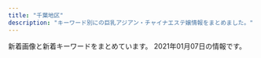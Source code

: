 ```yaml
---
title: "千葉地区"
description: "キーワード別にの巨乳アジアン・チャイナエステ嬢情報をまとめました。"
---
```


新着画像と新着キーワードをまとめています。
2021年01月07日の情報です。

<DmmAffiliateIns />
<KeywordTable
  shops={
    [
    {
        "img_links": [
            "http://www.e-niko.work/images/head.jpg",
            "http://www.e-niko.work/images/ta.jpg",
            "http://www.e-niko.work/images/tel.jpg",
            "http://www.e-niko.work/images/3.jpg",
            "http://www.e-niko.work/img/riri1.jpg",
            "http://www.e-niko.work/images/interior_t.jpg",
            "http://www.e-niko.work/images/mobile.jpg",
            "http://www.e-niko.work/images/1.jpg",
            "http://www.e-niko.work/images/ac1.png",
            "http://www.e-niko.work/img/mika1.jpg",
            "http://www.e-niko.work/img/yuri1.jpg",
            "http://www.e-niko.work/images/sys1.png",
            "http://www.e-niko.work/images/sys2.png",
            "http://www.e-niko.work/img/rio1.jpg",
            "http://www.e-niko.work/images/2.jpg",
            "http://www.e-niko.work/images/line.png",
            "http://www.e-niko.work/images/int2.png",
            "http://www.e-niko.work/images/int1.png",
            "http://www.e-niko.work/images/staff_t.jpg",
            "http://www.e-niko.work/images/info.jpg",
            "http://www.e-niko.work/images/news.jpg",
            "http://www.e-niko.work/images/4.jpg"
        ],
        "url": "http://www.e-niko.work/",
        "name": "\u7e01",
        "station": "\u52dd\u7530\u53f0\u99c5\u5357\u53e3",
        "keywords": {}
    },
    {
        "station": "JR\u7a32\u6bdb\u99c5\u6771\u53e3",
        "keywords": {
            "89": 1,
            "87": 1,
            "C": 17,
            "85": 7
        },
        "img_links": [
            "http://peach-est.com/staff/moe.jpg",
            "http://peach-est.com/img/index_03.jpg",
            "http://peach-est.com/staff/hitomi.jpg",
            "http://peach-est.com/room/r-3.jpg",
            "http://peach-est.com/staff/mirai.jpg",
            "http://peach-est.com/img/index_09.jpg",
            "http://peach-est.com/room/r-5.jpg",
            "http://peach-est.com/img/st1-1.jpg",
            "http://peach-est.com/staff/yuna.jpg",
            "http://peach-est.com/staff/momo.jpg",
            "http://peach-est.com/staff/yuyu.jpg",
            "http://peach-est.com/staff/mimi.jpg",
            "http://peach-est.com/staff/emi.jpg",
            "http://peach-est.com/room/r-6.jpg",
            "http://peach-est.com/room/r-1.jpg",
            "http://peach-est.com/images/staff/staff-1-3.jpg",
            "http://peach-est.com/staff/mina.jpg",
            "http://peach-est.com/staff/aki.jpg",
            "http://peach-est.com/staff/s05.jpg",
            "http://peach-est.com/staff/pic04.jpg",
            "http://peach-est.com/img/index_06.jpg",
            "http://peach-est.com/staff/mika1.jpg",
            "http://peach-est.com/staff/erika.jpg",
            "http://peach-est.com/staff/ayumi.jpg",
            "http://peach-est.com/img/index22.jpg"
        ],
        "url": "http://peach-est.com/",
        "name": "\u30d4\u30fc\u30c1"
    },
    {
        "img_links": [
            "http://resort-max.jpn.mn/images/news.png",
            "http://resort-max.jpn.mn/images/mobile.jpg",
            "http://resort-max.jpn.mn/images/top.jpg",
            "http://resort-max.jpn.mn/images/1.jpg",
            "http://resort-max.jpn.mn/images/ser3.jpg",
            "http://resort-max.jpn.mn/images/s_reruit.png",
            "http://resort-max.jpn.mn/images/ser4.jpg",
            "http://resort-max.jpn.mn/photos/sites/133/2020/12/2020122313293180-e1608697782442.jpeg",
            "http://resort-max.jpn.mn/photos/sites/133/2020/10/2020102302580836.jpeg",
            "http://resort-max.jpn.mn/photos/sites/133/2020/09/2020091516060643.jpeg",
            "http://resort-max.jpn.mn/images/s_staff.png",
            "http://resort-max.jpn.mn/images/ser2.jpg",
            "http://resort-max.jpn.mn/images/ser1.jpg",
            "http://resort-max.jpn.mn/images/ser5.jpg",
            "http://resort-max.jpn.mn/images/top1.jpg",
            "http://resort-max.jpn.mn/photos/sites/133/2020/09/2020091516030829.jpeg",
            "http://resort-max.jpn.mn/images/2.jpg",
            "http://resort-max.jpn.mn/photos/sites/133/2020/11/2020112701410199.jpeg",
            "http://resort-max.jpn.mn/photos/sites/133/2020/09/2020091614044433.jpeg",
            "http://resort-max.jpn.mn/photos/sites/133/2020/12/2020121402481378.jpeg",
            "http://resort-max.jpn.mn/images/link1.jpg",
            "http://resort-max.jpn.mn/images/ser6.jpg",
            "http://resort-max.jpn.mn/photos/sites/133/2020/09/2020091504250619.jpeg",
            "http://resort-max.jpn.mn/images/info.jpg",
            "http://resort-max.jpn.mn/photos/sites/133/2020/12/2020122313293180.jpeg",
            "http://resort-max.jpn.mn/photos/sites/133/2020/11/2020120113304693.jpeg"
        ],
        "url": "http://resort-max.jpn.mn/",
        "station": "\u5343\u8449\u4e2d\u592e\u99c5\u6771\u53e3",
        "keywords": {
            "D": 10,
            "E": 6,
            "89": 2,
            "88": 2,
            "86": 6,
            "C": 2,
            "87": 8
        },
        "name": "\u30ea\u30be\u30fc\u30c8MAX"
    },
    {
        "station": "JR\u7a32\u6bdb\u99c5\u897f\u53e3",
        "img_links": [
            "http://angela.relaxnabi.com/css/staff/staff0002.jpg",
            "http://angela.relaxnabi.com/css/staff/naiyo01.jpg",
            "http://angela.relaxnabi.com/css/staff/staff-001-a.jpg",
            "http://angela.relaxnabi.com/css/staff/staff-07-a.jpg",
            "http://angela.relaxnabi.com/css/nav/nav-005.jpg",
            "http://angela.relaxnabi.com/css/staff/staff13-a.jpg",
            "http://angela.relaxnabi.com/css/top-left04.jpg",
            "http://angela.relaxnabi.com/css/top-bottom.png",
            "http://angela.relaxnabi.com/css/staff/staff0002-a.jpg",
            "http://angela.relaxnabi.com/css/staff/staff19.jpg",
            "http://angela.relaxnabi.com/css/nav/nav-001.jpg",
            "http://angela.relaxnabi.com/css/staff/staff015-a.jpg",
            "http://angela.relaxnabi.com/css/staff/staff0004.jpg",
            "http://angela.relaxnabi.com/css/staff/staff024.jpg",
            "http://angela.relaxnabi.com/css/staff/staff009.jpg",
            "http://angela.relaxnabi.com/css/staff/staff005-a.jpg",
            "http://angela.relaxnabi.com/css/staff/staff023-a.jpg",
            "http://angela.relaxnabi.com/css/staff/staff13.jpg",
            "http://angela.relaxnabi.com/css/nav/nav-006.jpg",
            "http://angela.relaxnabi.com/css/staff/staff0003-a.jpg",
            "http://angela.relaxnabi.com/css/staff/staff0004-a.jpg",
            "http://angela.relaxnabi.com/css/staff/staff-08-a.jpg",
            "http://angela.relaxnabi.com/css/staff/staff023.jpg",
            "http://angela.relaxnabi.com/css/nav/nav-002.jpg",
            "http://angela.relaxnabi.com/css/staff/staff015.jpg",
            "http://angela.relaxnabi.com/css/staff/staff-001.jpg",
            "http://angela.relaxnabi.com/css/nav/nav-004.jpg",
            "http://angela.relaxnabi.com/css/staff/naiyo02.jpg",
            "http://angela.relaxnabi.com/css/staff/staff009-a.jpg",
            "http://angela.relaxnabi.com/css/staff/staff005.jpg",
            "http://angela.relaxnabi.com/css/staff/staff19-a.jpg",
            "http://angela.relaxnabi.com/css/staff/staff-10-a.jpg",
            "http://angela.relaxnabi.com/css/staff/staff-07.jpg",
            "http://angela.relaxnabi.com/css/staff/staff0003.jpg",
            "http://angela.relaxnabi.com/css/staff/staff-08.jpg",
            "http://angela.relaxnabi.com/css/staff/staff024-a.jpg",
            "http://angela.relaxnabi.com/css/nav/nav-003.jpg",
            "http://angela.relaxnabi.com/css/staff/staff-10.jpg",
            "http://angela.relaxnabi.com/css/tel02.png"
        ],
        "keywords": {
            "91": 4,
            "E": 6,
            "D": 3,
            "G": 1,
            "85": 1,
            "92": 3,
            "90": 3,
            "89": 3
        },
        "name": "Angelababy",
        "url": "http://angela.relaxnabi.com/"
    },
    {
        "img_links": [
            "http://cherry.estheya.com/css/nav/nav-00002.jpg",
            "http://cherry.estheya.com/css/tel.png",
            "http://cherry.estheya.com/css/nav/nav-006.jpg",
            "http://cherry.estheya.com/css/nav/nav-0001.jpg",
            "http://cherry.estheya.com/css/nav/nav-0005.jpg",
            "http://cherry.estheya.com/css/staff/staff001-a.jpg",
            "http://cherry.estheya.com/css/top003.jpg",
            "http://cherry.estheya.com/css/staff/staff002-a.jpg",
            "http://cherry.estheya.com/css/cam-01.jpg",
            "http://cherry.estheya.com/css/staff/staff0004-a.jpg",
            "http://cherry.estheya.com/css/nav/nav-0004.jpg",
            "http://cherry.estheya.com/css/head.jpg",
            "http://cherry.estheya.com/css/nav/nav-00003.jpg"
        ],
        "station": "JR\u56db\u8857\u9053\u99c5\u5317\u53e3",
        "keywords": {
            "90": 24,
            "C": 12,
            "86": 12,
            "D": 36
        },
        "url": "http://cherry.estheya.com/",
        "name": "\u30c1\u30a7\u30ea\u30fc"
    },
    {
        "img_links": [
            "http://www.with-you.xyz/Uploads/News/5fc488f07c67f.jpg",
            "http://www.with-you.xyz/Public/Reception/picture/staff-bar.png",
            "http://www.with-you.xyz/ueditor/php/upload/image/20180508/1525743921831574.png",
            "http://www.with-you.xyz/ueditor/php/upload/image/20180509/1525834473168892.png",
            "http://www.with-you.xyz/Public/Reception/picture/pick_staff6.jpg",
            "http://www.with-you.xyz/Uploads/News/5fa8df81dd65f.jpg",
            "http://www.with-you.xyz/Uploads/News/5fbf020d35252.jpg",
            "http://www.with-you.xyz/Uploads/user/5aefb12fd808d.jpg",
            "http://www.with-you.xyz/Uploads/News/5fb475d206585.jpg",
            "http://www.with-you.xyz/Uploads/News/5ff2c3143fde1.jpg",
            "http://www.with-you.xyz/Uploads/News/5fcd7a74dcdcd.jpg",
            "http://www.with-you.xyz/ueditor/php/upload/image/20180507/1525658576587164.png",
            "http://www.with-you.xyz/Uploads/user/5aefb0da5df20.jpg",
            "http://www.with-you.xyz/Uploads/News/5fa208a186e23.jpg",
            "http://www.with-you.xyz/Uploads/user/5aefb0beaf05c.jpg",
            "http://www.with-you.xyz/Uploads/News/5fe0443e952e4.jpg",
            "http://www.with-you.xyz/Public/Reception/picture/news.png",
            "http://www.with-you.xyz/Uploads/user/5aefb1192c299.jpg",
            "http://www.with-you.xyz/Uploads/News/5fc84a1040aa7.jpg",
            "http://www.with-you.xyz/ueditor/php/upload/image/20180508/1525743116677647.jpg",
            "http://www.with-you.xyz/Uploads/News/5fd810fbec46f.jpg",
            "http://www.with-you.xyz/Uploads/News/5fe92e49363e9.jpg",
            "http://www.with-you.xyz/ueditor/php/upload/image/20180507/1525658571678747.png"
        ],
        "keywords": {
            "\u4e73": 3
        },
        "name": "with you",
        "station": "JR\u5343\u8449\u99c5\u6771\u53e3",
        "url": "http://www.with-you.xyz/"
    },
    {
        "name": "\u60a0\u697d",
        "station": "\u5343\u8449\u4e2d\u592e\u99c5\u6771\u53e3",
        "img_links": [
            "http://yuraku.xyz/_src/18967497/sign.png",
            "http://yuraku.xyz/_src/18967454/3.png",
            "http://yuraku.xyz/_src/18967446/img_2990.jpg",
            "http://yuraku.xyz/_src/18967464/_dsf3394.jpg",
            "http://yuraku.xyz/_src/18967469/news.png",
            "http://yuraku.xyz/_src/40963421/wechatimg131_20200321125130752.jpg",
            "http://yuraku.xyz/_src/18967465/_dsf3386.jpg",
            "http://yuraku.xyz/_src/18967463/_dsf3390.jpg",
            "http://yuraku.xyz/_src/18967448/cam.jpg",
            "http://yuraku.xyz/_src/18967479/sign-1.jpg",
            "http://yuraku.xyz/_src/18967520/_dsf3394.jpg",
            "http://yuraku.xyz/_src/18967447/_x1m6343.jpg",
            "http://yuraku.xyz/_src/18967495/img20170725223357156708.png",
            "http://yuraku.xyz/_src/51453461/wechatimg460_20210104122404927.jpg",
            "http://yuraku.xyz/_src/51461908/wechatimg469_20210104155803139.jpg",
            "http://yuraku.xyz/_src/18967450/top1.1.png",
            "http://yuraku.xyz/_src/18967460/5.png",
            "http://yuraku.xyz/_src/18967486/sign-1.jpg",
            "http://yuraku.xyz/_src/18967518/_dsf3386.jpg",
            "http://yuraku.xyz/_src/18967456/4.png",
            "http://yuraku.xyz/_src/18967458/1.png",
            "http://yuraku.xyz/_src/49632760/wechatimg338.jpg",
            "http://yuraku.xyz/_src/18967502/img20170726111759249054.png",
            "http://yuraku.xyz/_src/20882127/img_3017.jpg",
            "http://yuraku.xyz/_src/20882128/img_2891.jpg",
            "http://yuraku.xyz/_src/51461907/wechatimg468_20210104155803138.jpg",
            "http://yuraku.xyz/_src/18967466/img20170725121742291421.png",
            "http://yuraku.xyz/_src/18967526/sign.png",
            "http://yuraku.xyz/_src/18967522/img20170726235401893025.png",
            "http://yuraku.xyz/_src/18967527/sign.png",
            "http://yuraku.xyz/_src/51453457/wechatimg458.jpg",
            "http://yuraku.xyz/_src/40963422/wechatimg130.jpg",
            "http://yuraku.xyz/_src/18967484/img20170725142644542149.png",
            "http://yuraku.xyz/_src/18967452/2.png",
            "http://yuraku.xyz/_src/18967516/_dsf3390.jpg",
            "http://yuraku.xyz/_src/18967510/img20170726235401893025.png",
            "http://yuraku.xyz/_src/18967514/_dsf3393.jpg",
            "http://yuraku.xyz/_src/35726664/cam.jpg"
        ],
        "keywords": {},
        "url": "http://yuraku.xyz/"
    },
    {
        "img_links": [
            "http://www.laqoo.relaxjp.info/img/nav-003.png",
            "http://www.laqoo.relaxjp.info/files/011.jpg",
            "http://www.laqoo.relaxjp.info/img/nav-006.png",
            "http://www.laqoo.relaxjp.info/img/stb.jpg",
            "http://www.laqoo.relaxjp.info/img/top01.png",
            "http://www.laqoo.relaxjp.info/img/nav-002.png",
            "http://www.laqoo.relaxjp.info/img/nav-005.png",
            "http://www.laqoo.relaxjp.info/files/007.jpg",
            "http://www.laqoo.relaxjp.info/files/004.jpg",
            "http://www.laqoo.relaxjp.info/files/008.jpg",
            "http://www.laqoo.relaxjp.info/files/002.jpg",
            "http://www.laqoo.relaxjp.info/files/009.jpg",
            "http://www.laqoo.relaxjp.info/files/010.jpg",
            "http://www.laqoo.relaxjp.info/files/001.jpg",
            "http://www.laqoo.relaxjp.info/img/stt.jpg",
            "http://www.laqoo.relaxjp.info/img/tel.png",
            "http://www.laqoo.relaxjp.info/img/nav-001.png",
            "http://www.laqoo.relaxjp.info/img/nav-004.png"
        ],
        "keywords": {
            "86": 1,
            "87": 7,
            "D": 8
        },
        "station": "JR\u7a32\u6bdb\u99c5\u6771\u53e3",
        "name": "LaQoo \uff5e\u30e9\u30af\u30fc\uff5e",
        "url": "http://www.laqoo.relaxjp.info/"
    },
    {
        "name": "\u5eb7\u697d\u5712-KOURAKUEN-",
        "keywords": {},
        "img_links": [
            "http://iyasi-time.com/images/page_top.png",
            "http://iyasi-time.com/images/top/top_05.jpg",
            "http://iyasi-time.com/images/top/top_01.jpg",
            "http://iyasi-time.com/images/top/top_06.jpg",
            "http://iyasi-time.com/images/home/top.jpg",
            "http://iyasi-time.com/images/top/top_03.jpg",
            "http://iyasi-time.com/images/staff_image/staf_01a.jpg",
            "http://iyasi-time.com/images/top/top_02.jpg",
            "http://iyasi-time.com/images/top/top_08.png",
            "http://iyasi-time.com/images/top/top_04.jpg"
        ],
        "station": "JR\u4e94\u4e95\u99c5\u897f\u53e3",
        "url": "http://iyasi-time.com/"
    },
    {
        "keywords": {
            "85": 4,
            "84": 3,
            "C": 4,
            "D": 6,
            "86": 1,
            "87": 2
        },
        "station": "JR\u5e55\u5f35\u672c\u90f7\u99c5\u6771\u53e3",
        "url": "http://kurumioui.tokyo/",
        "name": "\u7652\u3057\u7f8e\u4eba",
        "img_links": [
            "http://kurumioui.tokyo/static/picture/m-top04.png",
            "http://kurumioui.tokyo/uploads/201001/1-20100110455G59.jpg",
            "http://kurumioui.tokyo/static/picture/nav01.png",
            "http://kurumioui.tokyo/static/picture/nav04.png",
            "http://kurumioui.tokyo/static/picture/nav06.png",
            "http://kurumioui.tokyo/uploads/201005/1-2010051JIB49.jpg",
            "http://kurumioui.tokyo/static/picture/m-head03.png",
            "http://kurumioui.tokyo/uploads/210104/1-210104102930511.jpg",
            "http://kurumioui.tokyo/static/picture/nav02.png",
            "http://kurumioui.tokyo/static/picture/sp-qizu.png",
            "http://kurumioui.tokyo/uploads/201202/1-201202151356327.jpg",
            "http://kurumioui.tokyo/uploads/201001/1-20100110442E21.jpg",
            "http://kurumioui.tokyo/uploads/201001/1-2010011045223b.jpg",
            "http://kurumioui.tokyo/uploads/201001/1-2010011046324P.jpg",
            "http://kurumioui.tokyo/static/picture/sp-tel.png",
            "http://kurumioui.tokyo/static/picture/m-top03.png",
            "http://kurumioui.tokyo/static/picture/nav05.png",
            "http://kurumioui.tokyo/static/picture/nav03.png",
            "http://kurumioui.tokyo/uploads/201001/1-20100110450K46.jpg",
            "http://kurumioui.tokyo/static/picture/m-top02.png",
            "http://kurumioui.tokyo/uploads/201001/1-201001104541N6.jpg",
            "http://kurumioui.tokyo/uploads/201001/1-201001104A12O.jpg"
        ]
    },
    {
        "station": "JR\u7a32\u6bdb\u99c5\u6771\u53e3",
        "url": "http://www.rakuraku-inage.info/",
        "img_links": [
            "http://www.rakuraku-inage.info/images/icon_staff.png",
            "http://www.rakuraku-inage.info/files/019-02.jpg",
            "http://www.rakuraku-inage.info/files/021-02.jpg",
            "http://www.rakuraku-inage.info/files/049.jpg",
            "http://www.rakuraku-inage.info/files/060-03.jpg",
            "http://www.rakuraku-inage.info/images/icon_info.png",
            "http://www.rakuraku-inage.info/images/icon_tel.png",
            "http://www.rakuraku-inage.info/files/058-03.jpg",
            "http://www.rakuraku-inage.info/files/049-02.jpg",
            "http://www.rakuraku-inage.info/files/049-03.jpg",
            "http://www.rakuraku-inage.info/files/021.jpg",
            "http://www.rakuraku-inage.info/images/mainImg_sub.jpg",
            "http://www.rakuraku-inage.info/files/019.jpg",
            "http://www.rakuraku-inage.info/files/017.jpg",
            "http://www.rakuraku-inage.info/images/btn2.png",
            "http://www.rakuraku-inage.info/images/icon_top.png",
            "http://www.rakuraku-inage.info/common/images/photo01.jpg",
            "http://www.rakuraku-inage.info/files/060-02.jpg",
            "http://www.rakuraku-inage.info/common/images/photo02.jpg",
            "http://www.rakuraku-inage.info/files/019-03.jpg",
            "http://www.rakuraku-inage.info/common/images/photo03.jpg",
            "http://www.rakuraku-inage.info/files/017-03.jpg",
            "http://www.rakuraku-inage.info/files/017-02.jpg",
            "http://www.rakuraku-inage.info/files/060.jpg",
            "http://www.rakuraku-inage.info/files/058-02.jpg",
            "http://www.rakuraku-inage.info/files/021-03.jpg",
            "http://www.rakuraku-inage.info/files/058.jpg"
        ],
        "keywords": {
            "82": 4,
            "D": 12,
            "87": 4,
            "85": 8,
            "88": 4,
            "86": 4,
            "C": 12
        },
        "name": "\u3089\u304f\u3089\u304f"
    },
    {
        "url": "http://massage-relax.xyz/",
        "name": "\u60a0\u60a0\uff5e\u3086\u3046\u3086\u3046\uff5e",
        "img_links": [
            "http://massage-relax.xyz/images/r1.jpg",
            "http://massage-relax.xyz/images/cg03.jpg",
            "http://massage-relax.xyz/images/r3.jpg",
            "http://massage-relax.xyz/images/line.png",
            "http://massage-relax.xyz/images/cg09.jpg",
            "http://massage-relax.xyz/images/cg02.jpg",
            "http://massage-relax.xyz/images/cg08.jpg",
            "http://massage-relax.xyz/images/fla.jpg",
            "http://massage-relax.xyz/images/cg091.jpg",
            "http://massage-relax.xyz/images/cg01.jpg",
            "http://massage-relax.xyz/images/tit2.jpg",
            "http://massage-relax.xyz/images/cg07.jpg",
            "http://massage-relax.xyz/images/no.png",
            "http://massage-relax.xyz/images/tit3.jpg",
            "http://massage-relax.xyz/images/cg05.jpg",
            "http://massage-relax.xyz/images/tit4.jpg",
            "http://massage-relax.xyz/images/head.jpg",
            "http://massage-relax.xyz/images/r2.jpg",
            "http://massage-relax.xyz/link/menlog.jpg",
            "http://massage-relax.xyz/images/r4.jpg",
            "http://massage-relax.xyz/images/tit1.jpg",
            "http://massage-relax.xyz/images/cg06.jpg"
        ],
        "station": "JR\u4f50\u5009\u99c5\u5317\u53e3",
        "keywords": {
            "86": 14,
            "E": 4,
            "85": 2,
            "D": 12
        }
    },
    {
        "url": "http://www.madonna.work/",
        "img_links": [
            "http://www.madonna.work/images/interior_t.jpg",
            "http://www.madonna.work/img/sora1.jpg",
            "http://www.madonna.work/images/3.jpg",
            "http://www.madonna.work/images/int1.jpg",
            "http://www.madonna.work/images/ta.jpg",
            "http://www.madonna.work/images/head.jpg",
            "http://www.madonna.work/images/news.jpg",
            "http://www.madonna.work/images/int2.jpg",
            "http://www.madonna.work/images/mobile.jpg",
            "http://www.madonna.work/images/tel.jpg",
            "http://www.madonna.work/images/staff_t.jpg",
            "http://www.madonna.work/images/ac2.jpg",
            "http://www.madonna.work/images/rec1.jpg",
            "http://www.madonna.work/images/rec2.jpg",
            "http://www.madonna.work/images/ac1.jpg",
            "http://www.madonna.work/images/1.jpg",
            "http://www.madonna.work/img/nana1.jpg"
        ],
        "name": "\u697d\u7652 \uff5e\u3089\u304f\u305b\u3093\uff5e",
        "station": "\u516c\u6d25\u306e\u675c\u99c5",
        "keywords": {}
    },
    {
        "img_links": [
            "https://everglades.ests.jp/images/info.jpg",
            "https://everglades.ests.jp/photos/sites/67/2020/11/2020110303105981.jpg",
            "https://everglades.ests.jp/photos/sites/67/2020/11/2020110303114244.jpg",
            "https://everglades.ests.jp/images/room1.jpg",
            "https://everglades.ests.jp/images/relax.jpg",
            "https://everglades.ests.jp/images/s_pick.png",
            "https://everglades.ests.jp/images/s_staff.jpg",
            "https://everglades.ests.jp/photos/sites/67/2020/11/2020110303114239.jpg",
            "https://everglades.ests.jp/images/s_news.png",
            "https://everglades.ests.jp/images/mobile.jpg",
            "https://everglades.ests.jp/images/room4.jpg",
            "https://everglades.ests.jp/photos/sites/67/2020/11/2020110303114193.jpg",
            "https://everglades.ests.jp/images/s3.jpg",
            "https://everglades.ests.jp/images/room2.jpg",
            "https://everglades.ests.jp/images/top.png",
            "https://everglades.ests.jp/images/room3.jpg",
            "https://everglades.ests.jp/images/s1.jpg",
            "https://everglades.ests.jp/photos/sites/67/2020/11/2020110810521136.jpg"
        ],
        "station": "JR\u5e55\u5f35\u672c\u90f7\u99c5\u6771\u53e3",
        "url": "https://everglades.ests.jp/",
        "keywords": {
            "E": 6,
            "87": 6,
            "86": 6,
            "84": 6,
            "D": 24,
            "85": 6,
            "88": 6
        },
        "name": "\u30a8\u30d0\u30fc\u30b0\u30ec\u30b9"
    },
    {
        "station": "JR\u8607\u6211\u99c5",
        "name": "Orange \u30aa\u30e9\u30f3\u30b8\u30e5",
        "url": "https://www.orange-relaxation.com/",
        "img_links": [],
        "keywords": {
            "C": 6
        }
    },
    {
        "img_links": [
            "https://murasakiyume.jpn.mn/images/top.jpg",
            "https://murasakiyume.jpn.mn/images/room2.jpg",
            "https://murasakiyume.jpn.mn/images/sp_tit_staff01.png",
            "https://murasakiyume.jpn.mn/photos/sites/59/2020/11/2020111106333039.jpg",
            "https://murasakiyume.jpn.mn/photos/sites/59/2020/10/2020102203295593.jpg",
            "https://murasakiyume.jpn.mn/photos/sites/59/2020/10/2020102203292385.jpg",
            "https://murasakiyume.jpn.mn/images/room3.jpg",
            "https://murasakiyume.jpn.mn/images/room1.jpg",
            "https://murasakiyume.jpn.mn/images/ac3.jpg",
            "https://murasakiyume.jpn.mn/photos/sites/59/2020/10/202010220329416.jpg",
            "https://murasakiyume.jpn.mn/images/sp_tit_new.png",
            "https://murasakiyume.jpn.mn/images/tit_staff01.png",
            "https://murasakiyume.jpn.mn/images/ac2.jpg",
            "https://murasakiyume.jpn.mn/images/room4.jpg",
            "https://murasakiyume.jpn.mn/images/ac1.jpg",
            "https://murasakiyume.jpn.mn/images/sp_tit_staff02.png",
            "https://murasakiyume.jpn.mn/images/maining.jpg",
            "https://murasakiyume.jpn.mn/images/sp_tit_therapist.png",
            "https://murasakiyume.jpn.mn/images/tit_new.png",
            "https://murasakiyume.jpn.mn/images/tit_staff02.png",
            "https://murasakiyume.jpn.mn/images/tit_therapist.png",
            "https://murasakiyume.jpn.mn/photos/sites/59/2020/10/2020102203301082.jpg",
            "https://murasakiyume.jpn.mn/photos/sites/59/2020/12/2020122306472969.jpg",
            "https://murasakiyume.jpn.mn/images/img_tel.png",
            "https://murasakiyume.jpn.mn/images/sp_top.jpg"
        ],
        "station": "\u85ac\u5712\u53f0\u99c5\u6771\u53e3",
        "name": "\u7d2b\u5922",
        "keywords": {
            "87": 12,
            "85": 6,
            "D": 36,
            "86": 18
        },
        "url": "https://murasakiyume.jpn.mn/"
    },
    {
        "keywords": {
            "C": 4,
            "87": 8,
            "88": 2,
            "86": 4,
            "D": 10
        },
        "station": "JR\u6d25\u7530\u6cbc\u99c5\u5317\u53e3",
        "name": "BLUE\u30cf\u30ef\u30a4",
        "img_links": [
            "http://www.es-bluehawai.com/files/010-02.jpg",
            "http://www.es-bluehawai.com/files/012.jpg",
            "http://www.es-bluehawai.com/files/013.jpg",
            "http://www.es-bluehawai.com/images/concept.jpg",
            "http://www.es-bluehawai.com/files/013-02.jpg",
            "http://www.es-bluehawai.com/files/008.jpg",
            "http://www.es-bluehawai.com/files/014-02.jpg",
            "http://www.es-bluehawai.com/images/attention.png",
            "http://www.es-bluehawai.com/images/goback.jpg",
            "http://www.es-bluehawai.com/files/009-02.jpg",
            "http://www.es-bluehawai.com/files/008-02.jpg",
            "http://www.es-bluehawai.com/files/011-02.jpg",
            "http://www.es-bluehawai.com/files/014.jpg",
            "http://www.es-bluehawai.com/files/009.jpg",
            "http://www.es-bluehawai.com/files/010.jpg",
            "http://www.es-bluehawai.com/files/011.jpg",
            "http://www.es-bluehawai.com/files/012-02.jpg",
            "http://www.es-bluehawai.com/images/coverParts.png",
            "http://www.es-bluehawai.com/images/infoSlide01.jpg"
        ],
        "url": "http://www.es-bluehawai.com/"
    },
    {
        "url": "https://www.es-relaxsalon.info/",
        "name": "Warm  Winter",
        "station": "JR\u5c0f\u898b\u5ddd\u99c5",
        "keywords": {
            "D": 3,
            "86": 2,
            "C": 4,
            "88": 1,
            "85": 1,
            "E": 1,
            "83": 1
        },
        "img_links": []
    },
    {
        "img_links": [
            "http://www.sakura-relax.xyz/files/029-02.jpg",
            "http://www.sakura-relax.xyz/images/rsubt1.png",
            "http://www.sakura-relax.xyz/photo_news/upimg/190185eb4f804163a1_0.jpg",
            "http://www.sakura-relax.xyz/files/025.jpg",
            "http://www.sakura-relax.xyz/files/028-02.jpg",
            "http://www.sakura-relax.xyz/files/011.jpg",
            "http://www.sakura-relax.xyz/images/rsubt5.png",
            "http://www.sakura-relax.xyz/files/026.jpg",
            "http://www.sakura-relax.xyz/files/029.jpg",
            "http://www.sakura-relax.xyz/files/030.jpg",
            "http://www.sakura-relax.xyz/images/rsubt4.png",
            "http://www.sakura-relax.xyz/images/slider-img002.jpg",
            "http://www.sakura-relax.xyz/files/025-02.jpg",
            "http://www.sakura-relax.xyz/files/026-02.jpg",
            "http://www.sakura-relax.xyz/files/023.jpg",
            "http://www.sakura-relax.xyz/files/022-02.jpg",
            "http://www.sakura-relax.xyz/images/rsubt7.png",
            "http://www.sakura-relax.xyz/files/027.jpg",
            "http://www.sakura-relax.xyz/photo_news/upimg/540985f71445468556_0.jpg",
            "http://www.sakura-relax.xyz/images/rsubt2.png",
            "http://www.sakura-relax.xyz/files/032-02.jpg",
            "http://www.sakura-relax.xyz/images/rsubt6.png",
            "http://www.sakura-relax.xyz/photo_news/upimg/722845f04113e12e26_0.jpg",
            "http://www.sakura-relax.xyz/files/022.jpg",
            "http://www.sakura-relax.xyz/files/028.jpg",
            "http://www.sakura-relax.xyz/files/027-02.jpg",
            "http://www.sakura-relax.xyz/images/b-tel.png",
            "http://www.sakura-relax.xyz/photo_news/upimg/827105ecc9fb6cdf66_0.jpg",
            "http://www.sakura-relax.xyz/files/031-02.jpg",
            "http://www.sakura-relax.xyz/files/032.jpg",
            "http://www.sakura-relax.xyz/images/m1.jpg",
            "http://www.sakura-relax.xyz/images/m3.jpg",
            "http://www.sakura-relax.xyz/files/033-02.jpg",
            "http://www.sakura-relax.xyz/files/030-02.jpg",
            "http://www.sakura-relax.xyz/files/011-02.jpg",
            "http://www.sakura-relax.xyz/files/031.jpg",
            "http://www.sakura-relax.xyz/images/rsubt3.png",
            "http://www.sakura-relax.xyz/photo_news/upimg/215885f1a37aac2e3e_0.jpg",
            "http://www.sakura-relax.xyz/files/024-02.jpg",
            "http://www.sakura-relax.xyz/photo_news/upimg/826735f59e51ce9198_0.jpg",
            "http://www.sakura-relax.xyz/images/b-online.png",
            "http://www.sakura-relax.xyz/images/tel2.png",
            "http://www.sakura-relax.xyz/photo_news/upimg/779835eabd0b716dfc_0.jpg",
            "http://www.sakura-relax.xyz/images/m4.jpg",
            "http://www.sakura-relax.xyz/images/slider-img001.jpg",
            "http://www.sakura-relax.xyz/images/m6.jpg",
            "http://www.sakura-relax.xyz/images/m2.jpg",
            "http://www.sakura-relax.xyz/files/023-02.jpg",
            "http://www.sakura-relax.xyz/files/024.jpg",
            "http://www.sakura-relax.xyz/files/033.jpg"
        ],
        "station": "JR\u56db\u8857\u9053\u99c5\u5317\u53e3",
        "keywords": {
            "86": 21,
            "\u30bb\u30af\u30b7\u30fc": 5,
            "D": 54,
            "85": 7,
            "C": 7,
            "87": 33,
            "\u5de8\u4e73": 16,
            "89": 7,
            "90": 21,
            "E": 28,
            "\u4e73": 16
        },
        "name": "\u685c",
        "url": "http://www.sakura-relax.xyz/"
    },
    {
        "station": "JR\u6d25\u7530\u6cbc\u99c5\u5317\u53e3",
        "name": "\u30b4\u30fc\u30eb\u30c7\u30f3\u30bf\u30a4\u30e0",
        "url": "http://golden-time.jpn.mn/",
        "img_links": [
            "http://golden-time.jpn.mn/images/link_nav01.jpg",
            "http://golden-time.jpn.mn/images/link_nav02.jpg",
            "http://golden-time.jpn.mn/photos/sites/69/2020/09/2020091207514598.jpg",
            "http://golden-time.jpn.mn/images/info3.jpg",
            "http://golden-time.jpn.mn/photos/sites/69/2019/12/201912060728409.jpg",
            "http://golden-time.jpn.mn/images/link_nav06.jpg",
            "http://golden-time.jpn.mn/images/top_slider02.png",
            "http://golden-time.jpn.mn/photos/sites/69/2020/10/2020100108270722.jpg",
            "http://golden-time.jpn.mn/photos/sites/69/2019/12/2019121206424523.jpg",
            "http://golden-time.jpn.mn/images/link_nav05.jpg",
            "http://golden-time.jpn.mn/photos/sites/69/2020/12/2020122203240620.jpg",
            "http://golden-time.jpn.mn/photos/sites/69/2019/12/2019120209284861.jpg",
            "http://golden-time.jpn.mn/images/side_tel.jpg",
            "http://golden-time.jpn.mn/photos/sites/69/2019/12/2019120804110927-e1608100228846.jpg",
            "http://golden-time.jpn.mn/images/top.png",
            "http://golden-time.jpn.mn/images/link_nav03.jpg",
            "http://golden-time.jpn.mn/images/side_mobile.jpg",
            "http://golden-time.jpn.mn/images/side_link.jpg",
            "http://golden-time.jpn.mn/photos/sites/69/2020/06/2020061808580654.jpg",
            "http://golden-time.jpn.mn/photos/sites/69/2019/12/2019122305283220.jpg",
            "http://golden-time.jpn.mn/images/sp_top.jpg",
            "http://golden-time.jpn.mn/photos/sites/69/2019/12/2019120804110927.jpg",
            "http://golden-time.jpn.mn/photos/sites/69/2020/11/2020111607331079.jpg",
            "http://golden-time.jpn.mn/photos/sites/69/2020/11/2020110103164521.jpg",
            "http://golden-time.jpn.mn/photos/sites/69/2020/05/2020053002120414.jpg",
            "http://golden-time.jpn.mn/images/info1.jpg",
            "http://golden-time.jpn.mn/images/link_nav04.jpg",
            "http://golden-time.jpn.mn/photos/sites/69/2020/11/2020110608161178.jpg",
            "http://golden-time.jpn.mn/images/top_slider01.jpg",
            "http://golden-time.jpn.mn/photos/sites/69/2019/12/2019120209284923.jpg",
            "http://golden-time.jpn.mn/images/info2.jpg",
            "http://golden-time.jpn.mn/photos/sites/69/2020/12/2020122203240971.jpg",
            "http://golden-time.jpn.mn/photos/sites/69/2020/09/202009160836574.jpg",
            "http://golden-time.jpn.mn/images/link_nav07.jpg",
            "http://golden-time.jpn.mn/photos/sites/69/2020/09/2020091207515151.jpg",
            "http://golden-time.jpn.mn/images/ico01.png",
            "http://golden-time.jpn.mn/photos/sites/69/2019/12/2019120901533068.jpg",
            "http://golden-time.jpn.mn/photos/sites/69/2019/12/2019120209284771.jpg"
        ],
        "keywords": {
            "80": 1,
            "84": 1,
            "85": 5,
            "D": 13,
            "C": 1,
            "83": 1,
            "87": 4,
            "86": 3,
            "89": 1,
            "E": 2
        }
    },
    {
        "url": "http://utopia.relax-good.com/",
        "img_links": [
            "http://utopia.relax-good.com/img/cast/kaori-02.jpg",
            "http://utopia.relax-good.com/img/cast/miyu-01.jpg",
            "http://utopia.relax-good.com/img/cast/natsumi-02.jpg",
            "http://menlog.net/link/menlog8831.jpg",
            "http://utopia.relax-good.com/img/cast/nana-01.jpg",
            "http://utopia.relax-good.com/img/cast/rumi-04.jpg",
            "https://scdn.line-apps.com/n/line_add_friends/btn/ja.png",
            "http://utopia.relax-good.com/img/cast/aki-02.jpg",
            "http://utopia.relax-good.com/img/interior/lobby.jpg",
            "http://utopia.relax-good.com/img/cast/emi-01.jpg",
            "http://utopia.relax-good.com/img/cast/mari-02.jpg",
            "http://utopia.relax-good.com/img/line_mark.png",
            "https://qr-official.line.me/sid/M/vig0320r.png",
            "http://utopia.relax-good.com/img/cast/yuki-01.jpg",
            "http://utopia.relax-good.com/img/cast/uc.jpg",
            "http://utopia.relax-good.com/img/banners/20161121110248_DHQPVQBC_UXZGZTLA.jpg",
            "http://utopia.relax-good.com/img/cast/mina-01.jpg",
            "http://utopia.relax-good.com/img/cast/akane-01.jpg",
            "http://utopia.relax-good.com/img/cast/momo-01.jpg",
            "http://utopia.relax-good.com/img/cast/miya-01.jpg"
        ],
        "station": "JR\u6d25\u7530\u6cbc\u99c5\u5317\u53e3",
        "name": "utopia \uff5e\u30e6\u30fc\u30c8\u30d4\u30a2\uff5e",
        "keywords": {}
    },
    {
        "keywords": {
            "86": 12,
            "D": 30,
            "C": 12,
            "85": 6,
            "87": 12
        },
        "url": "http://happiness.jpn.vin/",
        "station": "\u516b\u5343\u4ee3\u53f0\u99c5\u897f\u53e3",
        "name": "Happiness",
        "img_links": [
            "http://happiness.jpn.vin/images/sp_nav03.png",
            "http://happiness.jpn.vin/images/link_nav02.jpg",
            "http://happiness.jpn.vin/images/link_nav06.jpg",
            "http://happiness.jpn.vin/images/room8.jpg",
            "http://happiness.jpn.vin/photos/sites/52/2020/10/2020100102525072.jpg",
            "http://happiness.jpn.vin/images/end.png",
            "http://happiness.jpn.vin/images/img_service03.jpg",
            "http://happiness.jpn.vin/images/img_service02.jpg",
            "http://happiness.jpn.vin/images/sp_tit_staff.png",
            "http://happiness.jpn.vin/images/link_nav04.jpg",
            "http://happiness.jpn.vin/images/room6.jpg",
            "http://happiness.jpn.vin/images/sp_nav01.png",
            "http://happiness.jpn.vin/images/sp_nav02.png",
            "http://happiness.jpn.vin/images/room7.jpg",
            "http://happiness.jpn.vin/photos/sites/52/2020/06/2020061106025814.jpg",
            "http://happiness.jpn.vin/images/sp_tit_news.png",
            "http://happiness.jpn.vin/images/room5.jpg",
            "http://happiness.jpn.vin/images/img_service01.jpg",
            "http://happiness.jpn.vin/photos/sites/52/2020/06/2020061106010711.jpg",
            "http://happiness.jpn.vin/images/sp_end.jpg",
            "http://happiness.jpn.vin/images/link_nav05.jpg",
            "http://happiness.jpn.vin/photos/sites/52/2020/06/2020061105480355.jpg",
            "http://happiness.jpn.vin/images/card.png",
            "http://happiness.jpn.vin/images/link_nav01.jpg",
            "http://happiness.jpn.vin/images/link_nav03.jpg",
            "http://happiness.jpn.vin/images/top.png",
            "http://happiness.jpn.vin/images/re.png",
            "http://happiness.jpn.vin/images/sp_top.jpg",
            "http://happiness.jpn.vin/photos/sites/52/2020/06/2020061307230771.jpg"
        ]
    },
    {
        "name": "\u3084\u3059\u3089\u304e",
        "url": "http://yasuragi.jps.cm/",
        "keywords": {
            "86": 2,
            "C": 14,
            "D": 2,
            "E": 1,
            "87": 1
        },
        "img_links": [
            "http://yasuragi.jps.cm/images/top.jpg",
            "http://yasuragi.jps.cm/photos/sites/52/2020/12/2020120108410335.jpg",
            "http://yasuragi.jps.cm/images/r1.jpg",
            "http://yasuragi.jps.cm/images/room1.jpg",
            "http://yasuragi.jps.cm/photos/sites/52/2020/12/2020121904260837.jpg",
            "http://yasuragi.jps.cm/images/room2.jpg",
            "http://yasuragi.jps.cm/photos/sites/52/2019/07/2019071306250533.jpg",
            "http://yasuragi.jps.cm/images/top2.jpg",
            "http://yasuragi.jps.cm/images/news_dz.jpg",
            "http://yasuragi.jps.cm/photos/sites/52/2017/01/staff3.jpg",
            "http://yasuragi.jps.cm/images/top1.jpg",
            "http://yasuragi.jps.cm/images/mobile.jpg",
            "http://yasuragi.jps.cm/images/room4.jpg",
            "http://yasuragi.jps.cm/photos/sites/52/2019/07/2019071306262265.jpg",
            "http://yasuragi.jps.cm/images/news2.jpg",
            "http://yasuragi.jps.cm/images/staff1.jpg",
            "http://yasuragi.jps.cm/images/room3.jpg",
            "http://yasuragi.jps.cm/images/news.jpg"
        ],
        "station": "\u5343\u8449\u4e2d\u592e\u99c5\u6771\u53e3"
    },
    {
        "station": "JR\u897f\u5343\u8449\u99c5\u5357\u53e3",
        "url": "http://hani.iest.info/",
        "img_links": [
            "http://hani.iest.info/photos/sites/18/2020/02/2020022704442031.jpg",
            "http://hani.iest.info/images/s_staff.png",
            "http://hani.iest.info/photos/sites/18/2020/06/2020060903502382.jpg",
            "http://hani.iest.info/photos/sites/18/2019/10/201910060213369.jpg",
            "http://hani.iest.info/photos/sites/18/2019/10/201910060213393.jpg",
            "http://hani.iest.info/images/room3.jpg",
            "http://hani.iest.info/photos/sites/18/2020/04/2020040603070417.jpg",
            "http://hani.iest.info/photos/sites/18/2019/10/2019100602133570.jpg",
            "http://hani.iest.info/images/s3.jpg",
            "http://hani.iest.info/photos/sites/18/2019/10/2019100602133666.jpg",
            "http://hani.iest.info/images/acc2.jpg",
            "http://hani.iest.info/photos/sites/18/2019/10/2019100602133829.jpg",
            "http://hani.iest.info/photos/sites/18/2019/10/2019101407222356.jpg",
            "http://hani.iest.info/photos/sites/18/2019/12/2019120309530549.jpg",
            "http://hani.iest.info/images/s_link.png",
            "http://hani.iest.info/images/mobile.jpg",
            "http://hani.iest.info/images/room4.jpg",
            "http://hani.iest.info/photos/sites/18/2019/10/2019100602133621.jpg",
            "http://hani.iest.info/photos/sites/18/2019/10/2019100602133354.jpg",
            "http://hani.iest.info/images/room2.jpg",
            "http://hani.iest.info/photos/sites/18/2020/06/2020060903502311.jpg",
            "http://hani.iest.info/images/acc1.jpg",
            "http://hani.iest.info/photos/sites/18/2019/11/2019112910073821.jpg",
            "http://hani.iest.info/photos/sites/18/2020/05/2020052207375063.jpg",
            "http://hani.iest.info/photos/sites/18/2019/10/2019101407222923.jpg",
            "http://hani.iest.info/photos/sites/18/2020/04/2020040603065891.jpg",
            "http://hani.iest.info/images/acc3.jpg",
            "http://hani.iest.info/photos/sites/18/2019/12/2019122008033171.jpg",
            "http://hani.iest.info/images/top.png",
            "http://hani.iest.info/images/room1.jpg",
            "http://hani.iest.info/photos/sites/18/2020/02/2020022704441935.jpg",
            "http://hani.iest.info/images/s1.jpg",
            "http://hani.iest.info/images/news.png",
            "http://hani.iest.info/photos/sites/18/2019/10/2019101903334729.jpg",
            "http://hani.iest.info/photos/sites/18/2019/10/201910060213371.jpg",
            "http://hani.iest.info/photos/sites/18/2020/06/2020060903502282.jpg",
            "http://hani.iest.info/photos/sites/18/2019/12/201912200803389.jpg",
            "http://hani.iest.info/photos/sites/18/2019/12/2019122008033573.jpg"
        ],
        "name": "Hani\u30fb\u30cf\u30cb",
        "keywords": {
            "88": 16,
            "84": 32,
            "89": 16,
            "F": 48,
            "C": 48,
            "D": 96,
            "87": 80,
            "\u30bb\u30af\u30b7\u30fc": 16,
            "86": 64,
            "E": 48,
            "85": 32
        }
    },
    {
        "url": "http://smile.oks.bz/",
        "keywords": {
            "86": 11,
            "D": 16,
            "C": 2,
            "85": 3,
            "87": 4,
            "83": 1,
            "E": 1
        },
        "name": "Smile\u30fb\u30b9\u30de\u30a4\u30eb",
        "img_links": [
            "http://smile.oks.bz/photos/sites/41/2021/01/2021010513194198-356x475.jpg",
            "http://smile.oks.bz/photos/sites/41/2019/12/2019122516470912.jpg",
            "http://smile.oks.bz/images/top.jpg",
            "http://smile.oks.bz/photos/sites/41/2019/08/201909231726370.jpg",
            "http://smile.oks.bz/images/link.jpg",
            "http://smile.oks.bz/images/staff_line.jpg",
            "http://smile.oks.bz/photos/sites/41/2021/01/2021010513194198.jpg",
            "http://smile.oks.bz/photos/sites/41/2020/09/2020090213501227.jpg",
            "http://smile.oks.bz/photos/sites/41/2020/09/202009091902267.jpg",
            "http://smile.oks.bz/images/s_news.jpg",
            "http://smile.oks.bz/photos/sites/41/2020/10/202010071446208.jpg",
            "http://smile.oks.bz/images/s_face.jpg",
            "http://smile.oks.bz/photos/sites/41/2019/12/2019122517044279.jpg",
            "http://smile.oks.bz/photos/sites/41/2019/09/2019091314105462.jpg",
            "http://smile.oks.bz/photos/sites/41/2019/09/2019091314115844.jpg",
            "http://smile.oks.bz/photos/sites/41/2019/09/2019090417583313.jpg",
            "http://smile.oks.bz/photos/sites/41/2019/12/2019122517061810.jpg",
            "http://smile.oks.bz/photos/sites/41/2020/07/2020071417514615.jpg",
            "http://smile.oks.bz/photos/sites/41/2020/11/2020110713394486.jpg",
            "http://smile.oks.bz/photos/sites/41/2019/11/2019112410352437.jpg",
            "http://smile.oks.bz/photos/sites/41/2019/12/2019122517044066.jpg",
            "http://smile.oks.bz/photos/sites/41/2020/01/2020012310224324.jpg",
            "http://smile.oks.bz/photos/sites/41/2020/10/2020101713162274.jpg",
            "http://smile.oks.bz/photos/sites/41/2019/12/2019122517044318.jpg",
            "http://smile.oks.bz/images/mobile.jpg"
        ],
        "station": "\u5343\u8449\u4e2d\u592e\u99c5\u6771\u53e3"
    },
    {
        "url": "http://heart-est.tokyo/",
        "name": "\u307e\u3054\u3053\u308d",
        "keywords": {
            "86": 1,
            "84": 1,
            "85": 2
        },
        "img_links": [
            "http://heart-est.tokyo/images/newface-t.jpg",
            "http://heart-est.tokyo/images/r4.jpg",
            "http://heart-est.tokyo/images/heart.png",
            "http://heart-est.tokyo/images/staff-tite.jpg",
            "http://heart-est.tokyo/images/end.png",
            "http://heart-est.tokyo/images/r2.jpg",
            "http://heart-est.tokyo/images/r1.jpg",
            "http://heart-est.tokyo/images/g0.jpg",
            "http://heart-est.tokyo/images/shizuka.jpg",
            "http://heart-est.tokyo/images/link-tite.jpg",
            "http://heart-est.tokyo/images/risa.jpg",
            "http://heart-est.tokyo/images/s03.jpg",
            "http://heart-est.tokyo/images/riri.jpg",
            "http://heart-est.tokyo/images/r3.jpg",
            "http://heart-est.tokyo/images/haruka.jpg",
            "http://heart-est.tokyo/images/new-t.jpg",
            "http://heart-est.tokyo/images/emi.jpg",
            "http://heart-est.tokyo/images/s01.jpg"
        ],
        "station": "JR\u6210\u7530\u99c5\u6771\u53e3"
    },
    {
        "name": "\u91d1\u73b2\u74cf-\u30ad\u30f3\u30ec\u30fc\u30ed\u30fc-",
        "keywords": {},
        "station": "\u9ad8\u6839\u6728\u6238\u99c5\u5357\u53e3",
        "img_links": [
            "http://aimise.com/xj/hf/3.jpg",
            "http://aimise.com/xj/006.jpg",
            "http://aimise.com/images/an1.jpg",
            "http://aimise.com/xj/002.jpg",
            "http://aimise.com/images/240425-1210261S50276.png",
            "http://aimise.com/xj/003.jpg",
            "http://aimise.com/images/an4.jpg",
            "http://aimise.com/images/iyasi7.jpg",
            "http://aimise.com/xj/02.jpg",
            "http://aimise.com/images/an5.jpg",
            "http://aimise.com/xj/hf/1.jpg",
            "http://aimise.com/xj/005.jpg",
            "http://aimise.com/images/iyasi2.jpg",
            "http://aimise.com/images/iyasi5.jpg",
            "http://aimise.com/images/iyasi4.jpg",
            "http://aimise.com/xj/001.jpg",
            "http://aimise.com/images/iyasi6.jpg",
            "http://aimise.com/xj/hf/4.jpg",
            "http://aimise.com/images/an3.jpg",
            "http://aimise.com/xj/004.jpg",
            "http://aimise.com/xj/03.jpg",
            "http://aimise.com/images/an6.jpg",
            "http://aimise.com/images/iyasi8.jpg",
            "http://aimise.com/images/iyasi3.jpg",
            "http://aimise.com/images/an2.jpg",
            "http://aimise.com/xj/01.jpg",
            "http://aimise.com/xj/hf/2.jpg"
        ],
        "url": "http://aimise.com/"
    },
    {
        "name": "\u30ea\u30e9\u30db\u30fc\u30e0",
        "keywords": {},
        "url": "http://www.yatunomi.com/",
        "station": "\u5317\u7fd2\u5fd7\u91ce\u99c5\u6771\u53e3",
        "img_links": [
            "http://www.yatunomi.com/images/sample1.jpg",
            "http://www.yatunomi.com/images/004.jpg",
            "http://www.yatunomi.com/images/2.jpg",
            "http://www.yatunomi.com/images/003.jpg",
            "http://www.yatunomi.com/images/006.jpg",
            "http://www.yatunomi.com/images/sample_photo1.jpg",
            "http://www.yatunomi.com/images/01.jpg",
            "http://www.yatunomi.com/images/46-11051416223130.jpg",
            "http://www.yatunomi.com/images/3.jpg",
            "http://www.yatunomi.com/images/icon_bar.png",
            "http://www.yatunomi.com/images/02.jpg",
            "http://www.yatunomi.com/images/005.jpg",
            "http://www.yatunomi.com/images/sample_photo4.jpg",
            "http://www.yatunomi.com/images/1.jpg"
        ]
    },
    {
        "url": "http://kurimu.tokyo/",
        "keywords": {
            "\u30bb\u30af\u30b7\u30fc": 4
        },
        "img_links": [
            "http://kurimu.tokyo/templets/default/picture/head.jpg",
            "http://kurimu.tokyo/uploads/201113/1-20111309104X19.jpg",
            "http://kurimu.tokyo/uploads/201113/1-2011131444042W.jpg",
            "http://kurimu.tokyo/uploads/201112/1-2011121K4022J.jpg",
            "http://kurimu.tokyo/uploads/201110/1-20111015304c49.jpg",
            "http://kurimu.tokyo/templets/default/picture/staff_t.jpg",
            "http://kurimu.tokyo/uploads/201211/1-2012110T34N62.jpg",
            "http://kurimu.tokyo/templets/default/picture/interior_t.jpg",
            "http://kurimu.tokyo/templets/default/picture/rec1.png",
            "http://kurimu.tokyo/uploads/180620/1-1P62010193X63.jpg",
            "http://kurimu.tokyo/templets/default/picture/news.jpg",
            "http://kurimu.tokyo/uploads/201112/1-2011121K445522.jpg",
            "http://kurimu.tokyo/uploads/201113/1-201113110434934.jpg",
            "http://kurimu.tokyo/uploads/180620/1-1P62010154K00.png",
            "http://kurimu.tokyo/uploads/201211/1-2012110T309517.jpg"
        ],
        "station": "\u5343\u8449\u4e2d\u592e\u99c5\u897f\u53e3",
        "name": "we love"
    },
    {
        "img_links": [
            "http://es-littlefairy.xyz/_src/31705063/sign.png",
            "http://es-littlefairy.xyz/_src/31705002/sign.png",
            "http://es-littlefairy.xyz/_src/31705106/sign.png",
            "http://es-littlefairy.xyz/_src/31704940/staff2.jpg",
            "http://es-littlefairy.xyz/_src/31705045/nophoto.jpg",
            "http://es-littlefairy.xyz/_src/31705056/nophoto.jpg",
            "http://es-littlefairy.xyz/_src/31704946/3.png",
            "http://es-littlefairy.xyz/_src/31704914/sign.png",
            "http://es-littlefairy.xyz/_src/31705028/staff6.jpg",
            "http://es-littlefairy.xyz/_src/31705033/staff6.jpg",
            "http://es-littlefairy.xyz/_src/36400656/staff8.jpg",
            "http://es-littlefairy.xyz/_src/31704980/sign.png",
            "http://es-littlefairy.xyz/_src/31704938/s2.png",
            "http://es-littlefairy.xyz/_src/31705050/staff3.jpg",
            "http://es-littlefairy.xyz/_src/31705102/sign.png",
            "http://es-littlefairy.xyz/_src/36400671/1.png",
            "http://es-littlefairy.xyz/_src/31705048/staff_line.png",
            "http://es-littlefairy.xyz/_src/36400658/nophoto.jpg",
            "http://es-littlefairy.xyz/_src/31704952/s3.png",
            "http://es-littlefairy.xyz/_src/31704996/staff_line.png",
            "http://es-littlefairy.xyz/_src/31705044/staff2.jpg",
            "http://es-littlefairy.xyz/_src/31704941/staff3.jpg",
            "http://es-littlefairy.xyz/_src/31704942/staff8.jpg",
            "http://es-littlefairy.xyz/_src/31705055/staff3.jpg",
            "http://es-littlefairy.xyz/_src/31705070/sign.png",
            "http://es-littlefairy.xyz/_src/31704960/end1.png",
            "http://es-littlefairy.xyz/_src/31705012/staff8.png",
            "http://es-littlefairy.xyz/_src/31704943/s1.png",
            "http://es-littlefairy.xyz/_src/36400597/staff8.png",
            "http://es-littlefairy.xyz/_src/31705004/s_staff.png",
            "http://es-littlefairy.xyz/_src/36400663/staff_line.png",
            "http://es-littlefairy.xyz/_src/31704981/sign.png",
            "http://es-littlefairy.xyz/_src/31705011/staff8.png",
            "http://es-littlefairy.xyz/_src/31705085/sign.png",
            "http://es-littlefairy.xyz/_src/31705013/nophoto.jpg",
            "http://es-littlefairy.xyz/_src/36400657/staff8.jpg",
            "http://es-littlefairy.xyz/_src/31705037/staff_line.png",
            "http://es-littlefairy.xyz/_src/31705054/staff3.jpg",
            "http://es-littlefairy.xyz/_src/31704948/1.png",
            "http://es-littlefairy.xyz/_src/36400652/staff8.jpg",
            "http://es-littlefairy.xyz/_src/31705008/sign.png",
            "http://es-littlefairy.xyz/_src/31705022/staff7.jpg",
            "http://es-littlefairy.xyz/_src/31705098/denpu.jpg",
            "http://es-littlefairy.xyz/_src/31705023/nophoto.jpg",
            "http://es-littlefairy.xyz/_src/31704998/staff8.png",
            "http://es-littlefairy.xyz/_src/31705021/staff7.jpg",
            "http://es-littlefairy.xyz/_src/31705015/staff_line.png",
            "http://es-littlefairy.xyz/_src/31705039/staff2.jpg",
            "http://es-littlefairy.xyz/_src/31705043/staff2.jpg",
            "http://es-littlefairy.xyz/_src/31705032/staff6.jpg",
            "http://es-littlefairy.xyz/_src/31705017/staff7.jpg",
            "http://es-littlefairy.xyz/_src/31705081/sign.png",
            "http://es-littlefairy.xyz/_src/31705034/nophoto.jpg",
            "http://es-littlefairy.xyz/_src/31705026/staff_line.png"
        ],
        "keywords": {},
        "url": "http://es-littlefairy.xyz/",
        "station": "\u4eac\u6210\u5927\u4e45\u4fdd\u99c5",
        "name": "\u512a\u30fb\u3086\u3046"
    },
    {
        "img_links": [
            "http://www.aya-esthe.xyz/images/interior_t.jpg",
            "http://www.aya-esthe.xyz/files/050-02.jpg",
            "http://www.aya-esthe.xyz/files/050-03.jpg",
            "http://www.aya-esthe.xyz/files/044-03.jpg",
            "http://www.aya-esthe.xyz/files/050.jpg",
            "http://www.aya-esthe.xyz/images/int2.jpg",
            "http://www.aya-esthe.xyz/images/link_t.jpg",
            "http://www.aya-esthe.xyz/files/046-03.jpg",
            "http://www.aya-esthe.xyz/files/045-02.jpg",
            "http://www.aya-esthe.xyz/images/staff_t.jpg",
            "http://www.aya-esthe.xyz/files/006-02.jpg",
            "http://www.aya-esthe.xyz/files/003-02.jpg",
            "http://www.aya-esthe.xyz/images/tel.jpg",
            "http://www.aya-esthe.xyz/files/051.jpg",
            "http://www.aya-esthe.xyz/files/003-03.jpg",
            "http://www.aya-esthe.xyz/files/045-03.jpg",
            "http://www.aya-esthe.xyz/files/006-03.jpg",
            "http://www.aya-esthe.xyz/files/005.jpg",
            "http://www.aya-esthe.xyz/files/046-02.jpg",
            "http://www.aya-esthe.xyz/files/005-03.jpg",
            "http://www.aya-esthe.xyz/files/044.jpg",
            "http://www.aya-esthe.xyz/images/mobile.jpg",
            "http://www.aya-esthe.xyz/images/news.jpg",
            "http://www.aya-esthe.xyz/images/head.jpg",
            "http://www.aya-esthe.xyz/files/051-03.jpg",
            "http://www.aya-esthe.xyz/files/006.jpg",
            "http://www.aya-esthe.xyz/files/051-02.jpg",
            "http://www.aya-esthe.xyz/files/005-02.jpg",
            "http://www.aya-esthe.xyz/images/sys1.jpg",
            "http://www.aya-esthe.xyz/files/046.jpg",
            "http://www.aya-esthe.xyz/files/044-02.jpg",
            "http://www.aya-esthe.xyz/files/003.jpg",
            "http://www.aya-esthe.xyz/files/045.jpg"
        ],
        "url": "http://www.aya-esthe.xyz/",
        "station": "JR\u7a32\u6bdb\u99c5\u6771\u53e3",
        "keywords": {
            "D": 5,
            "85": 1,
            "87": 4,
            "C": 1,
            "93": 2,
            "86": 1,
            "E": 1
        },
        "name": "\u5f69 \u3042\u3084"
    },
    {
        "name": "\u59c9\u59b9",
        "keywords": {
            "85": 8,
            "D": 32,
            "C": 15,
            "\u30bb\u30af\u30b7\u30fc": 4,
            "87": 16,
            "88": 8,
            "86": 15
        },
        "url": "http://www.shimai.mensnv.com/",
        "img_links": [
            "http://www.shimai.mensnv.com/photo_news/upimg/896875ef46b9aead32_0.jpg",
            "http://www.shimai.mensnv.com/photo_news/upimg/375625da9706e25811_0.jpg",
            "http://www.shimai.mensnv.com/files/010.jpg",
            "http://www.shimai.mensnv.com/images/slider-img002.jpg",
            "http://www.shimai.mensnv.com/images/s_message.png",
            "http://www.shimai.mensnv.com/files/015.jpg",
            "http://www.shimai.mensnv.com/photo_news/upimg/483155da01ceb53a04_0.jpg",
            "http://www.shimai.mensnv.com/images/slider-img001.jpg",
            "http://www.shimai.mensnv.com/images/m1.jpg",
            "http://www.shimai.mensnv.com/images/m6.jpg",
            "http://www.shimai.mensnv.com/images/s_news.png",
            "http://www.shimai.mensnv.com/files/003.jpg",
            "http://www.shimai.mensnv.com/photo_news/upimg/857365dbbdfaf0b694_0.jpg",
            "http://www.shimai.mensnv.com/files/011.jpg",
            "http://www.shimai.mensnv.com/images/m2.jpg",
            "http://www.shimai.mensnv.com/images/m3.jpg",
            "http://www.shimai.mensnv.com/photo_news/upimg/316335e40d2eda583b_0.jpg",
            "http://www.shimai.mensnv.com/photo_news/upimg/589715e1d14bb52bc8_1.jpg",
            "http://www.shimai.mensnv.com/images/m4.jpg",
            "http://www.shimai.mensnv.com/files/002.jpg",
            "http://www.shimai.mensnv.com/images/s_pickup.png",
            "http://www.shimai.mensnv.com/files/014.jpg",
            "http://www.shimai.mensnv.com/images/s_top_therapist.png",
            "http://www.shimai.mensnv.com/photo_news/upimg/589715e1d14bb52bc8_0.jpg"
        ],
        "station": "\u52dd\u7530\u53f0\u99c5\u5357\u53e3"
    },
    {
        "station": "\u5343\u8449\u4e2d\u592e\u99c5\u897f\u53e3",
        "keywords": {
            "87": 1,
            "D": 8,
            "C": 24,
            "86": 4,
            "85": 2,
            "82": 1
        },
        "name": "\u30eb\u30d3\u30fc",
        "url": "http://estela-spa.ests.jp/",
        "img_links": [
            "http://estela-spa.ests.jp/images/top.jpg",
            "http://estela-spa.ests.jp/images/mobile.png",
            "http://estela-spa.ests.jp/photos/sites/46/2020/10/2020101314265164.jpg",
            "http://estela-spa.ests.jp/photos/sites/46/2020/08/2020082012204188.jpg",
            "http://estela-spa.ests.jp/photos/sites/46/2020/09/2020090417384533.jpg",
            "http://estela-spa.ests.jp/images/link1.jpg",
            "http://estela-spa.ests.jp/images/s_news.jpg",
            "http://estela-spa.ests.jp/images/staff01.jpg",
            "http://estela-spa.ests.jp/photos/sites/46/2020/08/2020082012203273.jpg",
            "http://estela-spa.ests.jp/photos/sites/46/2020/08/2020082012203844.jpg",
            "http://estela-spa.ests.jp/photos/sites/46/2020/12/2020120217175269.jpg",
            "http://estela-spa.ests.jp/images/girl-z2.jpg",
            "http://estela-spa.ests.jp/images/top1.jpg",
            "http://estela-spa.ests.jp/images/newface1.jpg",
            "http://estela-spa.ests.jp/photos/sites/46/2021/01/2021010415302036.jpg",
            "http://estela-spa.ests.jp/photos/sites/46/2020/08/2020082012203975.jpg",
            "http://estela-spa.ests.jp/images/girl-z1.jpg"
        ]
    },
    {
        "img_links": [
            "http://momoka.iest.info/images/side_mobile.jpg",
            "http://momoka.iest.info/images/link_nav01.jpg",
            "http://momoka.iest.info/photos/sites/11/2020/08/2020082910555470-e1599761265797.jpg",
            "http://momoka.iest.info/photos/sites/11/2020/08/202008311113307.jpg",
            "http://momoka.iest.info/photos/sites/11/2020/08/2020081513232423.jpg",
            "http://momoka.iest.info/photos/sites/11/2020/01/2020010615504056.jpg",
            "http://momoka.iest.info/images/sp_top.png",
            "http://momoka.iest.info/photos/sites/11/2020/07/2020073110302456.jpg",
            "http://momoka.iest.info/photos/sites/11/2019/11/2019112219364120.jpg",
            "http://momoka.iest.info/images/tit_link.png",
            "http://momoka.iest.info/photos/sites/11/2019/12/2019120814110783.jpg",
            "http://momoka.iest.info/photos/sites/11/2020/10/2020100816592987-e1602961922262.jpg",
            "http://momoka.iest.info/photos/sites/11/2020/01/202001061550092.jpg",
            "http://momoka.iest.info/photos/sites/11/2020/11/2020110419453954.jpg",
            "http://momoka.iest.info/images/staff02.png",
            "http://momoka.iest.info/images/tit_staff1.png",
            "http://momoka.iest.info/photos/sites/11/2020/02/2020020411095362.jpg",
            "http://momoka.iest.info/photos/sites/11/2020/10/2020100816592987.jpg",
            "http://momoka.iest.info/images/link_nav02.jpg",
            "http://momoka.iest.info/images/staff01.png",
            "http://momoka.iest.info/images/link_nav03.jpg",
            "http://momoka.iest.info/images/link_nav06.jpg",
            "http://momoka.iest.info/photos/sites/11/2020/12/2020121613490552.jpg",
            "http://momoka.iest.info/images/link_nav04.jpg",
            "http://momoka.iest.info/images/link_nav05.jpg",
            "http://momoka.iest.info/photos/sites/11/2020/12/2020121016111969.jpg",
            "http://momoka.iest.info/images/top.png",
            "http://momoka.iest.info/photos/sites/11/2020/08/2020081513255337.jpg",
            "http://momoka.iest.info/photos/sites/11/2019/12/2019121918430664.jpg",
            "http://momoka.iest.info/images/side_tel.jpg",
            "http://momoka.iest.info/photos/sites/11/2020/08/2020082910563494.jpg",
            "http://momoka.iest.info/photos/sites/11/2020/02/2020021019034043.jpg",
            "http://momoka.iest.info/photos/sites/11/2020/02/2020021711434572.jpg",
            "http://momoka.iest.info/images/end.png",
            "http://momoka.iest.info/photos/sites/11/2020/09/2020092918164546.jpg",
            "http://momoka.iest.info/photos/sites/11/2019/12/2019120410554229.jpg",
            "http://momoka.iest.info/images/tit_pick.png",
            "http://momoka.iest.info/photos/sites/11/2019/12/2019120814110696.jpg",
            "http://momoka.iest.info/photos/sites/11/2020/11/2020110419243725-e1604485483460.jpeg",
            "http://momoka.iest.info/photos/sites/11/2020/07/2020073110302456-e1600047741736.jpg",
            "http://momoka.iest.info/images/tit_new.png"
        ],
        "name": "\u6843\u9999",
        "keywords": {
            "92": 1,
            "85": 7,
            "89": 1,
            "87": 3,
            "84": 7,
            "86": 2,
            "G": 1,
            "E": 6,
            "D": 19,
            "82": 1,
            "F": 6,
            "90": 2,
            "83": 1,
            "88": 7,
            "C": 2
        },
        "station": "JR\u6d25\u7530\u6cbc\u99c5\u5317\u53e3",
        "url": "http://momoka.iest.info/"
    },
    {
        "name": "\u5922\u91cc \uff5e\u3086\u3081\u3055\u3068\uff5e",
        "station": "JR\u56db\u8857\u9053\u99c5\u5317\u53e3",
        "keywords": {
            "C": 1,
            "D": 2,
            "93": 1,
            "E": 3,
            "G": 1,
            "86": 5,
            "89": 1
        },
        "img_links": [
            "https://yumesato.relaxjp.com/css/tel.png",
            "https://yumesato.relaxjp.com/css/staff/staff02-a.png",
            "https://yumesato.relaxjp.com/css/nav/nav-004.png",
            "https://yumesato.relaxjp.com/css/staff/staff03-a.png",
            "https://yumesato.relaxjp.com/css/staff/staff01-a.png",
            "https://yumesato.relaxjp.com/css/staff/staff01.png",
            "https://yumesato.relaxjp.com/css/staff/staff06-a.png",
            "https://yumesato.relaxjp.com/css/top02.png",
            "https://yumesato.relaxjp.com/css/nav/nav-003.png",
            "https://yumesato.relaxjp.com/css/nav/nav-006.png",
            "https://yumesato.relaxjp.com/css/staff/staff02.png",
            "https://yumesato.relaxjp.com/css/staff/staff05.png",
            "https://yumesato.relaxjp.com/css/staff/staff05-a.png",
            "https://yumesato.relaxjp.com/css/nav/nav-005.png",
            "https://yumesato.relaxjp.com/css/staff/staff004-a.png",
            "https://yumesato.relaxjp.com/css/staff/staff07-a.png",
            "https://yumesato.relaxjp.com/css/top01.png",
            "https://yumesato.relaxjp.com/css/nav/nav-002.png",
            "https://yumesato.relaxjp.com/css/staff/staff03.png",
            "https://yumesato.relaxjp.com/css/staff/staff06.png",
            "https://yumesato.relaxjp.com/css/staff/staff07.png",
            "https://yumesato.relaxjp.com/css/nav/nav-001.png",
            "https://yumesato.relaxjp.com/css/staff/staff004.png"
        ],
        "url": "https://yumesato.relaxjp.com/"
    },
    {
        "name": "Leo",
        "url": "http://www.relax-leo.com/",
        "img_links": [
            "http://www.relax-leo.com/img/material/gm2_rollout.png",
            "http://www.relax-leo.com/img/top/img_service_04.png",
            "http://www.relax-leo.com/i/img/operation/img_service_01.png",
            "http://www.relax-leo.com/files/008.jpg",
            "http://www.relax-leo.com/index4.jpg",
            "http://www.relax-leo.com/thumbnails/022.jpg",
            "http://www.relax-leo.com/files/023-02.jpg",
            "http://www.relax-leo.com/files/019-03.jpg",
            "http://www.relax-leo.com/files/009-03.jpg",
            "http://www.relax-leo.com/img/material/top_t1.png",
            "http://www.relax-leo.com/img/material/p2_ct1.png",
            "http://www.relax-leo.com/files/021.jpg",
            "http://www.relax-leo.com/files/015.jpg",
            "http://www.relax-leo.com/img/material/frames.png",
            "http://www.relax-leo.com/files/022-03.jpg",
            "http://www.relax-leo.com/img/material/top_t2.png",
            "http://www.relax-leo.com/img/material/p7_ct1.png",
            "http://www.relax-leo.com/files/021-03.jpg",
            "http://www.relax-leo.com/files/023.jpg",
            "http://www.relax-leo.com/img/material/gm1_rollout.png",
            "http://www.relax-leo.com/files/022.jpg",
            "http://www.relax-leo.com/files/023-03.jpg",
            "http://www.relax-leo.com/thumbnails/021.jpg",
            "http://www.relax-leo.com/img/top/img_service_03.png",
            "http://www.relax-leo.com/img/material/age.png",
            "http://www.relax-leo.com/files/010-02.jpg",
            "http://www.relax-leo.com/files/015-03.jpg",
            "http://www.relax-leo.com/files/011.jpg",
            "http://www.relax-leo.com/files/018-02.jpg",
            "http://www.relax-leo.com/i/img/operation/img_service_02.png",
            "http://www.relax-leo.com/files/011-02.jpg",
            "http://www.relax-leo.com/img/material/camp20201027.jpg",
            "http://www.relax-leo.com/img/top/img_service_01.png",
            "http://www.relax-leo.com/img/material/p4_ct1.png",
            "http://www.relax-leo.com/img/material/top_pickback.png",
            "http://www.relax-leo.com/thumbnails/010.jpg",
            "http://www.relax-leo.com/files/010.jpg",
            "http://www.relax-leo.com/img/material/p5_ct1.png",
            "http://www.relax-leo.com/files/021-02.jpg",
            "http://www.relax-leo.com/files/010-03.jpg",
            "http://www.relax-leo.com/img/material/top_t4.png",
            "http://www.relax-leo.com/i/img/operation/img_service_04.png",
            "http://www.relax-leo.com/thumbnails/015.jpg",
            "http://www.relax-leo.com/files/009-02.jpg",
            "http://www.relax-leo.com/files/019.jpg",
            "http://www.relax-leo.com/img/material/gm6_rollout.png",
            "http://www.relax-leo.com/files/011-03.jpg",
            "http://www.relax-leo.com/img/material/p3_ct1.png",
            "http://www.relax-leo.com/files/009.jpg",
            "http://www.relax-leo.com/img/material/p3_ct2.png",
            "http://www.relax-leo.com/i/img/operation/img_service_03.png",
            "http://www.relax-leo.com/img/material/top_t3.png",
            "http://www.relax-leo.com/thumbnails/023.jpg",
            "http://www.relax-leo.com/thumbnails/019.jpg",
            "http://www.relax-leo.com/thumbnails/018.jpg",
            "http://www.relax-leo.com/files/018-03.jpg",
            "http://www.relax-leo.com/thumbnails/008.jpg",
            "http://www.relax-leo.com/files/019-02.jpg",
            "http://www.relax-leo.com/files/008-02.jpg",
            "http://www.relax-leo.com/img/top/img_service_02.png",
            "http://www.relax-leo.com/img/material/att.png",
            "http://www.relax-leo.com/thumbnails/011.jpg",
            "http://www.relax-leo.com/files/008-03.jpg",
            "http://www.relax-leo.com/files/022-02.jpg",
            "http://www.relax-leo.com/img/material/backlistbtn.png",
            "http://www.relax-leo.com/img/material/top_t5.png",
            "http://www.relax-leo.com/files/018.jpg",
            "http://www.relax-leo.com/thumbnails/009.jpg",
            "http://www.relax-leo.com/img/material/frameback.png",
            "http://www.relax-leo.com/img/material/gm3_rollout.png",
            "http://www.relax-leo.com/files/015-02.jpg",
            "http://www.relax-leo.com/img/material/gm5_rollout.png",
            "http://www.relax-leo.com/img/material/gm4_rollout.png"
        ],
        "station": "\u52dd\u7530\u53f0\u99c5\u5357\u53e3",
        "keywords": {
            "C": 13,
            "85": 24,
            "86": 12
        }
    },
    {
        "img_links": [
            "http://sweety-est.com/images/nav-002.png",
            "http://sweety-est.com/images/nav-006.png",
            "http://sweety-est.com/images/cg05.jpg",
            "http://sweety-est.com/images/nav-004.png",
            "http://sweety-est.com/images/nav-001.png",
            "http://sweety-est.com/images/cg03.jpg",
            "http://sweety-est.com/images/cg06.jpg",
            "http://sweety-est.com/images/cg04.jpg",
            "http://sweety-est.com/images/cg01.jpg",
            "http://sweety-est.com/images/cg02.jpg",
            "http://sweety-est.com/images/no.png",
            "http://sweety-est.com/images/cg041.jpg",
            "http://sweety-est.com/images/nav-003.png",
            "http://sweety-est.com/images/nav-005.png",
            "http://sweety-est.com/images/tel.png",
            "http://sweety-est.com/images/top001.png"
        ],
        "url": "http://sweety-est.com/",
        "station": "JR\u5e55\u5f35\u99c5\u5317\u53e3",
        "keywords": {
            "D": 6,
            "86": 6
        },
        "name": "\u60a0\u60a0"
    },
    {
        "station": "JR\u8607\u6211\u99c5\u897f\u53e3",
        "img_links": [
            "https://dream.jpn.mn/images/info2.jpg",
            "https://dream.jpn.mn/photos/sites/69/2020/11/2020110309245446.jpg",
            "https://dream.jpn.mn/images/room2.jpg",
            "https://dream.jpn.mn/images/bj1.jpg",
            "https://dream.jpn.mn/images/room4.jpg",
            "https://dream.jpn.mn/images/bj3.jpg",
            "https://dream.jpn.mn/photos/sites/69/2020/11/2020110309245514.jpg",
            "https://dream.jpn.mn/images/s_link.png",
            "https://dream.jpn.mn/images/info1.jpg",
            "https://dream.jpn.mn/photos/sites/69/2020/11/2020110309245412.jpg",
            "https://dream.jpn.mn/images/s_service.jpg",
            "https://dream.jpn.mn/images/info3.jpg",
            "https://dream.jpn.mn/photos/sites/69/2020/11/2020110309245597.jpg",
            "https://dream.jpn.mn/images/ac.jpg",
            "https://dream.jpn.mn/images/s_pick.jpg",
            "https://dream.jpn.mn/images/mobile.jpg",
            "https://dream.jpn.mn/images/room1.jpg",
            "https://dream.jpn.mn/images/s_infomation.jpg",
            "https://dream.jpn.mn/images/room3.jpg",
            "https://dream.jpn.mn/images/top.png",
            "https://dream.jpn.mn/images/s_staff.png"
        ],
        "url": "https://dream.jpn.mn/",
        "name": "\u30aa\u30ea\u30a8\u30f3\u30bf\u30eb\u30c9\u30ea\u30fc\u30e0",
        "keywords": {
            "86": 2,
            "D": 4,
            "C": 12,
            "85": 2
        }
    },
    {
        "img_links": [
            "http://xn--cckzerb5br7a.net/images/cg02.jpg",
            "http://xn--cckzerb5br7a.net/images/cg04.jpg",
            "http://xn--cckzerb5br7a.net/images/cg03.jpg",
            "http://xn--cckzerb5br7a.net/images/cg05.jpg",
            "http://xn--cckzerb5br7a.net/images/bj3.jpg"
        ],
        "url": "http://xn--cckzerb5br7a.net/",
        "keywords": {
            "D": 3,
            "87": 1,
            "86": 2,
            "85": 1,
            "E": 1
        },
        "name": "\u685c",
        "station": "\u5317\u7fd2\u5fd7\u91ce\u99c5"
    },
    {
        "name": "\u304a\u304b\u3048\u308a",
        "img_links": [
            "http://wureshii.tokyo/uploads/200826/1-200R6122159392.jpg",
            "http://wureshii.tokyo/static/picture/tit-gat.png",
            "http://wureshii.tokyo/static/picture/room4.png",
            "http://wureshii.tokyo/uploads/200615/1-2006151Z210510.jpg",
            "http://wureshii.tokyo/uploads/200723/1-200H3124150340.jpg",
            "http://wureshii.tokyo/uploads/201116/1-201116132HX52.jpg",
            "http://wureshii.tokyo/static/picture/tit-pick.png",
            "http://wureshii.tokyo/static/picture/tit-infor.png",
            "http://wureshii.tokyo/uploads/200616/1-200616102U5456.jpg",
            "http://wureshii.tokyo/static/picture/tite-staff.png",
            "http://wureshii.tokyo/static/picture/info.png",
            "http://wureshii.tokyo/uploads/200615/1-2006151Z4304L.jpg",
            "http://wureshii.tokyo/static/picture/tit-new.png",
            "http://wureshii.tokyo/static/picture/room2.png",
            "http://wureshii.tokyo/uploads/200615/1-20061513034W39.jpg",
            "http://wureshii.tokyo/static/picture/room3.png",
            "http://wureshii.tokyo/static/picture/room1.png",
            "http://wureshii.tokyo/uploads/201126/1-201126124I4E2.jpg",
            "http://wureshii.tokyo/uploads/200616/1-200616103511M7.jpg",
            "http://wureshii.tokyo/uploads/200723/1-200H31241064E.jpg",
            "http://wureshii.tokyo/uploads/210106/1-21010613133E33.jpg",
            "http://wureshii.tokyo/uploads/200615/1-20061519113L58.jpg",
            "http://wureshii.tokyo/uploads/201002/1-2010021312313Q.jpg",
            "http://wureshii.tokyo/static/picture/infor.png",
            "http://wureshii.tokyo/uploads/200615/1-20061519101Kc.jpg",
            "http://wureshii.tokyo/uploads/200616/1-200616103402133.jpg",
            "http://wureshii.tokyo/uploads/200616/1-200616103125M1.jpg",
            "http://wureshii.tokyo/uploads/200615/1-2006151Z631C5.jpg",
            "http://wureshii.tokyo/uploads/200914/1-200914103K2H9.jpg",
            "http://wureshii.tokyo/uploads/200615/1-2006151304044K.jpg",
            "http://wureshii.tokyo/static/picture/top.png",
            "http://wureshii.tokyo/uploads/200914/1-200914103Q0410.jpg"
        ],
        "station": "JR\u6d25\u7530\u6cbc\u99c5\u5317\u53e3",
        "url": "http://wureshii.tokyo/",
        "keywords": {
            "C": 30
        }
    },
    {
        "name": "\u3059\u3054\u3044\u7652\u3057",
        "keywords": {
            "D": 42,
            "\u30bb\u30af\u30b7\u30fc": 1,
            "87": 42,
            "C": 6,
            "\u5de8\u4e73": 1,
            "86": 6,
            "\u4e73": 1
        },
        "station": "JR\u6d25\u7530\u6cbc\u99c5\u5317\u53e3",
        "img_links": [
            "http://www.sugoi.relaxjp.info/files/007-02.jpg",
            "http://www.sugoi.relaxjp.info/files/008.jpg",
            "http://www.sugoi.relaxjp.info/files/002-02.jpg",
            "http://www.sugoi.relaxjp.info/files/006.jpg",
            "http://www.sugoi.relaxjp.info/files/006-02.jpg",
            "http://www.sugoi.relaxjp.info/images/top.jpg",
            "http://www.sugoi.relaxjp.info/files/003.jpg",
            "http://www.sugoi.relaxjp.info/files/008-02.jpg",
            "http://www.sugoi.relaxjp.info/files/003-02.jpg",
            "http://www.sugoi.relaxjp.info/files/004.jpg",
            "http://www.sugoi.relaxjp.info/files/006-03.jpg",
            "http://www.sugoi.relaxjp.info/images/maining.jpg",
            "http://www.sugoi.relaxjp.info/files/005.jpg",
            "http://www.sugoi.relaxjp.info/images/img_tel.png",
            "http://www.sugoi.relaxjp.info/photo_news/upimg/980855fd96661d11a0_0.jpg",
            "http://www.sugoi.relaxjp.info/files/004-02.jpg",
            "http://www.sugoi.relaxjp.info/files/007-03.jpg",
            "http://www.sugoi.relaxjp.info/images/tit_new.png",
            "http://www.sugoi.relaxjp.info/files/001-03.jpg",
            "http://www.sugoi.relaxjp.info/files/004-03.jpg",
            "http://www.sugoi.relaxjp.info/files/001-02.jpg",
            "http://www.sugoi.relaxjp.info/files/002-03.jpg",
            "http://www.sugoi.relaxjp.info/images/sp_tit_therapist.png",
            "http://www.sugoi.relaxjp.info/files/002.jpg",
            "http://www.sugoi.relaxjp.info/files/008-03.jpg",
            "http://www.sugoi.relaxjp.info/files/005-03.jpg",
            "http://www.sugoi.relaxjp.info/files/007.jpg",
            "http://www.sugoi.relaxjp.info/files/005-02.jpg",
            "http://www.sugoi.relaxjp.info/photo_news/upimg/974315fe16c2d67d3b_0.jpg",
            "http://www.sugoi.relaxjp.info/images/tit_therapist.png",
            "http://www.sugoi.relaxjp.info/files/001.jpg",
            "http://www.sugoi.relaxjp.info/images/sp_tit_new.png",
            "http://www.sugoi.relaxjp.info/files/003-03.jpg",
            "http://www.sugoi.relaxjp.info/images/sp_top.jpg"
        ],
        "url": "http://www.sugoi.relaxjp.info/"
    },
    {
        "keywords": {},
        "name": "Flower",
        "url": "http://www.es-lime.info/",
        "station": "\u5343\u8449\u4e2d\u592e\u99c5\u6771\u53e3",
        "img_links": [
            "http://www.es-lime.info/staff/miyuki.jpg",
            "http://www.es-lime.info/images/time.jpg",
            "http://www.es-lime.info/images/tg.png",
            "http://www.es-lime.info/img/rina1.jpg",
            "http://www.es-lime.info/staff/megumi.jpg",
            "http://www.es-lime.info/img/miyuki1.jpg",
            "http://www.es-lime.info/images/menu/interior.png",
            "http://www.es-lime.info/images/tel.png",
            "http://www.es-lime.info/img/yuki1.jpg",
            "http://www.es-lime.info/images/sys.jpg",
            "http://www.es-lime.info/images/int1.jpg",
            "http://www.es-lime.info/staff/eko.jpg",
            "http://www.es-lime.info/staff/rina.jpg",
            "http://www.es-lime.info/staff/yuki.jpg",
            "http://www.es-lime.info/staff/ayumi.jpg",
            "http://www.es-lime.info/img/megumi1.jpg",
            "http://www.es-lime.info/img/eko1.jpg",
            "http://www.es-lime.info/img/ayumi1.jpg",
            "http://www.es-lime.info/images/int2.png",
            "http://www.es-lime.info/images/menu/staff.png",
            "http://www.es-lime.info/images/menu/top.png",
            "http://www.es-lime.info/staff/ai.jpg",
            "http://www.es-lime.info/images/staff_t.jpg",
            "http://www.es-lime.info/images/news.jpg",
            "http://www.es-lime.info/img/ai1.jpg",
            "http://www.es-lime.info/images/right.png",
            "http://www.es-lime.info/images/interior_t.jpg",
            "http://www.es-lime.info/images/rec.jpg"
        ]
    },
    {
        "name": "\u7a32\u6bdb \u7a76\u6975\u30e9\u30a6\u30a1\u30fc\u30ba",
        "keywords": {
            "83": 7,
            "E": 7,
            "85": 5,
            "87": 9,
            "D": 18,
            "F": 2,
            "88": 3,
            "89": 1,
            "86": 11,
            "C": 9
        },
        "url": "http://suijyonohana.oks.bz/",
        "station": "JR\u7a32\u6bdb\u99c5\u897f\u53e3",
        "img_links": [
            "http://suijyonohana.oks.bz/photos/sites/74/2019/11/2019111409121610.jpg",
            "http://suijyonohana.oks.bz/photos/sites/74/2019/11/2019111305502437.jpg",
            "http://suijyonohana.oks.bz/photos/sites/74/2020/09/2020092307293684.jpg",
            "http://suijyonohana.oks.bz/images/top.jpg",
            "http://suijyonohana.oks.bz/photos/sites/74/2019/12/2019122302573417.jpg",
            "http://suijyonohana.oks.bz/photos/sites/74/2019/12/2019121208173881.jpg",
            "http://suijyonohana.oks.bz/photos/sites/74/2019/04/2019040607544418.jpg",
            "http://suijyonohana.oks.bz/photos/sites/74/2019/11/2019110107361049.jpg",
            "http://suijyonohana.oks.bz/images/mobile.png",
            "http://suijyonohana.oks.bz/photos/sites/74/2020/02/2020021802145941.jpg",
            "http://suijyonohana.oks.bz/photos/sites/74/2020/01/2020010806110196.jpg",
            "http://suijyonohana.oks.bz/photos/sites/74/2019/11/2019111409122064.jpg",
            "http://suijyonohana.oks.bz/photos/sites/74/2019/04/2019040607404665.jpg",
            "http://suijyonohana.oks.bz/photos/sites/74/2019/10/2019101806091624.jpg",
            "http://suijyonohana.oks.bz/photos/sites/74/2019/11/2019112009095899.jpg",
            "http://suijyonohana.oks.bz/photos/sites/74/2019/10/2019102807073442.jpg",
            "http://suijyonohana.oks.bz/photos/sites/74/2019/11/2019111305503023.jpg",
            "http://suijyonohana.oks.bz/photos/sites/74/2019/11/2019110805570462.jpg",
            "http://suijyonohana.oks.bz/photos/sites/74/2019/05/201905230829246.jpg",
            "http://suijyonohana.oks.bz/photos/sites/74/2019/10/201910060344032.jpg",
            "http://suijyonohana.oks.bz/photos/sites/74/2019/10/2019102108484557.jpg",
            "http://suijyonohana.oks.bz/photos/sites/74/2020/01/2020010304114481.jpg",
            "http://suijyonohana.oks.bz/photos/sites/74/2019/04/2019040607544553.jpg",
            "http://suijyonohana.oks.bz/photos/sites/74/2020/09/202009130421418.jpg",
            "http://suijyonohana.oks.bz/photos/sites/74/2019/11/2019112303312062.jpg",
            "http://suijyonohana.oks.bz/photos/sites/74/2019/11/2019111305503524.jpg",
            "http://suijyonohana.oks.bz/images/end1.jpg",
            "http://suijyonohana.oks.bz/photos/sites/74/2019/12/2019121708275675.jpg",
            "http://suijyonohana.oks.bz/photos/sites/74/2019/10/2019100603440218.jpg",
            "http://suijyonohana.oks.bz/photos/sites/74/2020/04/202004230549442.jpg",
            "http://suijyonohana.oks.bz/photos/sites/74/2019/11/2019110805565047.jpg",
            "http://suijyonohana.oks.bz/photos/sites/74/2019/10/2019102803554653.jpg",
            "http://suijyonohana.oks.bz/photos/sites/74/2019/08/2019080504172342.jpg",
            "http://suijyonohana.oks.bz/photos/sites/74/2019/11/2019112903322854.jpg",
            "http://suijyonohana.oks.bz/photos/sites/74/2019/09/2019091305051898.jpg",
            "http://suijyonohana.oks.bz/photos/sites/74/2019/12/2019121003173867.jpg",
            "http://suijyonohana.oks.bz/photos/sites/74/2019/04/2019040607544577.jpg",
            "http://suijyonohana.oks.bz/photos/sites/74/2019/07/2019071408493715.jpg",
            "http://suijyonohana.oks.bz/photos/sites/74/2019/12/201912100316363.jpg",
            "http://suijyonohana.oks.bz/images/top2.jpg",
            "http://suijyonohana.oks.bz/images/face.png",
            "http://suijyonohana.oks.bz/photos/sites/74/2020/09/2020091304214310.jpg",
            "http://suijyonohana.oks.bz/photos/sites/74/2019/05/2019052508384096.jpg",
            "http://suijyonohana.oks.bz/photos/sites/74/2020/01/2020012909451396.jpg",
            "http://suijyonohana.oks.bz/photos/sites/74/2019/04/2019040607544466.jpg",
            "http://suijyonohana.oks.bz/photos/sites/74/2019/08/2019082909370533.jpg",
            "http://suijyonohana.oks.bz/images/s_news.png",
            "http://suijyonohana.oks.bz/photos/sites/74/2020/11/2020110804255484.jpg",
            "http://suijyonohana.oks.bz/photos/sites/74/2019/11/2019112903321914.jpg",
            "http://suijyonohana.oks.bz/images/room1.jpg",
            "http://suijyonohana.oks.bz/photos/sites/74/2019/05/2019052508374052.jpg",
            "http://suijyonohana.oks.bz/photos/sites/74/2019/04/2019040808230099.jpg",
            "http://suijyonohana.oks.bz/images/room4.jpg",
            "http://suijyonohana.oks.bz/photos/sites/74/2019/12/2019120503232468.jpg",
            "http://suijyonohana.oks.bz/photos/sites/74/2020/12/2020120108505493.jpg",
            "http://suijyonohana.oks.bz/photos/sites/74/2019/12/2019120503231885.jpg",
            "http://suijyonohana.oks.bz/photos/sites/74/2019/11/2019111408343456.jpg",
            "http://suijyonohana.oks.bz/photos/sites/74/2019/05/2019051908111982.jpg",
            "http://suijyonohana.oks.bz/photos/sites/74/2020/02/2020021308573639.jpg",
            "http://suijyonohana.oks.bz/photos/sites/74/2019/07/2019071908205295.jpg",
            "http://suijyonohana.oks.bz/photos/sites/74/2019/11/2019112303312820.jpg",
            "http://suijyonohana.oks.bz/images/s_staff.png",
            "http://suijyonohana.oks.bz/images/room2.jpg",
            "http://suijyonohana.oks.bz/photos/sites/74/2019/11/2019110304043160.jpg",
            "http://suijyonohana.oks.bz/images/room3.jpg",
            "http://suijyonohana.oks.bz/photos/sites/74/2019/12/2019122302574122.jpg",
            "http://suijyonohana.oks.bz/images/top1.jpg",
            "http://suijyonohana.oks.bz/photos/sites/74/2019/10/2019102803554338.jpg",
            "http://suijyonohana.oks.bz/photos/sites/74/2020/01/2020010806110063.jpg",
            "http://suijyonohana.oks.bz/photos/sites/74/2020/02/2020020702453147.jpg",
            "http://suijyonohana.oks.bz/photos/sites/74/2020/02/2020021802145314.jpg"
        ]
    },
    {
        "img_links": [
            "http://www.mint.esjp.info/images/sys1.jpg",
            "http://www.mint.esjp.info/files/002.jpg",
            "http://www.mint.esjp.info/images/news.jpg",
            "http://www.mint.esjp.info/files/001-03.jpg",
            "http://www.mint.esjp.info/images/link_t.jpg",
            "http://www.mint.esjp.info/files/001-02.jpg",
            "http://www.mint.esjp.info/images/interior_t.jpg",
            "http://www.mint.esjp.info/images/staff_t.jpg",
            "http://www.mint.esjp.info/files/002-03.jpg",
            "http://www.mint.esjp.info/files/001.jpg",
            "http://www.mint.esjp.info/images/mobile.jpg",
            "http://www.mint.esjp.info/files/003-02.jpg",
            "http://www.mint.esjp.info/images/int2.jpg",
            "http://www.mint.esjp.info/files/002-02.jpg",
            "http://www.mint.esjp.info/files/003-03.jpg",
            "http://www.mint.esjp.info/images/tel.jpg",
            "http://www.mint.esjp.info/files/003.jpg",
            "http://www.mint.esjp.info/images/head.jpg"
        ],
        "station": "\u7fd2\u5fd7\u91ce\u99c5",
        "keywords": {
            "86": 1,
            "88": 1,
            "87": 1,
            "D": 3
        },
        "name": "\u30df\u30f3\u30c8",
        "url": "http://www.mint.esjp.info/"
    },
    {
        "name": "Lover\uff5e\u30e9\u30f4\u30a1\u30fc\uff5e",
        "station": "JR\u5343\u8449\u99c5\u5317\u53e3",
        "img_links": [
            "http://www.lover-esthe.xyz/files/032.jpg",
            "http://www.lover-esthe.xyz/files/017.jpg",
            "http://www.lover-esthe.xyz/files/014-02.jpg",
            "http://www.lover-esthe.xyz/files/025.jpg",
            "http://www.lover-esthe.xyz/files/020.jpg",
            "http://www.lover-esthe.xyz/files/032-02.jpg",
            "http://www.lover-esthe.xyz/files/026.jpg",
            "http://www.lover-esthe.xyz/files/022.jpg",
            "http://www.lover-esthe.xyz/files/016.jpg",
            "http://www.lover-esthe.xyz/files/015-02.jpg",
            "http://www.lover-esthe.xyz/files/012-02.jpg",
            "http://www.lover-esthe.xyz/files/031.jpg",
            "http://www.lover-esthe.xyz/files/031-02.jpg",
            "http://www.lover-esthe.xyz/files/027-02.jpg",
            "http://www.lover-esthe.xyz/files/016-02.jpg",
            "http://www.lover-esthe.xyz/files/029.jpg",
            "http://www.lover-esthe.xyz/files/030.jpg",
            "http://www.lover-esthe.xyz/files/021.jpg",
            "http://www.lover-esthe.xyz/files/019-02.jpg",
            "http://www.lover-esthe.xyz/files/019.jpg",
            "http://www.lover-esthe.xyz/files/018-02.jpg",
            "http://www.lover-esthe.xyz/files/023.jpg",
            "http://www.lover-esthe.xyz/files/033.jpg",
            "http://www.lover-esthe.xyz/files/020-02.jpg",
            "http://www.lover-esthe.xyz/files/015.jpg",
            "http://www.lover-esthe.xyz/files/014.jpg",
            "http://www.lover-esthe.xyz/files/012.jpg",
            "http://www.lover-esthe.xyz/images/top.png",
            "http://www.lover-esthe.xyz/files/030-02.jpg",
            "http://www.lover-esthe.xyz/files/018.jpg",
            "http://www.lover-esthe.xyz/files/021-02.jpg",
            "http://www.lover-esthe.xyz/files/025-02.jpg",
            "http://www.lover-esthe.xyz/files/029-02.jpg",
            "http://www.lover-esthe.xyz/files/023-02.jpg",
            "http://www.lover-esthe.xyz/files/026-02.jpg",
            "http://www.lover-esthe.xyz/files/033-02.jpg",
            "http://www.lover-esthe.xyz/files/028-02.jpg",
            "http://www.lover-esthe.xyz/images/link_s.png",
            "http://www.lover-esthe.xyz/images/news.jpg",
            "http://www.lover-esthe.xyz/files/024.jpg",
            "http://www.lover-esthe.xyz/files/022-02.jpg",
            "http://www.lover-esthe.xyz/files/017-02.jpg",
            "http://www.lover-esthe.xyz/files/024-02.jpg",
            "http://www.lover-esthe.xyz/files/028.jpg",
            "http://www.lover-esthe.xyz/images/staff_s.png",
            "http://www.lover-esthe.xyz/files/027.jpg"
        ],
        "keywords": {
            "E": 2,
            "87": 18,
            "86": 16,
            "D": 32,
            "C": 8,
            "84": 2,
            "83": 4,
            "88": 2
        },
        "url": "http://www.lover-esthe.xyz/"
    },
    {
        "keywords": {
            "86": 8,
            "D": 32,
            "87": 16,
            "88": 8
        },
        "name": "Angel\uff5e\u30a8\u30f3\u30b8\u30a7\u30eb\uff5e",
        "img_links": [
            "http://www.angel-esthe.xyz/images/koko_200x40.png",
            "http://www.angel-esthe.xyz/photo_news/upimg/875825f69808081b5a_0.jpg",
            "http://www.angel-esthe.xyz/images/m1.jpg",
            "http://www.angel-esthe.xyz/images/esthe1.jpg",
            "http://www.angel-esthe.xyz/images/rsubt7.png",
            "http://www.angel-esthe.xyz/files/026.jpg",
            "http://www.angel-esthe.xyz/images/korona.jpg",
            "http://www.angel-esthe.xyz/files/026-03.jpg",
            "http://www.angel-esthe.xyz/images/m4.jpg",
            "http://www.angel-esthe.xyz/files/025-03.jpg",
            "http://www.angel-esthe.xyz/files/020-02.jpg",
            "http://www.angel-esthe.xyz/files/020.jpg",
            "http://www.angel-esthe.xyz/images/m2.jpg",
            "http://www.angel-esthe.xyz/images/rsubt6.png",
            "http://www.angel-esthe.xyz/files/021-02.jpg",
            "http://www.angel-esthe.xyz/photo_news/upimg/559025fe95c1a935ba_0.jpg",
            "http://www.angel-esthe.xyz/photo_news/upimg/628555f6414bb503ea_0.jpg",
            "http://www.angel-esthe.xyz/images/m6.jpg",
            "http://www.angel-esthe.xyz/files/025.jpg",
            "http://www.angel-esthe.xyz/images/rsubt2.png",
            "http://www.angel-esthe.xyz/files/025-02.jpg",
            "http://www.angel-esthe.xyz/images/slider-img001.jpg",
            "http://www.angel-esthe.xyz/images/slider-img002.jpg",
            "http://www.angel-esthe.xyz/files/020-03.jpg",
            "http://www.angel-esthe.xyz/images/rsubt3.png",
            "http://www.angel-esthe.xyz/images/rsubt1.png",
            "http://www.angel-esthe.xyz/images/esthe3.jpg",
            "http://www.angel-esthe.xyz/images/rsubt5.png",
            "http://www.angel-esthe.xyz/images/m3.jpg",
            "http://www.angel-esthe.xyz/photo_news/upimg/233535ecb44b0a3718_0.jpg",
            "http://www.angel-esthe.xyz/images/b-online.png",
            "http://www.angel-esthe.xyz/images/tel2.png",
            "http://www.angel-esthe.xyz/files/021-03.jpg",
            "http://www.angel-esthe.xyz/photo_news/upimg/233535ecb44b0a3718_1.jpg",
            "http://www.angel-esthe.xyz/files/021.jpg",
            "http://www.angel-esthe.xyz/images/b-tel.png",
            "http://www.angel-esthe.xyz/images/esthe2.jpg",
            "http://www.angel-esthe.xyz/files/026-02.jpg",
            "http://www.angel-esthe.xyz/photo_news/upimg/411395f7d655ed6aaa_1.jpg",
            "http://www.angel-esthe.xyz/images/rsubt4.png"
        ],
        "station": "JR\u7a32\u6bdb\u99c5\u6771\u53e3",
        "url": "http://www.angel-esthe.xyz/"
    },
    {
        "station": "\u5343\u8449\u4e2d\u592e\u99c5\u897f\u53e3",
        "keywords": {
            "D": 2,
            "85": 1,
            "86": 1
        },
        "img_links": [
            "http://koi.iest.info/images/s_news.png",
            "http://koi.iest.info/images/s_face.png",
            "http://koi.iest.info/images/info.jpg",
            "http://koi.iest.info/images/top.png",
            "http://koi.a2.reraku.work/upload/sites/35/2019/02/2019022109582636.jpg",
            "http://koi.iest.info/images/s_staff.png",
            "http://koi.a2.reraku.work/upload/sites/35/2018/12/201812120516587.jpg",
            "http://koi.iest.info/images/mobile.jpg",
            "http://koi.iest.info/images/line.jpg",
            "http://koi.iest.info/images/room1.jpg",
            "http://koi.iest.info/images/s_link.png"
        ],
        "url": "http://koi.iest.info/",
        "name": "\u5922\u306e\u5929\u56fd"
    },
    {
        "img_links": [
            "http://tyuiopew.xyz/static/picture/info1.jpg",
            "http://tyuiopew.xyz/static/picture/bar-infomation.png",
            "http://tyuiopew.xyz/static/picture/info2.jpg",
            "http://tyuiopew.xyz/uploads/201126/1-2011261434211X.jpg",
            "http://tyuiopew.xyz/static/picture/bar-news.png",
            "http://tyuiopew.xyz/static/picture/info_text.jpg",
            "http://tyuiopew.xyz/static/picture/girls-bar.png",
            "http://tyuiopew.xyz/uploads/210106/1-210106132U6206.jpg",
            "http://tyuiopew.xyz/static/picture/bar-inte.png",
            "http://tyuiopew.xyz/uploads/201015/1-20101509223C14.jpg",
            "http://tyuiopew.xyz/uploads/201015/1-201015092312434.jpg",
            "http://tyuiopew.xyz/static/picture/bar-girls.png",
            "http://tyuiopew.xyz/uploads/201015/1-201015092252D0.jpg",
            "http://tyuiopew.xyz/uploads/201113/1-201113140121425.jpg"
        ],
        "station": "JR\u6d25\u7530\u6cbc\u99c5\u5317\u53e3",
        "name": "\u30cf\u30ca\u30df\u30ba\u30ad",
        "url": "http://tyuiopew.xyz/",
        "keywords": {
            "D": 3,
            "85": 5,
            "87": 1,
            "C": 3
        }
    },
    {
        "img_links": [
            "http://www.yoshimi.mensest.com/files/001.jpg",
            "http://www.yoshimi.mensest.com/images/staff_s.png",
            "http://www.yoshimi.mensest.com/images/news.png",
            "http://www.yoshimi.mensest.com/images/top.png",
            "http://www.yoshimi.mensest.com/files/002.jpg",
            "http://www.yoshimi.mensest.com/files/003.jpg",
            "http://www.yoshimi.mensest.com/images/evetop.png"
        ],
        "keywords": {
            "D": 6,
            "87": 3,
            "86": 6,
            "C": 3
        },
        "station": "\u52dd\u7530\u53f0\u99c5\u5357\u53e3",
        "url": "http://www.yoshimi.mensest.com/",
        "name": "\u4f73\u7f8e"
    },
    {
        "name": "\u30aa\u30ec\u30f3\u30b8",
        "keywords": {},
        "url": "http://www.orange-est.com/",
        "station": "JR\u8302\u539f\u99c5\u5357\u53e3",
        "img_links": [
            "http://www.orange-est.com/images/common/201209044137telephone.jpg",
            "http://www.orange-est.com/images/info/info01.jpg",
            "http://www.orange-est.com/images/girl/gal_2012280703521609149903005.jpg",
            "http://www.orange-est.com/images/menu/top02.jpg",
            "http://www.orange-est.com/images/girls_top.jpg",
            "http://www.orange-est.com/images/menu/ac02.jpg",
            "http://www.orange-est.com/images/menu/esthe02.jpg",
            "http://www.orange-est.com/images/girl/gal_2012090519241607501998005.jpg",
            "http://www.orange-est.com/images/menu/info02.jpg",
            "http://www.orange-est.com/images/info/info02.jpg",
            "http://www.orange-est.com/images/common/201209044137main.jpg",
            "http://www.orange-est.com/images/girl/gal_2012090519081607502033005.jpg",
            "http://www.orange-est.com/images/common/201209044137index.jpg",
            "http://www.orange-est.com/images/menu/link02.jpg",
            "http://www.orange-est.com/images/common/170912073106right.jpg"
        ]
    },
    {
        "keywords": {
            "D": 3
        },
        "station": "JR\u5e55\u5f35\u672c\u90f7\u99c5\u6771\u53e3",
        "img_links": [
            "http://aroma-massage.biz/images/cg03.jpg",
            "http://aroma-massage.biz/images/tit5.jpg",
            "http://aroma-massage.biz/images/m1.png",
            "http://aroma-massage.biz/images/fla.jpg",
            "http://aroma-massage.biz/images/m2.png",
            "http://aroma-massage.biz/images/top.png",
            "http://aroma-massage.biz/images/accl.jpg",
            "http://aroma-massage.biz/images/cg04.jpg",
            "http://aroma-massage.biz/images/tit2.jpg",
            "http://aroma-massage.biz/images/cg05.jpg",
            "http://aroma-massage.biz/images/no.png",
            "http://aroma-massage.biz/images/r2.jpg",
            "http://aroma-massage.biz/images/tit3.jpg",
            "http://aroma-massage.biz/images/m4.png",
            "http://aroma-massage.biz/images/bul.jpg",
            "http://aroma-massage.biz/images/tit6.jpg",
            "http://aroma-massage.biz/images/stat.jpg",
            "http://aroma-massage.biz/images/spt.png",
            "http://aroma-massage.biz/images/bur.jpg",
            "http://aroma-massage.biz/images/m3.png",
            "http://aroma-massage.biz/images/cg02.jpg",
            "http://aroma-massage.biz/images/cg01.jpg",
            "http://aroma-massage.biz/images/m5.png",
            "http://aroma-massage.biz/images/ro.jpg",
            "http://aroma-massage.biz/images/tm.jpg",
            "http://aroma-massage.biz/images/cg051.jpg",
            "http://aroma-massage.biz/images/tit4.jpg",
            "http://aroma-massage.biz/images/m6.png",
            "http://aroma-massage.biz/images/stal.jpg",
            "http://aroma-massage.biz/images/r1.jpg"
        ],
        "name": "Kagei -\u30ab\u30b2-",
        "url": "http://aroma-massage.biz/"
    },
    {
        "url": "http://rosabella.red/",
        "station": "JR\u7a32\u6bdb\u99c5\u6771\u53e3",
        "name": "\u9e97\u3046\u3089\u3089",
        "img_links": [
            "http://rosabella.red/_src/40198584/wechatimg1009.jpg",
            "http://rosabella.red/_src/49759165/wechatimg343.jpg",
            "http://rosabella.red/_src/49177969/wechatimg939.jpg",
            "http://rosabella.red/_src/40198019/download-2.jpg",
            "http://rosabella.red/_src/50390248/wechatimg469_20201120121437282.jpg",
            "http://rosabella.red/_src/40198021/download-3.jpg",
            "http://rosabella.red/_src/40198076/wechatimg469_20201120121437282.jpg",
            "http://rosabella.red/_src/40198214/s_pick.jpg",
            "http://rosabella.red/_src/40198143/s_staff01.jpg",
            "http://rosabella.red/_src/50226254/wechatimg469_20201120121437282.jpg",
            "http://rosabella.red/_src/50390091/wechatimg1006.jpg",
            "http://rosabella.red/_src/40198582/wechatimg1009.jpg",
            "http://rosabella.red/_src/40198579/23da08cde798100b9549f55f5f90263.jpg",
            "http://rosabella.red/_src/51009720/wechatimg1006.jpg",
            "http://rosabella.red/_src/40198014/sign.png",
            "http://rosabella.red/_src/40198189/s_face.jpg",
            "http://rosabella.red/_src/47057519/23da08cde798100b9549f55f5f90263.jpg",
            "http://rosabella.red/_src/51009666/wechatimg1019.jpg",
            "http://rosabella.red/_src/51009670/wechatimg1019.jpg",
            "http://rosabella.red/_src/40198023/download-4.jpg",
            "http://rosabella.red/_src/40198186/s_pick.jpg",
            "http://rosabella.red/_src/40198093/wx00020615-171913%402x.png",
            "http://rosabella.red/_src/40198045/s_face.jpg",
            "http://rosabella.red/_src/50390319/wechatimg1006.jpg",
            "http://rosabella.red/_src/47057509/23da08cde798100b9549f55f5f90263.jpg",
            "http://rosabella.red/_src/40198015/download.jpg",
            "http://rosabella.red/_src/50390119/wechatimg1006.jpg",
            "http://rosabella.red/_src/50390307/wechatimg1009.jpg",
            "http://rosabella.red/_src/40198065/wx00020615-171913%402x.png",
            "http://rosabella.red/_src/51009668/wechatimg1019.jpg",
            "http://rosabella.red/_src/40198591/wechatimg343.jpg",
            "http://rosabella.red/_src/40198298/wechatimg343.jpg",
            "http://rosabella.red/_src/50390318/wechatimg1006.jpg",
            "http://rosabella.red/_src/40198025/download-5.jpg",
            "http://rosabella.red/_src/40198029/s_pick.jpg",
            "http://rosabella.red/_src/49926194/wechatimg1009.jpg",
            "http://rosabella.red/_src/40198577/23da08cde798100b9549f55f5f90263.jpg",
            "http://rosabella.red/_src/40198017/download-1.jpg",
            "http://rosabella.red/_src/40198159/s_pick.jpg",
            "http://rosabella.red/_src/40198168/wx00020615-171913%402x.png",
            "http://rosabella.red/_src/40198583/wechatimg1009.jpg",
            "http://rosabella.red/_src/40198192/s_info.jpg",
            "http://rosabella.red/_src/40198598/wechatimg469_20201120121437282.jpg",
            "http://rosabella.red/_src/48090324/33e69a689b416948c1a24462e857fce.jpg",
            "http://rosabella.red/_src/40198601/wechatimg469_20201120121437282.jpg",
            "http://rosabella.red/_src/50390122/wechatimg1009.jpg",
            "http://rosabella.red/_src/40198220/s_info.jpg",
            "http://rosabella.red/_src/40198590/wechatimg343.jpg",
            "http://rosabella.red/_src/40198217/s_face.jpg",
            "http://rosabella.red/_src/40198600/wechatimg469_20201120121437282.jpg",
            "http://rosabella.red/_src/50390306/wechatimg1006.jpg",
            "http://rosabella.red/_src/40198062/s_info.jpg",
            "http://rosabella.red/_src/40198223/wx00020615-171913%402x.png",
            "http://rosabella.red/_src/50390320/wechatimg1006.jpg",
            "http://rosabella.red/_src/40198588/wechatimg343.jpg",
            "http://rosabella.red/_src/50390304/wechatimg1009.jpg",
            "http://rosabella.red/_src/44488629/cam-1.jpg",
            "http://rosabella.red/_src/51009669/wechatimg1019.jpg",
            "http://rosabella.red/_src/51009712/wechatimg1019.jpg",
            "http://rosabella.red/_src/40198162/s_face.jpg",
            "http://rosabella.red/_src/40198080/s_face.jpg",
            "http://rosabella.red/_src/40198165/s_info.jpg",
            "http://rosabella.red/_src/40198195/wx00020615-171913%402x.png",
            "http://rosabella.red/_src/40198073/s_pick.jpg",
            "http://rosabella.red/_src/40198580/23da08cde798100b9549f55f5f90263.jpg",
            "http://rosabella.red/_src/51009718/wechatimg1019.jpg",
            "http://rosabella.red/_src/51009663/wechatimg1019.jpg",
            "http://rosabella.red/_src/40198090/s_info.jpg"
        ],
        "keywords": {}
    },
    {
        "img_links": [
            "https://inage-mensesthe.com/images/clear.png",
            "https://inage-mensesthe.com/staff/sachi-s1.jpg",
            "https://inage-mensesthe.com/staff/coco-top.jpg",
            "https://inage-mensesthe.com/staff/coco-l4.jpg",
            "https://inage-mensesthe.com/staff/mai-s1.jpg",
            "https://inage-mensesthe.com/footer/footer-staff.png",
            "https://inage-mensesthe.com/staff/minami-s2.jpg",
            "https://inage-mensesthe.com/massage/2020/12/18/momoka-s1.jpg",
            "https://inage-mensesthe.com/staff/satomi-l1.jpg",
            "https://inage-mensesthe.com/icon/line.png",
            "https://inage-mensesthe.com/images/header3.png",
            "https://inage-mensesthe.com/staff/minami-l2.jpg",
            "https://inage-mensesthe.com/staff/satomi-s2.jpg",
            "https://inage-mensesthe.com/staff/mai-s3.jpg",
            "https://inage-mensesthe.com/staff/minami-l4.jpg",
            "https://inage-mensesthe.com/staff/satomi-s3.jpg",
            "https://inage-mensesthe.com/staff/mai-s4.jpg",
            "https://inage-mensesthe.com/images/esthe4.jpg",
            "https://inage-mensesthe.com/staff/sachi-top.jpg",
            "https://inage-mensesthe.com/room/room-l4.jpg",
            "https://inage-mensesthe.com/staff/coco-l1.jpg",
            "https://inage-mensesthe.com/staff/sachi-l1.jpg",
            "https://inage-mensesthe.com/room/room-l3.jpg",
            "https://inage-mensesthe.com/staff/satomi-l3.jpg",
            "https://inage-mensesthe.com/footer/footer-tel.png",
            "https://inage-mensesthe.com/staff/mai-l4.jpg",
            "https://inage-mensesthe.com/staff/satomi-l2.jpg",
            "https://inage-mensesthe.com/icon/yelp.png",
            "https://inage-mensesthe.com/images/main-sp.jpg",
            "https://inage-mensesthe.com/staff/coco-l2.jpg",
            "https://inage-mensesthe.com/staff/sachi-l2.jpg",
            "https://inage-mensesthe.com/staff/mai-l3.jpg",
            "https://inage-mensesthe.com/staff/minami-l1.jpg",
            "https://inage-mensesthe.com/staff/coco-s3.jpg",
            "https://inage-mensesthe.com/staff/sachi-s3.jpg",
            "https://inage-mensesthe.com/staff/momoka-s1.jpg",
            "https://inage-mensesthe.com/staff/mai-s2.jpg",
            "https://inage-mensesthe.com/staff/sachi-s2.jpg",
            "https://inage-mensesthe.com/staff/mai-l2.jpg",
            "https://inage-mensesthe.com/staff/satomi-s1.jpg",
            "https://inage-mensesthe.com/images/main1.jpg",
            "https://inage-mensesthe.com/images/esthe3.jpg",
            "https://inage-mensesthe.com/staff/sachi-l3.jpg",
            "https://inage-mensesthe.com/staff/mai-l1.jpg",
            "https://inage-mensesthe.com/staff/minami-l3.jpg",
            "https://inage-mensesthe.com/images/qrcode.png",
            "https://inage-mensesthe.com/staff/coco-s2.jpg",
            "https://inage-mensesthe.com/staff/minami-s1.jpg",
            "https://inage-mensesthe.com/staff/mai-top.jpg",
            "https://inage-mensesthe.com/staff/satomi-top.jpg",
            "https://inage-mensesthe.com/room/room-l2.jpg",
            "https://inage-mensesthe.com/icon/facebook.png",
            "https://inage-mensesthe.com/images/esthe2.jpg",
            "https://inage-mensesthe.com/staff/coco-s1.jpg",
            "https://inage-mensesthe.com/staff/momoka-l1.jpg",
            "https://inage-mensesthe.com/staff/momoka-top.jpg",
            "https://inage-mensesthe.com/staff/minami-s3.jpg",
            "https://inage-mensesthe.com/staff/sachi-l4.jpg",
            "https://inage-mensesthe.com/icon/twitter.png",
            "https://inage-mensesthe.com/images/esthe1.jpg",
            "https://inage-mensesthe.com/footer/footer-line.png",
            "https://inage-mensesthe.com/room/room-l1.jpg",
            "https://inage-mensesthe.com/staff/coco-s4.jpg",
            "https://inage-mensesthe.com/staff/minami-top.jpg",
            "https://inage-mensesthe.com/staff/sachi-s4.jpg",
            "https://inage-mensesthe.com/staff/coco-l3.jpg",
            "https://inage-mensesthe.com/staff/minami-s4.jpg"
        ],
        "keywords": {
            "90": 7,
            "88": 14,
            "85": 7,
            "86": 7,
            "84": 7
        },
        "name": "Sherry",
        "station": "JR\u7a32\u6bdb\u99c5\u6771\u53e3",
        "url": "https://inage-mensesthe.com/"
    },
    {
        "name": "For You \u30d5\u30a9\u30fc\u30e6\u30fc",
        "url": "http://foryou.este.work/",
        "img_links": [
            "http://foryou.este.work/top.jpg",
            "http://foryou.este.work/2/uploadimg/1565950572.jpg",
            "http://foryou.este.work/kanban.jpg",
            "http://foryou.este.work/mens-esthe.png",
            "http://foryou.este.work/2/uploadimg/1565558725.jpg",
            "http://foryou.este.work/2/uploadimg/1574764277.jpg"
        ],
        "keywords": {
            "83": 12,
            "C": 12,
            "85": 6,
            "D": 12
        },
        "station": "\u6210\u7530\u99c5\u897f\u53e3"
    },
    {
        "url": "http://pareo.ests.jp/",
        "keywords": {
            "E": 5,
            "D": 15,
            "86": 10,
            "87": 10
        },
        "station": "JR\u897f\u5343\u8449\u99c5\u5357\u53e3",
        "img_links": [
            "http://pareo.ests.jp/photos/sites/30/2020/10/2020100416004380.jpg",
            "http://pareo.ests.jp/images/sp_tit_news.png",
            "http://pareo.ests.jp/images/sp_top.jpg",
            "http://pareo.ests.jp/images/room4.jpg",
            "http://pareo.ests.jp/images/staff_bj2.png",
            "http://pareo.ests.jp/images/room1.jpg",
            "http://pareo.ests.jp/images/room2.jpg",
            "http://pareo.ests.jp/photos/sites/30/2021/01/2021010414173533.jpg",
            "http://pareo.ests.jp/images/top.jpg",
            "http://pareo.ests.jp/images/bian.png",
            "http://pareo.ests.jp/photos/sites/30/2020/12/2020122612480378.jpg",
            "http://pareo.ests.jp/images/tit_staff.png",
            "http://pareo.ests.jp/photos/sites/30/2020/05/2020051116194020.jpg",
            "http://pareo.ests.jp/images/mobile.jpg",
            "http://pareo.ests.jp/images/room3.jpg",
            "http://pareo.ests.jp/images/staff_bj4.png"
        ],
        "name": "PAREO\u30fb\u30d1\u30ec\u30aa"
    },
    {
        "keywords": {
            "D": 3,
            "86": 5,
            "F": 1,
            "E": 1
        },
        "station": "JR\u7a32\u6bdb\u99c5\u6771\u53e3",
        "url": "http://massage-aroma.blue/",
        "name": "\u304f\u3089\u3089",
        "img_links": [
            "http://massage-aroma.blue/images/top001.png",
            "http://massage-aroma.blue/images/cg012.jpg",
            "http://massage-aroma.blue/images/cg051.jpg",
            "http://massage-aroma.blue/images/cg02.jpg",
            "http://massage-aroma.blue/images/cg01.jpg",
            "http://massage-aroma.blue/images/nav-006.png",
            "http://massage-aroma.blue/images/cg022.jpg",
            "http://massage-aroma.blue/images/nav-003.png",
            "http://massage-aroma.blue/images/cg07.jpg",
            "http://massage-aroma.blue/images/cg071.jpg",
            "http://massage-aroma.blue/images/cg03.jpg",
            "http://massage-aroma.blue/images/tel.png",
            "http://massage-aroma.blue/images/no.png",
            "http://massage-aroma.blue/images/nav-001.png",
            "http://massage-aroma.blue/images/cg011.jpg",
            "http://massage-aroma.blue/images/nav-005.png",
            "http://massage-aroma.blue/images/nav-004.png",
            "http://massage-aroma.blue/images/cg021.jpg",
            "http://massage-aroma.blue/images/cg072.jpg",
            "http://massage-aroma.blue/images/cg052.jpg",
            "http://massage-aroma.blue/images/nav-002.png",
            "http://massage-aroma.blue/images/cg05.jpg"
        ]
    },
    {
        "img_links": [
            "http://www.akizu.esjoho.com/images/mobile.jpg",
            "http://www.akizu.esjoho.com/files/012-03.jpg",
            "http://www.akizu.esjoho.com/files/007-03.jpg",
            "http://www.akizu.esjoho.com/files/011.jpg",
            "http://www.akizu.esjoho.com/files/003-02.jpg",
            "http://www.akizu.esjoho.com/files/011-03.jpg",
            "http://www.akizu.esjoho.com/files/007.jpg",
            "http://www.akizu.esjoho.com/files/012.jpg",
            "http://www.akizu.esjoho.com/files/003-03.jpg",
            "http://www.akizu.esjoho.com/files/012-02.jpg",
            "http://www.akizu.esjoho.com/images/coverGirlParts.png",
            "http://www.akizu.esjoho.com/images/backlistbtn.png",
            "http://www.akizu.esjoho.com/files/011-02.jpg",
            "http://www.akizu.esjoho.com/files/003.jpg",
            "http://www.akizu.esjoho.com/files/007-02.jpg"
        ],
        "station": "\u516b\u5343\u4ee3\u53f0\u99c5\u897f\u53e3",
        "name": "\u79cb\u6708",
        "keywords": {
            "C": 3,
            "86": 9,
            "88": 3,
            "D": 9
        },
        "url": "http://www.akizu.esjoho.com/"
    },
    {
        "name": "\u30b5\u30d5\u30a1\u30a4\u30a2",
        "station": "\u5343\u8449\u4e2d\u592e\u99c5\u897f\u53e3",
        "img_links": [
            "http://chiba-sapphire.net/images/bar-staff.png",
            "http://chiba-sapphire.net/images/c-interior.png",
            "http://chiba-sapphire.net/images/kazari.png",
            "http://chiba-sapphire.net/staff/s-mei.jpg",
            "http://chiba-sapphire.net/staff/s-miyu.jpg",
            "http://chiba-sapphire.net/staff/s-eri.jpg",
            "http://chiba-sapphire.net/images/c-staff.png",
            "http://chiba-sapphire.net/images/b-qr.png",
            "http://chiba-sapphire.net/images/c-top.png",
            "http://chiba-sapphire.net/images/b-hotstone2.png",
            "http://chiba-sapphire.net/images/b-taisaku.png",
            "http://chiba-sapphire.net/images/index-enter.png",
            "http://chiba-sapphire.net/staff/s-aya.jpg",
            "http://chiba-sapphire.net/images/cam.png",
            "http://chiba-sapphire.net/images/bar-information.png",
            "http://chiba-sapphire.net/images/bar-interior.png",
            "http://chiba-sapphire.net/staff/s-risa.jpg",
            "http://chiba-sapphire.net/images/copyright.png"
        ],
        "keywords": {},
        "url": "http://chiba-sapphire.net/"
    },
    {
        "img_links": [
            "https://tenshinomori.xyz.mn/images/room3.jpg",
            "https://tenshinomori.xyz.mn/images/m9.jpg",
            "https://tenshinomori.xyz.mn/images/m15.jpg",
            "https://tenshinomori.xyz.mn/images/m14.jpg",
            "https://tenshinomori.xyz.mn/images/info.jpg",
            "https://tenshinomori.xyz.mn/images/room2.jpg",
            "https://tenshinomori.xyz.mn/images/m7.jpg",
            "https://tenshinomori.xyz.mn/photos/sites/11/2020/09/2020091810504376-e1600835665263.jpg",
            "https://tenshinomori.xyz.mn/images/s_massage.png",
            "https://tenshinomori.xyz.mn/images/room4.jpg",
            "https://tenshinomori.xyz.mn/images/m11.jpg",
            "https://tenshinomori.xyz.mn/photos/sites/11/2020/12/2020121016271562.jpg",
            "https://tenshinomori.xyz.mn/photos/sites/11/2020/10/2020101312202426-e1602952829846.jpg",
            "https://tenshinomori.xyz.mn/photos/sites/11/2020/09/2020091810504376.jpg",
            "https://tenshinomori.xyz.mn/images/s_staff.png",
            "https://tenshinomori.xyz.mn/photos/sites/11/2020/11/2020110419415087.jpg",
            "https://tenshinomori.xyz.mn/images/s1.png",
            "https://tenshinomori.xyz.mn/photos/sites/11/2020/08/2020082801351383.jpg",
            "https://tenshinomori.xyz.mn/images/s_pick.png",
            "https://tenshinomori.xyz.mn/images/m12.jpg",
            "https://tenshinomori.xyz.mn/images/m8.jpg",
            "https://tenshinomori.xyz.mn/images/s_news.png",
            "https://tenshinomori.xyz.mn/images/m10.jpg",
            "https://tenshinomori.xyz.mn/photos/sites/11/2020/08/2020082814393594.jpg",
            "https://tenshinomori.xyz.mn/images/room1.jpg",
            "https://tenshinomori.xyz.mn/images/mobile.jpg",
            "https://tenshinomori.xyz.mn/images/m13.jpg",
            "https://tenshinomori.xyz.mn/photos/sites/11/2020/10/2020101312202426.jpg",
            "https://tenshinomori.xyz.mn/photos/sites/11/2020/11/2020110419181861-e1604485104936.jpeg",
            "https://tenshinomori.xyz.mn/photos/sites/11/2020/12/2020121613443586.jpg",
            "https://tenshinomori.xyz.mn/photos/sites/11/2020/09/2020091111050813.jpg",
            "https://tenshinomori.xyz.mn/images/s3.png",
            "https://tenshinomori.xyz.mn/photos/sites/11/2020/09/2020092918150341.jpg",
            "https://tenshinomori.xyz.mn/images/s_link.png",
            "https://tenshinomori.xyz.mn/photos/sites/11/2020/08/2020082801351653.jpg",
            "https://tenshinomori.xyz.mn/images/top.png",
            "https://tenshinomori.xyz.mn/photos/sites/11/2020/09/2020091111050813-e1601003404833.jpg"
        ],
        "url": "https://tenshinomori.xyz.mn/",
        "station": "JR\u6d25\u7530\u6cbc\u99c5\u5317\u53e3",
        "keywords": {
            "88": 33,
            "F": 28,
            "C": 30,
            "D": 35,
            "85": 11,
            "84": 22,
            "86": 11,
            "E": 44,
            "87": 33
        },
        "name": "\u5929\u4f7f\u306e\u68ee"
    },
    {
        "url": "http://www.suisen.masg.info/",
        "img_links": [
            "http://www.suisen.masg.info/images/r4.jpg",
            "http://www.suisen.masg.info/files/008.jpg",
            "http://www.suisen.masg.info/files/003.jpg",
            "http://www.suisen.masg.info/files/007-02.jpg",
            "http://www.suisen.masg.info/files/002-03.jpg",
            "http://www.suisen.masg.info/images/top.png",
            "http://www.suisen.masg.info/files/010-02.jpg",
            "http://www.suisen.masg.info/images/news.png",
            "http://www.suisen.masg.info/images/r5.jpg",
            "http://www.suisen.masg.info/files/006-02.jpg",
            "http://www.suisen.masg.info/files/014.jpg",
            "http://www.suisen.masg.info/images/r2.jpg",
            "http://www.suisen.masg.info/files/010.jpg",
            "http://www.suisen.masg.info/files/004.jpg",
            "http://www.suisen.masg.info/files/006-03.jpg",
            "http://www.suisen.masg.info/files/006.jpg",
            "http://www.suisen.masg.info/files/009-02.jpg",
            "http://www.suisen.masg.info/files/005.jpg",
            "http://www.suisen.masg.info/images/end.png",
            "http://www.suisen.masg.info/files/005-02.jpg",
            "http://www.suisen.masg.info/files/012-03.jpg",
            "http://www.suisen.masg.info/images/shop/shop04.jpg",
            "http://www.suisen.masg.info/images/face.png",
            "http://www.suisen.masg.info/files/009.jpg",
            "http://www.suisen.masg.info/files/011-02.jpg",
            "http://www.suisen.masg.info/images/pick.png",
            "http://www.suisen.masg.info/files/011.jpg",
            "http://www.suisen.masg.info/files/007-03.jpg",
            "http://www.suisen.masg.info/images/shop/shop01.jpg",
            "http://www.suisen.masg.info/files/008-03.jpg",
            "http://www.suisen.masg.info/files/013.jpg",
            "http://www.suisen.masg.info/files/009-03.jpg",
            "http://www.suisen.masg.info/images/s_staff.png",
            "http://www.suisen.masg.info/files/002.jpg",
            "http://www.suisen.masg.info/images/shop/shop02.jpg",
            "http://www.suisen.masg.info/files/005-03.jpg",
            "http://www.suisen.masg.info/files/003-03.jpg",
            "http://www.suisen.masg.info/files/014-03.jpg",
            "http://www.suisen.masg.info/images/s_link.png",
            "http://www.suisen.masg.info/files/011-03.jpg",
            "http://www.suisen.masg.info/files/004-03.jpg",
            "http://www.suisen.masg.info/images/shop/shop03.jpg",
            "http://www.suisen.masg.info/files/008-02.jpg",
            "http://www.suisen.masg.info/files/004-02.jpg",
            "http://www.suisen.masg.info/files/003-02.jpg",
            "http://www.suisen.masg.info/files/012.jpg",
            "http://www.suisen.masg.info/files/010-03.jpg",
            "http://www.suisen.masg.info/images/r1.jpg",
            "http://www.suisen.masg.info/files/014-02.jpg",
            "http://www.suisen.masg.info/files/007.jpg",
            "http://www.suisen.masg.info/files/012-02.jpg",
            "http://www.suisen.masg.info/files/013-02.jpg",
            "http://www.suisen.masg.info/images/bj2.jpg",
            "http://www.suisen.masg.info/files/002-02.jpg",
            "http://www.suisen.masg.info/files/013-03.jpg"
        ],
        "name": "\u6c34\u4ed9",
        "keywords": {
            "C": 3,
            "86": 5,
            "88": 2,
            "85": 2,
            "E": 1,
            "87": 4,
            "D": 8
        },
        "station": "JR\u6771\u91d1\u99c5\u6771\u53e3"
    },
    {
        "url": "http://moeai.est888.com/",
        "keywords": {
            "E": 6,
            "D": 2,
            "92": 2,
            "89": 2,
            "90": 4
        },
        "img_links": [
            "http://moeai.est888.com/css/nav/nav-005.png",
            "http://moeai.est888.com/css/staff/staff07.jpg",
            "http://moeai.est888.com/css/staff/staff003.jpg",
            "http://moeai.est888.com/css/staff/staff06-a.jpg",
            "http://moeai.est888.com/css/staff/staff07-a.jpg",
            "http://moeai.est888.com/css/nav/nav-001.png",
            "http://moeai.est888.com/css/staff/staff02.jpg",
            "http://moeai.est888.com/css/osusume-07.jpg",
            "http://moeai.est888.com/css/staff/staff08.jpg",
            "http://moeai.est888.com/css/staff/staff02-a.jpg",
            "http://moeai.est888.com/css/tel01.png",
            "http://moeai.est888.com/css/staff/staff005.jpg",
            "http://moeai.est888.com/css/staff/staff003-a.jpg",
            "http://moeai.est888.com/css/staff/staff01-a.jpg",
            "http://moeai.est888.com/css/nav/nav-003.png",
            "http://moeai.est888.com/css/staff/staff04-a.jpg",
            "http://moeai.est888.com/css/staff/staff06.jpg",
            "http://moeai.est888.com/css/staff/staff01.jpg",
            "http://moeai.est888.com/css/staff/staff08-a.jpg",
            "http://moeai.est888.com/css/nav/nav-002.png",
            "http://moeai.est888.com/css/staff/staff005-a.jpg",
            "http://moeai.est888.com/css/top-right01.jpg",
            "http://moeai.est888.com/css/staff/staff04.jpg",
            "http://moeai.est888.com/css/nav/nav-006.png",
            "http://moeai.est888.com/css/nav/nav-004.png"
        ],
        "station": "\u5343\u8449\u4e2d\u592e\u99c5\u6771\u53e3",
        "name": "\u840c\u611b -\u3082\u3048\u3042\u3044-"
    },
    {
        "station": "JR\u56db\u8857\u9053\u99c5\u5317\u53e3",
        "keywords": {
            "D": 2,
            "86": 2
        },
        "name": "\u304a\u304b\u3048\u308a",
        "img_links": [
            "http://www.cianzan.xyz/static/picture/nav-005.png",
            "http://www.cianzan.xyz/uploads/201207/1-20120G05I9133.jpg",
            "http://www.cianzan.xyz/static/picture/nav-004.png",
            "http://www.cianzan.xyz/static/picture/nav-001.png",
            "http://www.cianzan.xyz/uploads/201204/1-20120414562N15.jpg",
            "http://www.cianzan.xyz/static/picture/left.jpg",
            "http://www.cianzan.xyz/uploads/201204/1-20120414525DJ.jpg",
            "http://www.cianzan.xyz/static/picture/top01.png",
            "http://www.cianzan.xyz/static/picture/top003.jpg",
            "http://www.cianzan.xyz/uploads/201209/1-20120911033J44.jpg",
            "http://www.cianzan.xyz/static/picture/tel.png",
            "http://www.cianzan.xyz/static/picture/right.jpg",
            "http://www.cianzan.xyz/static/picture/nav-002.png",
            "http://www.cianzan.xyz/uploads/201209/1-201209110351409.jpg",
            "http://www.cianzan.xyz/uploads/201207/1-20120G05H03F.jpg",
            "http://www.cianzan.xyz/static/picture/nav-006.png",
            "http://www.cianzan.xyz/static/picture/nav-003.png"
        ],
        "url": "http://www.cianzan.xyz/"
    },
    {
        "url": "https://www.harurelaxation.com/",
        "img_links": [
            "https://www.harurelaxation.com/prof/8/01.jpg",
            "https://www.harurelaxation.com/prof/5/top.jpg",
            "https://www.harurelaxation.com/prof/8/02.jpg",
            "https://www.harurelaxation.com/prof/7/01.jpg",
            "https://www.harurelaxation.com/prof/6/01.jpg",
            "https://www.harurelaxation.com/prof/2/01.jpg",
            "https://www.harurelaxation.com/prof/7/02.jpg",
            "https://www.harurelaxation.com/prof/4/02.jpg",
            "https://www.harurelaxation.com/prof/3/02.jpg",
            "https://www.harurelaxation.com/img/tmp/sns_bt1.png",
            "https://www.harurelaxation.com/prof/3/top.jpg",
            "https://www.harurelaxation.com/prof/4/01.jpg",
            "https://www.harurelaxation.com/prof/1/top.jpg",
            "https://www.harurelaxation.com/prof/1/02.jpg",
            "https://www.harurelaxation.com/prof/4/top.jpg",
            "https://www.harurelaxation.com/prof/7/top.jpg",
            "https://www.harurelaxation.com/prof/2/top.jpg",
            "https://www.harurelaxation.com/prof/1/01.jpg",
            "https://www.harurelaxation.com/prof/6/top.jpg",
            "https://www.harurelaxation.com/prof/8/top.jpg",
            "https://www.harurelaxation.com/img/all/loader.png",
            "https://www.harurelaxation.com/prof/6/02.jpg",
            "https://www.harurelaxation.com/prof/3/01.jpg",
            "https://www.harurelaxation.com/prof/5/01.jpg",
            "https://www.harurelaxation.com/prof/2/02.jpg",
            "https://www.harurelaxation.com/prof/5/02.jpg",
            "https://www.harurelaxation.com/img/tmp/sns_bt2.png"
        ],
        "name": "HARU",
        "keywords": {
            "E": 6,
            "F": 3,
            "84": 6,
            "\u80f8": 2,
            "82": 9,
            "86": 3,
            "D": 15,
            "83": 6
        },
        "station": "JR\u8302\u539f\u99c5"
    },
    {
        "keywords": {
            "86": 8,
            "C": 10,
            "87": 4,
            "D": 12
        },
        "url": "http://lambsey.ies.bz/",
        "station": "JR\u56db\u8857\u9053\u99c5\u5317\u53e3",
        "name": "\u30e9\u30e0\u30b8",
        "img_links": [
            "http://lambsey.ies.bz/images/top.jpg",
            "http://lambsey.ies.bz/photos/sites/68/2020/07/2020071309484790.jpg",
            "http://lambsey.ies.bz/images/line1.png",
            "http://lambsey.ies.bz/images/s_news.png",
            "http://lambsey.ies.bz/images/room1.jpg",
            "http://lambsey.ies.bz/images/zi_staff.png",
            "http://lambsey.ies.bz/photos/sites/68/2020/07/2020071309484619.jpg",
            "http://lambsey.ies.bz/images/info.jpg",
            "http://lambsey.ies.bz/images/room2.jpg",
            "http://lambsey.ies.bz/images/staff_bj4.png",
            "http://lambsey.ies.bz/photos/sites/68/2020/11/2020111806331043.jpg",
            "http://lambsey.ies.bz/images/room4.jpg",
            "http://lambsey.ies.bz/images/room3.jpg"
        ]
    },
    {
        "img_links": [
            "http://iyashinokoi.este88.com/img/r02.jpg",
            "http://iyashinokoi.este88.com/images/kp3.png",
            "http://iyashinokoi.este88.com/gals/nana1.jpg",
            "http://iyashinokoi.este88.com/images/kp2.png",
            "http://iyashinokoi.este88.com/images/info.png",
            "http://iyashinokoi.este88.com/images/acc01.jpg",
            "http://iyashinokoi.este88.com/gals/cizuka1.jpg",
            "http://iyashinokoi.este88.com/images/qr.jpg",
            "http://iyashinokoi.este88.com/img/r04.jpg",
            "http://iyashinokoi.este88.com/gals/yuyu1.jpg",
            "http://iyashinokoi.este88.com/img/r01.jpg",
            "http://iyashinokoi.este88.com/images/acc04.jpg",
            "http://iyashinokoi.este88.com/img/r05.jpg",
            "http://iyashinokoi.este88.com/gals/miki1.jpg",
            "http://iyashinokoi.este88.com/img/r03.jpg",
            "http://iyashinokoi.este88.com/gals/risa1.jpg",
            "http://iyashinokoi.este88.com/images/acc02.jpg",
            "http://iyashinokoi.este88.com/images/acc03.jpg",
            "http://iyashinokoi.este88.com/images/kp1.png",
            "http://iyashinokoi.este88.com/gals/norika1.jpg"
        ],
        "url": "http://iyashinokoi.este88.com/",
        "keywords": {},
        "name": "\u7652\u3057\u306e\u604b",
        "station": "\u52dd\u7530\u53f0\u99c5\u5357\u53e3"
    },
    {
        "keywords": {},
        "station": "JR\u5e55\u5f35\u672c\u90f7\u99c5",
        "name": "Candy",
        "img_links": [],
        "url": "http://hi-msg.com/tapioka/"
    },
    {
        "name": "\u30e4\u30fc\u30db\u30fc",
        "keywords": {
            "88": 1,
            "D": 2,
            "C": 1,
            "86": 3,
            "E": 1
        },
        "station": "\u516b\u5343\u4ee3\u53f0\u99c5\u6771\u53e3",
        "img_links": [
            "http://aroma-esthe.blue/img/st3.jpg",
            "http://aroma-esthe.blue/img/sm.jpg",
            "http://aroma-esthe.blue/img/t3.jpg",
            "http://aroma-esthe.blue/img/noo.png",
            "http://aroma-esthe.blue/img/nosta.jpg",
            "http://aroma-esthe.blue/img/t5.jpg",
            "http://aroma-esthe.blue/img/t4.jpg",
            "http://aroma-esthe.blue/img/t2.jpg",
            "http://aroma-esthe.blue/img/stt3.jpg",
            "http://aroma-esthe.blue/img/st4.jpg",
            "http://aroma-esthe.blue/img/f1.jpg",
            "http://aroma-esthe.blue/img/st2.jpg",
            "http://aroma-esthe.blue/img/t1.jpg",
            "http://aroma-esthe.blue/img/t6.jpg",
            "http://aroma-esthe.blue/img/stt1.jpg",
            "http://aroma-esthe.blue/img/top.jpg",
            "http://aroma-esthe.blue/img/no.png",
            "http://aroma-esthe.blue/img/st1.jpg"
        ],
        "url": "http://aroma-esthe.blue"
    },
    {
        "url": "https://eve.iest.info/",
        "station": "\u4eac\u6210\u5343\u8449\u4e2d\u592e\u99c5\u897f\u53e3",
        "keywords": {
            "D": 5,
            "86": 3,
            "85": 2
        },
        "name": "\u30a4\u30d6",
        "img_links": [
            "https://eve.iest.info/photos/sites/86/2020/12/2020120704342237.jpg",
            "https://eve.iest.info/photos/sites/86/2020/12/2020121105320296.jpg",
            "https://eve.iest.info/photos/sites/86/2020/12/202012070434226.jpg",
            "https://eve.iest.info/photos/sites/86/2020/12/2020120704342315.jpg",
            "https://eve.iest.info/images/s_news.jpg",
            "https://eve.iest.info/images/top.jpg",
            "https://eve.iest.info/photos/sites/86/2020/12/2020120704342160.jpg",
            "https://eve.iest.info/images/mobile.jpg",
            "https://eve.iest.info/images/s_staff.jpg"
        ]
    },
    {
        "name": "\u611b",
        "keywords": {},
        "station": "\u52dd\u7530\u53f0\u99c5\u5357\u53e3",
        "url": "http://ai.es-relax.info/",
        "img_links": [
            "http://ai.es-relax.info/gals/remi2.jpg",
            "http://ai.es-relax.info/gals/yui2.jpg",
            "http://ai.es-relax.info/images/info (4).jpg",
            "http://ai.es-relax.info/gals/mimi2.jpg",
            "http://ai.es-relax.info/images/info (1).jpg",
            "http://ai.es-relax.info/gals/natumi1.jpg",
            "http://ai.es-relax.info/gals/aya2.jpg",
            "http://ai.es-relax.info/gals/remi1.jpg",
            "http://ai.es-relax.info/gals/yui1.jpg",
            "http://ai.es-relax.info/images/info (2).jpg",
            "http://ai.es-relax.info/gals/ayumi2.jpg",
            "http://ai.es-relax.info/gals/natumi2.jpg",
            "http://ai.es-relax.info/gals/aya1.jpg",
            "http://ai.es-relax.info/images/kp.jpg",
            "http://ai.es-relax.info/gals/mimi1.jpg",
            "http://ai.es-relax.info/images/qr.jpg",
            "http://ai.es-relax.info/images/info (3).jpg",
            "http://ai.es-relax.info/images/kp2.jpg",
            "http://ai.es-relax.info/gals/ayumi1.jpg"
        ]
    },
    {
        "keywords": {
            "85": 3,
            "D": 18,
            "86": 9,
            "C": 3,
            "87": 9
        },
        "url": "http://www.fairy.esjoho.com/",
        "station": "\u516b\u5343\u4ee3\u53f0\u99c5\u6771\u53e3",
        "img_links": [
            "http://www.fairy.esjoho.com/files/001.jpg",
            "http://www.fairy.esjoho.com/files/001-03.jpg",
            "http://www.fairy.esjoho.com/files/009-02.jpg",
            "http://www.fairy.esjoho.com/files/011-03.jpg",
            "http://www.fairy.esjoho.com/files/011.jpg",
            "http://www.fairy.esjoho.com/files/016-02.jpg",
            "http://www.fairy.esjoho.com/images/icon_tel.png",
            "http://www.fairy.esjoho.com/files/009.jpg",
            "http://www.fairy.esjoho.com/images/icon_top.png",
            "http://www.fairy.esjoho.com/files/013-02.jpg",
            "http://www.fairy.esjoho.com/common/images/photo02.jpg",
            "http://www.fairy.esjoho.com/images/icon_staff.png",
            "http://www.fairy.esjoho.com/files/016.jpg",
            "http://www.fairy.esjoho.com/images/icon_info.png",
            "http://www.fairy.esjoho.com/files/020-03.jpg",
            "http://www.fairy.esjoho.com/files/013-03.jpg",
            "http://www.fairy.esjoho.com/images/korona.jpg",
            "http://www.fairy.esjoho.com/files/001-02.jpg",
            "http://www.fairy.esjoho.com/files/013.jpg",
            "http://www.fairy.esjoho.com/files/011-02.jpg",
            "http://www.fairy.esjoho.com/common/images/photo03.jpg",
            "http://www.fairy.esjoho.com/files/006.jpg",
            "http://www.fairy.esjoho.com/files/009-03.jpg",
            "http://www.fairy.esjoho.com/images/btn2.png",
            "http://www.fairy.esjoho.com/images/mainImg_sub.jpg",
            "http://www.fairy.esjoho.com/files/016-03.jpg",
            "http://www.fairy.esjoho.com/common/images/photo01.jpg",
            "http://www.fairy.esjoho.com/files/006-02.jpg",
            "http://www.fairy.esjoho.com/files/006-03.jpg",
            "http://www.fairy.esjoho.com/files/020-02.jpg",
            "http://www.fairy.esjoho.com/files/020.jpg"
        ],
        "name": "HoneyLove\uff5e\u30cf\u30cb\u30fc\u30e9\u30d6\uff5e"
    },
    {
        "station": "\u6804\u753a\u99c51\u756a\u53e3",
        "img_links": [
            "http://otona-room.work/37051558103226595099.jpg",
            "http://otona-room.work/1.jpg",
            "http://otona-room.work/furo.jpg",
            "http://otona-room.work/2.jpg",
            "http://otona-room.work/3.jpg",
            "http://otona-room.work/head_1_3705_1534384950723871.jpg",
            "http://otona-room.work/b3.jpg",
            "http://otona-room.work/staff_5562_1531961868171342.jpg",
            "http://otona-room.work/g1.jpg",
            "http://otona-room.work/staff_7611_1551333114399883.jpeg",
            "http://otona-room.work/staff_5562_1531961868171342.jpeg",
            "http://otona-room.work/5.jpg",
            "http://otona-room.work/staff_5630_1549447096342302.jpg",
            "http://otona-room.work/0.jpg",
            "http://otona-room.work/head_2_3705_1542686088990068.jpg",
            "http://otona-room.work/staff_7611_1551333114399883.jpg",
            "http://otona-room.work/4.jpg",
            "http://otona-room.work/g2.jpg",
            "http://otona-room.work/movie.png",
            "http://otona-room.work/b2.jpg"
        ],
        "keywords": {},
        "url": "http://otona-room.work/",
        "name": "\u6843\u6e90\u90f7"
    },
    {
        "img_links": [
            "http://sakura-es.biz/images/staffr.jpg",
            "http://sakura-es.biz/images/s02.jpg",
            "http://sakura-es.biz/images/top.png",
            "http://sakura-es.biz/images/s03.jpg",
            "http://sakura-es.biz/images/r3.jpg",
            "http://sakura-es.biz/images/bottom.jpg",
            "http://sakura-es.biz/images/mobile.jpg",
            "http://sakura-es.biz/images/s08.jpg",
            "http://sakura-es.biz/images/r1.jpg"
        ],
        "url": "http://sakura-es.biz",
        "station": "JR\u6210\u7530\u99c5\u6771\u53e3",
        "name": "\u3055\u304f\u3089",
        "keywords": {}
    },
    {
        "name": "\u7761\u84ee\u82b1",
        "station": "JR\u8607\u6211\u99c5\u897f\u53e3",
        "keywords": {
            "C": 2,
            "F": 1,
            "85": 3,
            "94": 1,
            "D": 5,
            "86": 4
        },
        "url": "http://riversopdd.site/",
        "img_links": [
            "http://riversopdd.site/static/picture/top003.jpg",
            "http://riversopdd.site/uploads/200218/1-20021QG51A56.jpg",
            "http://riversopdd.site/static/picture/nav-002.png",
            "http://riversopdd.site/static/picture/right.jpg",
            "http://riversopdd.site/uploads/191206/1-191206102GaK.jpg",
            "http://riversopdd.site/uploads/200807/1-200PG63506145.jpg",
            "http://riversopdd.site/static/picture/left.jpg",
            "http://riversopdd.site/static/picture/nav-003.png",
            "http://riversopdd.site/static/picture/nav-005.png",
            "http://riversopdd.site/static/picture/nav-006.png",
            "http://riversopdd.site/static/picture/top01.png",
            "http://riversopdd.site/uploads/191021/1-19102112532L42.jpg",
            "http://riversopdd.site/uploads/201102/1-201102145U1P3.jpg",
            "http://riversopdd.site/uploads/201230/1-201230143424H5.jpg",
            "http://riversopdd.site/static/picture/nav-004.png",
            "http://riversopdd.site/uploads/200605/1-2006051J64E48.jpg",
            "http://riversopdd.site/uploads/201016/1-2010161601241L.jpg",
            "http://riversopdd.site/static/picture/nav-001.png",
            "http://riversopdd.site/static/picture/tel.png",
            "http://riversopdd.site/uploads/191021/1-191021125359649.jpg"
        ]
    },
    {
        "img_links": [
            "http://birthdayonw.xyz/picture/s1.jpg",
            "http://birthdayonw.xyz/picture/s3.jpg",
            "http://birthdayonw.xyz/picture/s_news.jpg",
            "http://birthdayonw.xyz/picture/s_staff.png",
            "http://birthdayonw.xyz/picture/info.jpg",
            "http://birthdayonw.xyz/uploads/201217/1-20121FZR4259.jpg",
            "http://birthdayonw.xyz/picture/news_bj3.jpg",
            "http://birthdayonw.xyz/picture/top.jpg",
            "http://birthdayonw.xyz/uploads/201217/1-20121FZPM08.jpg",
            "http://birthdayonw.xyz/uploads/201121/1-20112110202EU.jpg",
            "http://birthdayonw.xyz/picture/news_bj1.jpg",
            "http://birthdayonw.xyz/uploads/201217/1-20121FZSG58.jpg"
        ],
        "name": "\u7652\u3057\u306e\u6cc9",
        "url": "http://birthdayonw.xyz/",
        "station": "\u4e09\u54b2\u99c5\u6771\u53e3",
        "keywords": {
            "D": 1,
            "88": 1,
            "85": 1,
            "C": 1
        }
    },
    {
        "name": "cocosia \u30b3\u30b3\u30b7\u30a2",
        "url": "http://m-relax.net/cocosia/",
        "station": "\u5343\u8449\u4e2d\u592e\u99c5\u6771\u53e3",
        "keywords": {},
        "img_links": [
            "http://m-relax.net/cocosia/images/footter.png",
            "http://m-relax.net/cocosia/images/bar-twitter.png",
            "http://m-relax.net/cocosia/images/bar-newface.png",
            "http://m-relax.net/cocosia/sp/images/bar-twitter.png",
            "http://m-relax.net/cocosia/images/c-interior.png",
            "http://m-relax.net/cocosia/images/bar-cam.png",
            "http://m-relax.net/cocosia/images/tennai4.jpg",
            "http://m-relax.net/cocosia/staff/s-aya.jpg",
            "http://m-relax.net/cocosia/images/b-taisaku.png",
            "http://m-relax.net/cocosia/staff/s-mie.jpg",
            "http://m-relax.net/cocosia/staff/s-mayu.jpg",
            "http://m-relax.net/cocosia/images/c-therapist.png",
            "http://m-relax.net/cocosia/images/bar-other.png",
            "http://m-relax.net/cocosia/sp/images/bar-cam.png",
            "http://m-relax.net/cocosia/images/tennai3.jpg",
            "http://m-relax.net/cocosia/images/b-qr.jpg",
            "http://m-relax.net/cocosia/images/bar-interior.png",
            "http://m-relax.net/cocosia/staff/s-sasa.jpg",
            "http://m-relax.net/cocosia/staff/s-riri.jpg",
            "http://m-relax.net/cocosia/images/tennai2.jpg",
            "http://m-relax.net/cocosia/images/bar-therapist.png",
            "http://m-relax.net/cocosia/images/b-tel.png",
            "http://m-relax.net/cocosia/staff/s-yuyu.jpg",
            "http://m-relax.net/cocosia/images/b-deli2.jpg",
            "http://m-relax.net/cocosia/images/c-top.png",
            "http://m-relax.net/cocosia/sp/images/bar-newface.png",
            "http://m-relax.net/cocosia/images/b-hotstone2.png",
            "http://m-relax.net/cocosia/staff/s-mika.jpg",
            "http://m-relax.net/cocosia/sp/images/bar-contact.png"
        ]
    },
    {
        "name": "\u685c\u6843",
        "keywords": {},
        "url": "http://www.t-bell.work/",
        "station": "\u4eac\u6210\u7dda\u5343\u8449\u4e2d\u592e\u99c5\u6771\u53e3",
        "img_links": [
            "http://www.t-bell.work/img/mayu2.jpg",
            "http://www.t-bell.work/img/sakura1.jpg",
            "http://www.t-bell.work/images/12.jpg",
            "http://www.t-bell.work/images/info.jpg",
            "http://www.t-bell.work/images/9.jpg",
            "http://www.t-bell.work/images/1.jpg",
            "http://www.t-bell.work/images/10.jpg",
            "http://www.t-bell.work/img/ayumi1.jpg",
            "http://www.t-bell.work/img/kumi2.jpg",
            "http://www.t-bell.work/images/head.jpg",
            "http://www.t-bell.work/images/7.jpg",
            "http://www.t-bell.work/img/kumi3.jpg",
            "http://www.t-bell.work/images/interior_t.jpg",
            "http://www.t-bell.work/images/8.jpg",
            "http://www.t-bell.work/images/3.jpg",
            "http://www.t-bell.work/img/riri1.jpg",
            "http://www.t-bell.work/images/si.png",
            "http://www.t-bell.work/images/staff_t.jpg",
            "http://www.t-bell.work/img/megumi1.jpg",
            "http://www.t-bell.work/img/kumi1.jpg",
            "http://www.t-bell.work/images/sys2.png",
            "http://www.t-bell.work/images/line.png",
            "http://www.t-bell.work/images/sys1.png",
            "http://www.t-bell.work/images/2.jpg",
            "http://www.t-bell.work/images/interior.png",
            "http://www.t-bell.work/img/ayumi2.jpg",
            "http://www.t-bell.work/images/news.jpg",
            "http://www.t-bell.work/images/interior1.png",
            "http://www.t-bell.work/img/yuki1.jpg",
            "http://www.t-bell.work/images/4.jpg",
            "http://www.t-bell.work/img/momo1.jpg",
            "http://www.t-bell.work/img/mayu1.jpg",
            "http://www.t-bell.work/img/riri2.jpg",
            "http://www.t-bell.work/img/miho1.jpg",
            "http://www.t-bell.work/images/11.jpg",
            "http://www.t-bell.work/images/6.jpg",
            "http://www.t-bell.work/images/5.jpg"
        ]
    },
    {
        "url": "https://tsudanuma-massage.com/",
        "name": "\u56de\u751f\u5802",
        "keywords": {},
        "station": "\u5b9f\u7c7e\u99c5\u5317\u53e3",
        "img_links": [
            "https://tsudanuma-massage.com/staff/sakura-s1.jpg",
            "https://tsudanuma-massage.com/staff/rinrin-l1.jpg",
            "https://tsudanuma-massage.com/menu/info.png",
            "https://tsudanuma-massage.com/staff/mimi-l1.jpg",
            "https://tsudanuma-massage.com/staff/nana-s1.jpg",
            "https://tsudanuma-massage.com/2020/03/11/mimi-s1.jpg",
            "https://scdn.line-apps.com/n/line_add_friends/btn/ja.png",
            "https://tsudanuma-massage.com/menu/blog.png",
            "https://tsudanuma-massage.com/staff/sakura-l1.jpg",
            "https://tsudanuma-massage.com/images/qrcode.png",
            "https://tsudanuma-massage.com/staff/eri-l1.jpg",
            "https://tsudanuma-massage.com/images/main-top.jpg",
            "https://tsudanuma-massage.com/2019/10/01/sakura-s1.jpg",
            "https://tsudanuma-massage.com/button/home.png",
            "https://tsudanuma-massage.com/2020/11/15/nana-s1.jpg",
            "https://tsudanuma-massage.com/2019/12/02/eri-s1.jpg",
            "https://tsudanuma-massage.com/staff/hana-l1.jpg",
            "https://tsudanuma-massage.com/staff/kiki-l1.jpg",
            "https://tsudanuma-massage.com/staff/kiki-s1.jpg",
            "https://tsudanuma-massage.com/images/main-small.jpg",
            "https://tsudanuma-massage.com/room/room-l2.jpg",
            "https://tsudanuma-massage.com/staff/eri-s1.jpg",
            "https://tsudanuma-massage.com/line/10min_present.png",
            "https://tsudanuma-massage.com/images/header3.png",
            "https://tsudanuma-massage.com/images/footer-l.png",
            "https://tsudanuma-massage.com/icon/facebook.png",
            "https://tsudanuma-massage.com/room/room-l5.jpg",
            "https://tsudanuma-massage.com/staff/nana-l1.jpg",
            "https://tsudanuma-massage.com/staff/rinrin-s1.jpg",
            "https://tsudanuma-massage.com/staff/haru-s1.jpg",
            "https://tsudanuma-massage.com/2019/08/12/IMG_9296.jpg",
            "https://tsudanuma-massage.com/staff/mari-l1.jpg",
            "https://tsudanuma-massage.com/room/room-l1.jpg",
            "https://tsudanuma-massage.com/images/main-sp.jpg",
            "https://tsudanuma-massage.com/staff/mari-s1.jpg",
            "https://tsudanuma-massage.com/staff/mimi-s1.jpg",
            "https://tsudanuma-massage.com/2019/12/15/rinrin-s1.jpg",
            "https://tsudanuma-massage.com/room/room-l3.jpg",
            "https://tsudanuma-massage.com/images/flower.png",
            "https://tsudanuma-massage.com/button/staff.png",
            "https://tsudanuma-massage.com/menu/home.png",
            "https://tsudanuma-massage.com/images/top0.jpg",
            "https://tsudanuma-massage.com/2020/09/29/haru-s1.jpg",
            "https://tsudanuma-massage.com/images/top3.jpg",
            "https://tsudanuma-massage.com/images/footer-r.png",
            "https://tsudanuma-massage.com/button/blog.png",
            "https://tsudanuma-massage.com/link/mens-esthe.png",
            "https://tsudanuma-massage.com/images/camp.jpg",
            "https://tsudanuma-massage.com/2019/08/21/sakura-s1.jpg",
            "https://tsudanuma-massage.com/staff/haru-l1.jpg",
            "https://tsudanuma-massage.com/icon/twitter.png",
            "https://tsudanuma-massage.com/room/room-l4.jpg",
            "https://tsudanuma-massage.com/images/top2.jpg",
            "https://tsudanuma-massage.com/2019/12/02/kiki-s1.jpg",
            "https://tsudanuma-massage.com/room/room-l6.jpg",
            "https://tsudanuma-massage.com/icon/line.png",
            "https://tsudanuma-massage.com/icon/yelp.png",
            "https://tsudanuma-massage.com/staff/hana-s1.jpg",
            "https://tsudanuma-massage.com/images/top1.jpg",
            "https://tsudanuma-massage.com/images/clear.png",
            "https://tsudanuma-massage.com/menu/staff.png",
            "https://tsudanuma-massage.com/line/parking.png",
            "https://tsudanuma-massage.com/line/line_friend.png"
        ]
    },
    {
        "name": "\u79cb\u685c\u30fb\u30b3\u30b9\u30e2\u30b9",
        "img_links": [
            "http://soga.jpest.net/uploads//sites/35/2020/12/con03-1.jpg",
            "http://soga.jpest.net/uploads//sites/35/2020/12/g3.jpg",
            "http://soga.jpest.net/uploads//sites/35/2020/12/r4.jpg",
            "http://soga.jpest.net/uploads//sites/35/2020/12/staff.jpg",
            "http://soga.jpest.net/uploads//sites/35/2020/12/con01-1.jpg",
            "http://soga.jpest.net/uploads//sites/35/2020/12/r2.jpg",
            "http://soga.jpest.net/uploads//sites/35/2020/12/con02-1.jpg",
            "http://soga.jpest.net/uploads//sites/35/2020/12/g1.jpg",
            "http://soga.jpest.net/uploads//sites/35/2020/12/r1.jpg",
            "http://soga.jpest.net/uploads//sites/35/2020/12/r3.jpg",
            "http://soga.jpest.net/uploads//sites/35/2020/12/g2.jpg",
            "http://soga.jpest.net/uploads//sites/35/2020/12/req_03-1.jpg"
        ],
        "station": "JR\u8607\u6211\u99c5\u6771\u53e3",
        "keywords": {},
        "url": "http://soga.jpest.net/"
    },
    {
        "url": "http://genkidou-massage.work/",
        "station": "JR\u90fd\u8cc0\u99c5\u897f\u53e3",
        "keywords": {
            "85": 3,
            "D": 4,
            "84": 1,
            "88": 2,
            "86": 2,
            "E": 2,
            "C": 13
        },
        "img_links": [
            "http://genkidou-massage.work/img/st2.jpg",
            "http://genkidou-massage.work/img/st3.jpg",
            "http://genkidou-massage.work/img/head.jpg",
            "http://genkidou-massage.work/img/s4.jpg",
            "http://genkidou-massage.work/img/sta4.jpg",
            "http://genkidou-massage.work/img/xmas.png",
            "http://genkidou-massage.work/img/fla.jpg",
            "http://genkidou-massage.work/sp/img/cam.jpg",
            "http://genkidou-massage.work/img/fla-2.jpg",
            "http://genkidou-massage.work/sp/img/p3.jpg",
            "http://genkidou-massage.work/sp/img/sys.jpg",
            "http://genkidou-massage.work/img/s1.jpg",
            "http://genkidou-massage.work/sp/img/time.jpg",
            "http://genkidou-massage.work/sp/img/pic.jpg",
            "http://genkidou-massage.work/sp/img/time2.jpg",
            "http://genkidou-massage.work/sp/img/t-t.jpg",
            "http://genkidou-massage.work/img/st4.jpg",
            "http://genkidou-massage.work/sp/img/st2.jpg",
            "http://genkidou-massage.work/img/s2.jpg",
            "http://genkidou-massage.work/img/botton.jpg",
            "http://genkidou-massage.work/sp/img/info.jpg",
            "http://genkidou-massage.work/sp/img/st1.jpg",
            "http://genkidou-massage.work/sp/img/t-a.jpg",
            "http://genkidou-massage.work/sp/img/botton.jpg",
            "http://genkidou-massage.work/sp/img/p2.jpg",
            "http://genkidou-massage.work/sp/img/t-r.jpg",
            "http://genkidou-massage.work/img/s3.jpg",
            "http://genkidou-massage.work/img/st1.jpg",
            "http://genkidou-massage.work/sp/img/tit.jpg",
            "http://genkidou-massage.work/sp/img/t-o.jpg",
            "http://genkidou-massage.work/img/sta1.jpg",
            "http://genkidou-massage.work/sp/img/p1.jpg",
            "http://genkidou-massage.work/sp/img/tel.jpg",
            "http://genkidou-massage.work/img/nos.jpg",
            "http://genkidou-massage.work/img/pickup20.jpg",
            "http://genkidou-massage.work/sp/img/add.jpg",
            "http://genkidou-massage.work/sp/img/t-s.jpg",
            "http://genkidou-massage.work/img/sta2.jpg",
            "http://genkidou-massage.work/sp/img/st3.jpg",
            "http://genkidou-massage.work/sp/img/st4.jpg",
            "http://genkidou-massage.work/sp/img/pc.jpg",
            "http://genkidou-massage.work/img/sta3.jpg"
        ],
        "name": "\u5143\u6c17\u5802"
    },
    {
        "keywords": {},
        "name": "\u9759\u5fc3\u5802\uff5e\u30bb\u30a4\u30b7\u30f3\u30c9\u30a6\uff5e",
        "img_links": [
            "http://www.es-goi.click/images/sys5.jpg",
            "http://www.es-goi.click/img/rika1.jpg",
            "http://www.es-goi.click/images/2.jpg",
            "http://www.es-goi.click/images/head.jpg",
            "http://www.es-goi.click/images/sys4.jpg",
            "http://www.es-goi.click/images/line.jpg",
            "http://www.es-goi.click/img/emi1.jpg",
            "http://www.es-goi.click/images/tr.jpg",
            "http://www.es-goi.click/images/sys2.jpg",
            "http://www.es-goi.click/images/news.jpg",
            "http://www.es-goi.click/images/sys3.jpg",
            "http://www.es-goi.click/images/staff_t.jpg",
            "http://www.es-goi.click/images/interior_t.jpg",
            "http://www.es-goi.click/images/info.jpg",
            "http://www.es-goi.click/images/3.jpg",
            "http://www.es-goi.click/images/sys1.jpg",
            "http://www.es-goi.click/img/hana1.jpg",
            "http://www.es-goi.click/images/4.jpg",
            "http://www.es-goi.click/images/int2.jpg",
            "http://www.es-goi.click/images/mobile.jpg",
            "http://www.es-goi.click/images/int1.jpg",
            "http://www.es-goi.click/img/yuri1.jpg",
            "http://www.es-goi.click/images/1.jpg"
        ],
        "station": "JR\u4e94\u4e95\u99c5\u6771\u53e3",
        "url": "http://www.es-goi.click/"
    },
    {
        "name": "\u30d3\u30e5\u30fc\u30c6\u30a3\u30fc\u30bf\u30a4\u30e0",
        "img_links": [
            "https://beautytime.space/wp-content/uploads/2020/10/\u30ad\u30e3\u30f3\u30da\u30fc\u30f32-1-768x543.png",
            "https://beautytime.space/wp-content/uploads/2020/10/\u30a2\u30af\u30bb\u30b9\u30eb\u30fc\u30c81-1024x489.png",
            "https://yoga.oceanwp.org/wp-content/uploads/2016/09/avatar.jpg",
            "https://beautytime.space/wp-content/uploads/2020/10/\u30a2\u30af\u30bb\u30b9\u30eb\u30fc\u30c83-1024x483.png",
            "https://beautytime.space/wp-content/uploads/2020/12/\u5e74\u59cb\u6328\u62f62-768x512.png",
            "https://beautytime.space/wp-content/uploads/2020/10/mmexport1604140517606.jpg",
            "https://beautytime.space/wp-content/uploads/elementor/thumbs/rina3-ozcekvwkqdljmcxrlasoi6p0ed9pcrmhowb1olewao.jpg",
            "https://beautytime.space/wp-content/uploads/elementor/thumbs/yuka-ozcekkmigd63r1e5f5x5o9jh9qtasedpnch7x9vmdc.jpg",
            "https://beautytime.space/wp-content/uploads/2020/10/\u4fa1\u683c\u8868.png",
            "https://beautytime.space/wp-content/uploads/elementor/thumbs/staff1-owelm8h5970yvf8lka2hrlxltxd0sa7f2sfm6ij9c0.jpg",
            "https://beautytime.space/wp-content/uploads/elementor/thumbs/staff4-1-owelqgr00ctf493ev3w1zjia2cihf8zxnq49xc9hc0.png",
            "https://beautytime.space/wp-content/uploads/2020/11/\u30ed\u30d3\u30fc20201113.jpg",
            "https://beautytime.space/wp-content/uploads/2020/10/DSC08765-scaled.jpg",
            "https://beautytime.space/wp-content/uploads/2020/10/\u30a2\u30af\u30bb\u30b9\u30eb\u30fc\u30c82-1024x485.png",
            "https://beautytime.space/wp-content/uploads/elementor/thumbs/momoka-ozibqvxhb6q62e0utffw4ofho13hl6viro9xk73h1c.jpg"
        ],
        "url": "https://beautytime.space/",
        "keywords": {},
        "station": "\u5317\u7fd2\u5fd7\u91ce\u99c5"
    },
    {
        "keywords": {
            "D": 16,
            "87": 10,
            "88": 2,
            "84": 2,
            "C": 19,
            "E": 2,
            "86": 6
        },
        "station": "JR\u7a32\u6bdb\u99c5\u6771\u53e3",
        "img_links": [
            "http://www.lovegame.iesjp.com/img/goback.jpg",
            "http://www.lovegame.iesjp.com/files/009-02.jpg",
            "http://www.lovegame.iesjp.com/files/026-02.jpg",
            "http://www.lovegame.iesjp.com/files/010.jpg",
            "http://www.lovegame.iesjp.com/files/036-02.jpg",
            "http://www.lovegame.iesjp.com/img/ttl_info.png",
            "http://www.lovegame.iesjp.com/files/010-02.jpg",
            "http://www.lovegame.iesjp.com/files/026.jpg",
            "http://www.lovegame.iesjp.com/images/slider/2.jpg",
            "http://www.lovegame.iesjp.com/img/ttl_news.png",
            "http://www.lovegame.iesjp.com/files/040-02.jpg",
            "http://www.lovegame.iesjp.com/img/btn_side_mobile.jpg",
            "http://www.lovegame.iesjp.com/img/btn_blog.png",
            "http://www.lovegame.iesjp.com/files/029.jpg",
            "http://www.lovegame.iesjp.com/files/029-02.jpg",
            "http://www.lovegame.iesjp.com/files/030-02.jpg",
            "http://www.lovegame.iesjp.com/files/008.jpg",
            "http://www.lovegame.iesjp.com/files/027.jpg",
            "http://www.lovegame.iesjp.com/files/002.jpg",
            "http://www.lovegame.iesjp.com/files/008-02.jpg",
            "http://www.lovegame.iesjp.com/files/027-02.jpg",
            "http://www.lovegame.iesjp.com/img/tel.png",
            "http://www.lovegame.iesjp.com/files/040.jpg",
            "http://www.lovegame.iesjp.com/images/slider/1.jpg",
            "http://www.lovegame.iesjp.com/files/009.jpg",
            "http://www.lovegame.iesjp.com/files/036.jpg",
            "http://www.lovegame.iesjp.com/img/pickup.jpg",
            "http://www.lovegame.iesjp.com/files/002-02.jpg",
            "http://www.lovegame.iesjp.com/images/slider/3.jpg",
            "http://www.lovegame.iesjp.com/files/030.jpg"
        ],
        "url": "http://www.lovegame.iesjp.com/",
        "name": "\u30e9\u30d6\u30b2\u30fc\u30e0"
    },
    {
        "img_links": [
            "https://y-bijin.aoaoeo.com/wp-content/themes/este/img/top-img02a.png",
            "https://y-bijin.aoaoeo.com/wp-content/themes/este/img/top-img01c.png",
            "https://y-bijin.aoaoeo.com/wp-content/themes/este/img/2.jpg",
            "https://y-bijin.aoaoeo.com/wp-content/themes/este/img/3.jpg",
            "https://y-bijin.aoaoeo.com/wp-content/themes/este/img/top-img01a.png",
            "https://y-bijin.aoaoeo.com/wp-content/themes/este/img/top-img01.png",
            "https://y-bijin.aoaoeo.com/wp-content/themes/este/img/top-img03.png",
            "https://y-bijin.aoaoeo.com/wp-content/themes/este/img/1.jpg",
            "https://y-bijin.aoaoeo.com/wp-content/themes/este/img/4.jpg",
            "https://y-bijin.aoaoeo.com/wp-content/uploads/2018/12/76521a.jpg",
            "https://y-bijin.aoaoeo.com/wp-content/uploads/2018/12/7865sa.jpg",
            "https://y-bijin.aoaoeo.com/wp-content/themes/este/img/tel_footer.png",
            "https://y-bijin.aoaoeo.com/wp-content/uploads/2018/12/765421.jpg",
            "https://y-bijin.aoaoeo.com/wp-content/themes/este/img/call.png",
            "https://y-bijin.aoaoeo.com/wp-content/themes/este/img/tel_header.png",
            "https://y-bijin.aoaoeo.com/wp-content/uploads/2018/12/89765sa.jpg"
        ],
        "name": "\u865c\u7f8e\u4eba\uff5e\u3068\u308a\u3053\u3073\u3058\u3093\uff5e",
        "station": "\u516b\u5343\u4ee3\u53f0\u99c5\u897f\u53e3",
        "keywords": {
            "D": 7,
            "E": 8
        },
        "url": "https://y-bijin.aoaoeo.com/"
    },
    {
        "name": "\u3044\u3053\u3044 \u61a9",
        "keywords": {},
        "url": "http://www.ikoi-este.com/",
        "img_links": [
            "http://www.ikoi-este.com/images/girl/gal_1912231126291577068038004.jpg",
            "http://www.ikoi-este.com/images/contents.jpg",
            "http://www.ikoi-este.com/i/images/4.jpg",
            "http://www.ikoi-este.com/images/girl/gal_1912231124271577067869004.jpg",
            "http://www.ikoi-este.com/images/girl/gal_1912231129151577068241005.jpg",
            "http://www.ikoi-este.com/images/y.jpg",
            "http://www.ikoi-este.com/images/menu/contents_off.jpg",
            "http://www.ikoi-este.com/sp/img/2.jpg",
            "http://www.ikoi-este.com/sp/img/4.jpg",
            "http://www.ikoi-este.com/i/images/3.jpg",
            "http://www.ikoi-este.com/images/interior/s2.jpg",
            "http://www.ikoi-este.com/images/interior/s4.jpg",
            "http://www.ikoi-este.com/images/girl/gal_1912231129151577068241004.jpg",
            "http://www.ikoi-este.com/sp/img/6.jpg",
            "http://www.ikoi-este.com/images/interior/s5.jpg",
            "http://www.ikoi-este.com/sp/img/5.jpg",
            "http://www.ikoi-este.com/images/interior/s6.jpg",
            "http://www.ikoi-este.com/i/images/6.jpg",
            "http://www.ikoi-este.com/i/images/5.jpg",
            "http://www.ikoi-este.com/images/menu/interior_off.jpg",
            "http://www.ikoi-este.com/sp/img/3.jpg",
            "http://www.ikoi-este.com/i/images/2.jpg",
            "http://www.ikoi-este.com/images/girl/gal_1912231124271577067869005.jpg",
            "http://www.ikoi-este.com/images/interior/s3.jpg",
            "http://www.ikoi-este.com/i/images/1.jpg",
            "http://www.ikoi-este.com/sp/img/1.jpg",
            "http://www.ikoi-este.com/images/interior/1.jpg",
            "http://www.ikoi-este.com/images/interior/s1.jpg",
            "http://www.ikoi-este.com/images/menu/staff_off.jpg",
            "http://www.ikoi-este.com/images/girl/gal_1912231126291577068038005.jpg",
            "http://www.ikoi-este.com/images/menu/top_off.jpg"
        ],
        "station": "JR\u6210\u7530\u99c5"
    },
    {
        "url": "http://www.vaip.maesjp.com/",
        "station": "JR\u5343\u8449\u99c5\u5317\u53e3",
        "name": "V\u611bP",
        "keywords": {
            "83": 6,
            "D": 21,
            "C": 18,
            "E": 3,
            "88": 3,
            "84": 3,
            "87": 15,
            "86": 15
        },
        "img_links": [
            "http://www.vaip.maesjp.com/photo_news/upimg/368285fe16e5563eb7_0.jpg",
            "http://www.vaip.maesjp.com/files/007.jpg",
            "http://www.vaip.maesjp.com/files/014-02.jpg",
            "http://www.vaip.maesjp.com/photo_news/upimg/986755ed47ff3463be_0.jpg",
            "http://www.vaip.maesjp.com/photo_news/upimg/954955e5f24838158a_0.jpg",
            "http://www.vaip.maesjp.com/images/shop/shop03.jpg",
            "http://www.vaip.maesjp.com/images/s_staff.png",
            "http://www.vaip.maesjp.com/photo_news/upimg/863615f965ae64bcff_0.jpg",
            "http://www.vaip.maesjp.com/images/shop/shop04.jpg",
            "http://www.vaip.maesjp.com/files/011-02.jpg",
            "http://www.vaip.maesjp.com/files/011.jpg",
            "http://www.vaip.maesjp.com/files/003-02.jpg",
            "http://www.vaip.maesjp.com/files/003.jpg",
            "http://www.vaip.maesjp.com/photo_news/upimg/754985a09a8eff3433_0.jpg",
            "http://www.vaip.maesjp.com/files/015.jpg",
            "http://www.vaip.maesjp.com/files/012.jpg",
            "http://www.vaip.maesjp.com/files/006-02.jpg",
            "http://www.vaip.maesjp.com/photo_news/upimg/150275e06b09fbed04_0.jpg",
            "http://www.vaip.maesjp.com/files/009-02.jpg",
            "http://www.vaip.maesjp.com/files/004.jpg",
            "http://www.vaip.maesjp.com/files/008-02.jpg",
            "http://www.vaip.maesjp.com/files/013.jpg",
            "http://www.vaip.maesjp.com/files/010.jpg",
            "http://www.vaip.maesjp.com/photo_news/upimg/734465fc8666c4483d_0.jpg",
            "http://www.vaip.maesjp.com/images/pick.jpg",
            "http://www.vaip.maesjp.com/photo_news/upimg/828115f9ba772202a9_0.jpg",
            "http://www.vaip.maesjp.com/photo_news/upimg/452175fb88d0354b20_0.jpg",
            "http://www.vaip.maesjp.com/files/001.jpg",
            "http://www.vaip.maesjp.com/photo_news/upimg/921485c650cc7719e5_0.jpg",
            "http://www.vaip.maesjp.com/files/008.jpg",
            "http://www.vaip.maesjp.com/files/002-02.jpg",
            "http://www.vaip.maesjp.com/files/006.jpg",
            "http://www.vaip.maesjp.com/files/004-02.jpg",
            "http://www.vaip.maesjp.com/files/002.jpg",
            "http://www.vaip.maesjp.com/photo_news/upimg/953825f55ae9a0e4ee_0.jpg",
            "http://www.vaip.maesjp.com/files/012-02.jpg",
            "http://www.vaip.maesjp.com/files/013-02.jpg",
            "http://www.vaip.maesjp.com/images/news.jpg",
            "http://www.vaip.maesjp.com/images/shop/shop01.jpg",
            "http://www.vaip.maesjp.com/files/009.jpg",
            "http://www.vaip.maesjp.com/images/shop/shop02.jpg",
            "http://www.vaip.maesjp.com/files/010-02.jpg",
            "http://www.vaip.maesjp.com/images/mobile.jpg",
            "http://www.vaip.maesjp.com/images/face.jpg",
            "http://www.vaip.maesjp.com/files/007-02.jpg",
            "http://www.vaip.maesjp.com/photo_news/upimg/153565e27f919e0ee3_0.jpg",
            "http://www.vaip.maesjp.com/images/top.jpg",
            "http://www.vaip.maesjp.com/files/001-02.jpg",
            "http://www.vaip.maesjp.com/photo_news/upimg/396395e4f8d1725631_0.jpg",
            "http://www.vaip.maesjp.com/files/014.jpg",
            "http://www.vaip.maesjp.com/files/015-02.jpg"
        ]
    },
    {
        "keywords": {
            "E": 4,
            "86": 6,
            "D": 2
        },
        "station": "JR\u5e55\u5f35\u99c5\u5357\u53e3",
        "url": "http://forever-est.com/",
        "img_links": [
            "http://forever-est.com/img/fla1.jpg",
            "http://forever-est.com/img/fla2.jpg",
            "http://forever-est.com/img/no.png",
            "http://forever-est.com/img/cg051.jpg",
            "http://forever-est.com/img/fbb.jpg",
            "http://forever-est.com/img/stal.jpg",
            "http://forever-est.com/img/fla3.jpg",
            "http://forever-est.com/img/footer.jpg",
            "http://forever-est.com/img/acct.jpg",
            "http://forever-est.com/img/lb1.jpg",
            "http://forever-est.com/img/lint.jpg",
            "http://forever-est.com/img/flb1.jpg",
            "http://forever-est.com/img/rect.jpg",
            "http://forever-est.com/img/flb2.jpg",
            "http://forever-est.com/img/cg02.jpg",
            "http://forever-est.com/img/fla4.jpg",
            "http://forever-est.com/img/cg01.jpg",
            "http://forever-est.com/img/cg05.jpg",
            "http://forever-est.com/img/cg08.jpg",
            "http://forever-est.com/img/cg011.jpg",
            "http://forever-est.com/img/cg03.jpg",
            "http://forever-est.com/img/cg06.jpg",
            "http://forever-est.com/link/menlog.jpg",
            "http://forever-est.com/img/cg10.jpg",
            "http://forever-est.com/img/stat.jpg",
            "http://forever-est.com/img/eve.jpg",
            "http://forever-est.com/img/cg09.jpg",
            "http://forever-est.com/img/top.jpg",
            "http://forever-est.com/img/cg081.jpg",
            "http://forever-est.com/img/lb2.jpg"
        ],
        "name": "\u96a0\u308c\u5bb6"
    },
    {
        "station": "\u9ad8\u6839\u6728\u6238\u99c5\u5317\u53e3",
        "url": "http://kourakuenmise.com/",
        "img_links": [
            "http://kourakuenmise.com/images/mobile.jpg",
            "http://kourakuenmise.com/zp/img111.jpg",
            "http://kourakuenmise.com/zp/img007.jpg",
            "http://kourakuenmise.com/images/46-11051416223130.jpg",
            "http://kourakuenmise.com/images/2078427_1.jpg",
            "http://kourakuenmise.com/zp/img222.jpg",
            "http://kourakuenmise.com/images/news_bj.jpg",
            "http://kourakuenmise.com/zp/img012.jpg",
            "http://kourakuenmise.com/zp/img006.jpg",
            "http://kourakuenmise.com/zp/img005.jpg",
            "http://kourakuenmise.com/zp/img011.jpg",
            "http://kourakuenmise.com/images/header_img.jpg"
        ],
        "name": "\u5eb7\u697d\u5712",
        "keywords": {}
    },
    {
        "name": "\u30bf\u30f3\u30dd\u30dd",
        "img_links": [
            "http://tanpopo.ies.bz/photos/sites/43/2019/09/201909260339569.jpg",
            "http://tanpopo.ies.bz/images/s_staff.jpg",
            "http://tanpopo.ies.bz/images/wenzi.png",
            "http://tanpopo.ies.bz/images/1.png",
            "http://tanpopo.ies.bz/images/room4.jpg",
            "http://tanpopo.ies.bz/images/s_news.jpg",
            "http://tanpopo.ies.bz/images/top2.jpg",
            "http://tanpopo.ies.bz/images/s_pick.jpg",
            "http://tanpopo.ies.bz/images/room3.jpg",
            "http://tanpopo.ies.bz/photos/sites/43/2019/09/2019092603391546.jpg",
            "http://tanpopo.ies.bz/images/s_link.jpg",
            "http://tanpopo.ies.bz/images/room2.jpg",
            "http://tanpopo.ies.bz/images/top3.jpg",
            "http://tanpopo.ies.bz/images/r2.jpg",
            "http://tanpopo.ies.bz/photos/sites/43/2020/06/2020061702374322.jpg",
            "http://tanpopo.ies.bz/photos/sites/43/2020/06/2020061702385586.jpg",
            "http://tanpopo.ies.bz/images/r1.jpg",
            "http://tanpopo.ies.bz/images/room1.jpg",
            "http://tanpopo.ies.bz/photos/sites/43/2020/06/2020061702374372.jpg",
            "http://tanpopo.ies.bz/images/mobile.jpg",
            "http://tanpopo.ies.bz/images/top1.jpg",
            "http://tanpopo.ies.bz/images/s_face.jpg",
            "http://tanpopo.ies.bz/photos/sites/43/2019/09/2019092603393610.jpg"
        ],
        "url": "http://tanpopo.ies.bz/",
        "keywords": {
            "85": 3,
            "D": 6,
            "86": 3
        },
        "station": "\u5343\u8449\u4e2d\u592e\u99c5\u6771\u53e3"
    },
    {
        "keywords": {
            "C": 3,
            "84": 3,
            "86": 2,
            "85": 6,
            "D": 8
        },
        "url": "http://yureloyuli.xyz/",
        "station": "\u9ad8\u6839\u6728\u6238\u99c5\u5317\u53e3",
        "img_links": [
            "http://yureloyuli.xyz/uploads/200722/1-200H215404S47.jpg",
            "http://yureloyuli.xyz/uploads/200912/1-200912104044951.jpg",
            "http://yureloyuli.xyz/static/picture/info2.jpg",
            "http://yureloyuli.xyz/static/picture/bar-news.png",
            "http://yureloyuli.xyz/uploads/200228/1-20022P91635N0.jpg",
            "http://yureloyuli.xyz/uploads/200324/1-20032409411K31.jpg",
            "http://yureloyuli.xyz/uploads/210102/1-210102131F3W2.jpg",
            "http://yureloyuli.xyz/uploads/200317/1-20031F92052106.jpg",
            "http://yureloyuli.xyz/static/picture/info_text.jpg",
            "http://yureloyuli.xyz/static/picture/bar-infomation.png",
            "http://yureloyuli.xyz/uploads/201102/1-201102112242931.jpg",
            "http://yureloyuli.xyz/static/picture/bar-inte.png",
            "http://yureloyuli.xyz/uploads/200218/1-20021Q20511212.jpg",
            "http://yureloyuli.xyz/static/picture/bar-girls.png",
            "http://yureloyuli.xyz/uploads/200706/1-200F6092015B8.jpg",
            "http://yureloyuli.xyz/uploads/200206/1-20020616251Q12.jpg",
            "http://yureloyuli.xyz/uploads/200326/1-200326091KT30.jpg",
            "http://yureloyuli.xyz/static/picture/girls-bar.png",
            "http://yureloyuli.xyz/uploads/201113/1-201113153614922.jpg",
            "http://yureloyuli.xyz/static/picture/info1.jpg"
        ],
        "name": "\u7f8e\u9b54\u5973"
    },
    {
        "img_links": [
            "http://www.hikarieste.net/upload/board/img_1597905112.jpg",
            "http://www.hikarieste.net/upload/girl/img01/img1_0043.jpg",
            "http://www.hikarieste.net/upload/board/img_1597905016.jpg",
            "http://www.hikarieste.net/upload/girl/img01/img1_0040.jpg",
            "http://www.hikarieste.net/img/tit_profile.jpg",
            "http://www.hikarieste.net/upload/girl/img_list01/img_list_0040.jpg",
            "http://www.hikarieste.net/upload/girl/img01/img1_0044.jpg",
            "http://www.hikarieste.net/upload/girl/img04/img1_0042.jpg",
            "http://www.hikarieste.net/upload/girl/img_list01/img_list_0031.jpg",
            "http://www.hikarieste.net/upload/girl/img04/img1_0041.jpg",
            "http://www.hikarieste.net/upload/board/img_1574929720.jpg",
            "http://www.hikarieste.net/img/r3.jpg",
            "http://www.hikarieste.net/upload/board/img_1600472405.jpg",
            "http://www.hikarieste.net/img/memu.jpg",
            "http://www.hikarieste.net/img/tit_photo.jpg",
            "http://www.hikarieste.net/img/main_top.jpg",
            "http://www.hikarieste.net/upload/girl/img02/img1_0043.jpg",
            "http://www.hikarieste.net/upload/girl/img01/img1_0039.jpg",
            "http://www.hikarieste.net/upload/girl/img01/img1_0031.jpg",
            "http://www.hikarieste.net/img/sys2.jpg",
            "http://www.hikarieste.net/upload/girl/img04/img1_0039.jpg",
            "http://www.hikarieste.net/upload/board/img_1602485208.jpg",
            "http://www.hikarieste.net/upload/board/img_1597904796.jpg",
            "http://www.hikarieste.net/upload/girl/img02/img1_0042.jpg",
            "http://www.hikarieste.net/upload/girl/img_list01/img_list_0042.jpg",
            "http://www.hikarieste.net/upload/girl/img02/img1_0031.jpg",
            "http://www.hikarieste.net/img/r1.jpg",
            "http://www.hikarieste.net/upload/board/img_1605679337.jpg",
            "http://www.hikarieste.net/upload/girl/img04/img1_0043.jpg",
            "http://www.hikarieste.net/upload/girl/img02/img1_0039.jpg",
            "http://www.hikarieste.net/upload/girl/img01/img1_0041.jpg",
            "http://www.hikarieste.net/upload/girl/img_list01/img_list_0043.jpg",
            "http://www.hikarieste.net/upload/girl/img01/img1_0042.jpg",
            "http://www.hikarieste.net/upload/girl/img_list01/img_list_0041.jpg",
            "http://www.hikarieste.net/upload/girl/img_list01/img_list_0039.jpg",
            "http://www.hikarieste.net/upload/board/img_1572245791.jpg",
            "http://www.hikarieste.net/upload/girl/img02/img1_0040.jpg",
            "http://www.hikarieste.net/upload/girl/img04/img1_0040.jpg",
            "http://www.hikarieste.net/img/tit_girls.jpg",
            "http://www.hikarieste.net/upload/girl/img02/img1_0044.jpg",
            "http://www.hikarieste.net/upload/girl/img02/img1_0041.jpg",
            "http://www.hikarieste.net/upload/board/img_1591170403.jpg",
            "http://www.hikarieste.net/img/bottom.jpg",
            "http://www.hikarieste.net/img/r2.jpg",
            "http://www.hikarieste.net/img/sys1.jpg",
            "http://www.hikarieste.net/upload/girl/img04/img1_0031.jpg",
            "http://www.hikarieste.net/upload/board/img_1600472483.jpg",
            "http://www.hikarieste.net/upload/girl/img04/img1_0044.jpg",
            "http://www.hikarieste.net/upload/girl/img_list01/img_list_0044.jpg",
            "http://www.hikarieste.net/img/lineyoko.jpg",
            "http://www.hikarieste.net/img/interior.png",
            "http://www.hikarieste.net/img/r4.jpg"
        ],
        "name": "\u5149",
        "station": "JR\u6210\u7530\u99c5",
        "keywords": {
            "D": 2,
            "88": 2,
            "85": 27,
            "89": 11,
            "E": 7,
            "C": 67,
            "84": 29
        },
        "url": "http://www.hikarieste.net/"
    },
    {
        "img_links": [
            "http://www.miyu-est.com/images/staff/sora.jpg",
            "http://www.miyu-est.com/images/r-1.jpg",
            "http://www.miyu-est.com/images/9.jpg",
            "http://www.miyu-est.com/images/r-6.jpg",
            "http://www.miyu-est.com/images/r-4.jpg",
            "http://www.miyu-est.com/images/s-3/3-4.jpg",
            "http://www.miyu-est.com/images/staff/nana.jpg",
            "http://www.miyu-est.com/images/mobile.png",
            "http://www.miyu-est.com/images/staff/harumi.jpg",
            "http://www.miyu-est.com/images/10.jpg",
            "http://www.miyu-est.com/images/3.jpg",
            "http://www.miyu-est.com/images/top.jpg",
            "http://www.miyu-est.com/images/r-2.jpg",
            "http://www.miyu-est.com/images/titestaff.png",
            "http://www.miyu-est.com/images/r-5.jpg",
            "http://www.miyu-est.com/images/r-3.jpg",
            "http://www.miyu-est.com/images/s-2/2-4.jpg",
            "http://www.miyu-est.com/images/newtit.jpg",
            "http://www.miyu-est.com/images/staff/s2.jpg",
            "http://www.miyu-est.com/images/staff/jinmi.jpg",
            "http://www.miyu-est.com/images/staff/naomi.jpg"
        ],
        "station": "\u7fd2\u5fd7\u91ce\u99c5",
        "keywords": {
            "87": 1,
            "F": 1
        },
        "name": "\u7f8e\u512a",
        "url": "http://www.miyu-est.com/"
    },
    {
        "name": "\u5929\u4f7f\u697d\u5712",
        "img_links": [
            "http://sara.xyz.mn/images/s_pick.jpg",
            "http://sara.xyz.mn/images/nbj3.jpg",
            "http://sara.xyz.mn/images/s_info.jpg",
            "http://sara.xyz.mn/photos/sites/108/2019/11/201911100438444.jpg",
            "http://sara.xyz.mn/images/top.jpg",
            "http://sara.xyz.mn/images/top1.jpg",
            "http://sara.xyz.mn/images/end1.jpg",
            "http://sara.xyz.mn/photos/sites/108/2019/10/2019100108375699.jpg",
            "http://sara.xyz.mn/photos/sites/108/2019/10/201910010837567.jpg",
            "http://sara.xyz.mn/photos/sites/108/2019/10/2019100108375817.jpg",
            "http://sara.xyz.mn/images/s_news.jpg",
            "http://sara.xyz.mn/images/s_face.jpg",
            "http://sara.xyz.mn/photos/sites/108/2019/10/2019100108375747.jpg",
            "http://sara.xyz.mn/images/1.jpg",
            "http://sara.xyz.mn/images/staffs.png",
            "http://sara.xyz.mn/images/s_staff.jpg",
            "http://sara.xyz.mn/images/mobile.jpg"
        ],
        "keywords": {
            "87": 2,
            "88": 1,
            "D": 2,
            "E": 2,
            "86": 2,
            "C": 1
        },
        "station": "\u5343\u8449\u4e2d\u592e\u99c5",
        "url": "http://sara.xyz.mn/"
    },
    {
        "img_links": [
            "http://es-happy.work/images/concept.jpg",
            "http://es-happy.work/images/sys3.jpg",
            "http://es-happy.work/staff/momo.jpg",
            "http://es-happy.work/images/sys1.jpg",
            "http://es-happy.work/images/1.jpg",
            "http://es-happy.work/images/topgirl.jpg",
            "http://es-happy.work/img/sora1.jpg",
            "http://es-happy.work/images/2.jpg",
            "http://es-happy.work/images/tr.jpg",
            "http://es-happy.work/images/tr1.jpg",
            "http://es-happy.work/images/interior_t.jpg",
            "http://es-happy.work/images/news.jpg",
            "http://es-happy.work/images/ac1.jpg",
            "http://es-happy.work/images/tr2.jpg",
            "http://es-happy.work/images/ac2.jpg",
            "http://es-happy.work/images/3.jpg",
            "http://es-happy.work/staff/runa.jpg",
            "http://es-happy.work/staff/sora.jpg",
            "http://es-happy.work/images/staff_t.jpg",
            "http://es-happy.work/img/runa1.jpg",
            "http://es-happy.work/img/momo1.jpg",
            "http://es-happy.work/images/int3.jpg",
            "http://es-happy.work/images/head.jpg",
            "http://es-happy.work/images/tr3.jpg",
            "http://es-happy.work/images/sys2.jpg",
            "http://es-happy.work/images/int1.jpg",
            "http://es-happy.work/images/int2.jpg"
        ],
        "name": "\u60a0",
        "station": "JR\u6210\u7530\u99c5",
        "keywords": {},
        "url": "http://es-happy.work/"
    },
    {
        "img_links": [
            "http://lolita.jpest.net/uploads//sites/28/2020/12/g1-1.jpg",
            "http://lolita.jpest.net/uploads//sites/28/2020/11/g-1.jpg",
            "http://lolita.jpest.net/uploads//sites/28/2020/11/con03.jpg",
            "http://lolita.jpest.net/uploads//sites/28/2020/11/g2-3-225x300.jpg",
            "http://lolita.jpest.net/uploads//sites/28/2020/11/tel-1.png",
            "http://lolita.jpest.net/uploads//sites/28/2020/11/g3-2-225x300.jpg",
            "http://lolita.jpest.net/uploads//sites/28/2021/01/001.jpg",
            "http://lolita.jpest.net/uploads//sites/28/2020/12/req_03.jpg",
            "http://lolita.jpest.net/uploads//sites/28/2020/11/con02.jpg",
            "http://lolita.jpest.net/uploads//sites/28/2020/11/g2-2.jpg",
            "http://lolita.jpest.net/uploads//sites/28/2020/11/home.png",
            "http://lolita.jpest.net/uploads//sites/28/2020/11/con01.jpg",
            "http://lolita.jpest.net/uploads//sites/28/2020/11/g3-2.jpg",
            "http://lolita.jpest.net/uploads//sites/28/2020/11/staff.jpg",
            "http://lolita.jpest.net/uploads//sites/28/2020/11/g1-2.jpg"
        ],
        "station": "JR\u7a32\u6bdb\u99c5\u6771\u53e3",
        "url": "http://lolita.jpest.net/",
        "name": "Dear",
        "keywords": {}
    },
    {
        "img_links": [
            "http://nymphe-est.net/img/eve.jpg",
            "http://nymphe-est.net/img/sta1.jpg",
            "http://nymphe-est.net/img/st7.jpg",
            "http://nymphe-est.net/img/st1.jpg",
            "http://nymphe-est.net/img/fla.jpg",
            "http://nymphe-est.net/img/sta2.jpg",
            "http://nymphe-est.net/img/top.jpg",
            "http://nymphe-est.net/img/r1.jpg",
            "http://nymphe-est.net/img/no.png",
            "http://nymphe-est.net/img/sta6.jpg",
            "http://nymphe-est.net/img/st6.jpg",
            "http://nymphe-est.net/img/st2.jpg",
            "http://nymphe-est.net/img/sta7.jpg"
        ],
        "name": "\u30af\u30ed\u30fc\u30d0\u30fc",
        "station": "\u4eac\u6210\u81fc\u4e95\u99c5\u5357\u53e3",
        "url": "http://nymphe-est.net/",
        "keywords": {
            "86": 9,
            "D": 4
        }
    },
    {
        "keywords": {},
        "img_links": [
            "http://n-rlx.com/girl/010.jpg",
            "http://n-rlx.com/images/qr20190828190925748.png",
            "http://n-rlx.com/images/index_01.jpg",
            "http://n-rlx.com/images/info.jpg",
            "http://n-rlx.com/images/rec_11.jpg",
            "http://n-rlx.com/images/info_11.jpg",
            "http://n-rlx.com/images/index_11.jpg",
            "http://n-rlx.com/images/rec.jpg",
            "http://n-rlx.com/images/index_02.jpg",
            "http://n-rlx.com/images/index_03.jpg",
            "http://n-rlx.com/girl/013.jpg",
            "http://n-rlx.com/images/index_06.jpg",
            "http://n-rlx.com/images/index_22.jpg",
            "http://n-rlx.com/images/index_07.jpg",
            "http://n-rlx.com/girl/00.jpg",
            "http://n-rlx.com/images/index_16.jpg",
            "http://n-rlx.com/girl/012.jpg",
            "http://n-rlx.com/images/index_05.jpg",
            "http://n-rlx.com/images/03.jpg",
            "http://n-rlx.com/images/index_04.jpg",
            "http://n-rlx.com/girl/011.jpg",
            "http://n-rlx.com/images/staff_11.jpg",
            "http://n-rlx.com/images/index_23.jpg"
        ],
        "station": "JR\u6d25\u7530\u6cbc\u99c5\u5317\u53e3",
        "url": "http://n-rlx.com/",
        "name": "\u30c0\u30a4\u30e4\u30e2\u30f3\u30c9"
    },
    {
        "url": "http://aroma-relax.pink/",
        "img_links": [
            "http://aroma-relax.pink/images/cg01.jpg",
            "http://aroma-relax.pink/images/cg02.jpg",
            "http://aroma-relax.pink/images/top.jpg",
            "http://aroma-relax.pink/link/menlog.jpg",
            "http://aroma-relax.pink/images/r2.jpg",
            "http://aroma-relax.pink/images/cg011.jpg",
            "http://aroma-relax.pink/images/r1.jpg"
        ],
        "name": "\u6e80\u8db3",
        "keywords": {},
        "station": "JR\u4f50\u5009\u99c5\u5317\u53e3"
    },
    {
        "name": "love love",
        "url": "http://fairy888.com/",
        "keywords": {},
        "station": "\u516b\u5343\u4ee3\u53f0\u99c5\u897f\u53e3",
        "img_links": [
            "http://fairy888.com/images/esthe3.jpg",
            "http://fairy888.com/images/facebook.png",
            "http://fairy888.com/images/footer-l.png",
            "http://fairy888.com/images/cg04.jpg",
            "http://fairy888.com/images/main1.jpg",
            "http://fairy888.com/images/header3.png",
            "http://fairy888.com/images/twitter.png",
            "http://fairy888.com/images/clear.png",
            "http://fairy888.com/images/link.png",
            "http://fairy888.com/images/home.png",
            "http://fairy888.com/images/main-sp.jpg",
            "http://fairy888.com/images/staff.png",
            "http://fairy888.com/images/line.png",
            "http://fairy888.com/images/cg02.jpg",
            "http://fairy888.com/images/cg01.jpg",
            "http://fairy888.com/images/esthe1.jpg",
            "http://fairy888.com/images/cg05.jpg",
            "http://fairy888.com/images/flower.png",
            "http://fairy888.com/images/footer-r.png",
            "http://fairy888.com/images/esthe7.jpg",
            "http://fairy888.com/images/cg03.jpg",
            "http://fairy888.com/images/google_plus.png",
            "http://fairy888.com/images/esthe2.jpg"
        ]
    },
    {
        "img_links": [
            "http://massage-est.net/images/cg05.jpg",
            "http://massage-est.net/images/nav-003.png",
            "http://massage-est.net/images/nav-005.png",
            "http://massage-est.net/images/nav-002.png",
            "http://massage-est.net/images/nav-006.png",
            "http://massage-est.net/images/no.png",
            "http://massage-est.net/images/nav-004.png",
            "http://massage-est.net/images/cg02.jpg",
            "http://massage-est.net/images/nav-001.png",
            "http://massage-est.net/images/tel.png"
        ],
        "station": "JR\u516b\u5e61\u5bbf\u99c5\u897f\u53e3",
        "keywords": {
            "D": 2,
            "86": 2
        },
        "name": "\u8309\u8389\u82b1",
        "url": "http://massage-est.net/"
    },
    {
        "keywords": {
            "85": 10,
            "86": 30,
            "87": 40,
            "89": 20,
            "88": 20,
            "D": 80,
            "E": 20,
            "C": 23
        },
        "url": "http://resortin.jpn.cm/",
        "name": "\u30ea\u30be\u30fc\u30c8\u30fb\u30a4\u30f3",
        "img_links": [
            "http://resortin.jpn.cm/photos/sites/33/2020/09/2020091518240675.jpeg",
            "http://resortin.jpn.cm/photos/sites/33/2020/11/2020112701293043.jpeg",
            "http://resortin.jpn.cm/images/ser7.jpg",
            "http://resortin.jpn.cm/photos/sites/33/2020/12/2020122313271999-e1608697655298.jpeg",
            "http://resortin.jpn.cm/images/service.png",
            "http://resortin.jpn.cm/images/ser1.jpg",
            "http://resortin.jpn.cm/images/s_staff.jpg",
            "http://resortin.jpn.cm/photos/sites/33/2020/12/2020120919440716.jpeg",
            "http://resortin.jpn.cm/photos/sites/33/2019/12/2019121812191049-400x173.jpeg",
            "http://resortin.jpn.cm/photos/sites/33/2020/06/2020062102472569.jpeg",
            "http://resortin.jpn.cm/photos/sites/33/2019/10/2019101702012362.jpeg",
            "http://resortin.jpn.cm/photos/sites/33/2020/09/2020091504122733.jpeg",
            "http://resortin.jpn.cm/images/s_service.jpg",
            "http://resortin.jpn.cm/photos/sites/33/2020/12/2020122313271999.jpeg",
            "http://resortin.jpn.cm/photos/sites/33/2020/09/2020091504135186.jpeg",
            "http://resortin.jpn.cm/i/images/room1.jpg",
            "http://resortin.jpn.cm/photos/sites/33/2020/12/2020120113271282.jpeg",
            "http://resortin.jpn.cm/images/koko_468x60.png",
            "http://resortin.jpn.cm/photos/sites/33/2019/10/2019101702025625.jpeg",
            "http://resortin.jpn.cm/photos/sites/33/2019/10/2019101702000055.jpeg",
            "http://resortin.jpn.cm/photos/sites/33/2020/12/2020122304235098-e1608665043298.jpeg",
            "http://resortin.jpn.cm/photos/sites/33/2020/09/2020091504122733-e1609154279598.jpeg",
            "http://resortin.jpn.cm/images/ser4.jpg",
            "http://resortin.jpn.cm/i/images/room3.jpg",
            "http://resortin.jpn.cm/images/s_news.png",
            "http://resortin.jpn.cm/photos/sites/33/2020/09/2020091504080714.jpeg",
            "http://resortin.jpn.cm/images/ser8.jpg",
            "http://resortin.jpn.cm/photos/sites/33/2020/10/2020102219295041.jpeg",
            "http://resortin.jpn.cm/images/top2.jpg",
            "http://resortin.jpn.cm/i/images/room2.jpg",
            "http://resortin.jpn.cm/photos/sites/33/2020/06/2020062103092760.jpeg",
            "http://resortin.jpn.cm/photos/sites/33/2020/07/2020070322594031.jpeg",
            "http://resortin.jpn.cm/photos/sites/33/2019/10/2019101702000135.jpeg"
        ],
        "station": "\u5343\u8449\u4e2d\u592e\u99c5\u6771\u53e3"
    }
]
}
/>
<DmmAffiliateScript />
